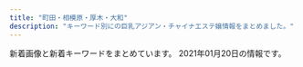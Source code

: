 ```yaml
---
title: "町田・相模原・厚木・大和"
description: "キーワード別にの巨乳アジアン・チャイナエステ嬢情報をまとめました。"
---
```


新着画像と新着キーワードをまとめています。
2021年01月20日の情報です。

<DmmAffiliateIns />
<KeywordTable
  shops={
    [
    {
        "img_links": [
            "http://www.nyanya.mesthe.com/images/m6.jpg",
            "http://www.nyanya.mesthe.com/files/003.jpg",
            "http://www.nyanya.mesthe.com/files/007.jpg",
            "http://www.nyanya.mesthe.com/images/slider-img002.jpg",
            "http://www.nyanya.mesthe.com/files/004.jpg",
            "http://www.nyanya.mesthe.com/images/m1.jpg",
            "http://www.nyanya.mesthe.com/images/slider-img001.jpg",
            "http://www.nyanya.mesthe.com/files/001.jpg",
            "http://www.nyanya.mesthe.com/files/002.jpg",
            "http://www.nyanya.mesthe.com/images/m3.jpg",
            "http://www.nyanya.mesthe.com/images/m4.jpg",
            "http://www.nyanya.mesthe.com/images/m2.jpg"
        ],
        "name": "\u30cb\u30e3\u30fc\u30cb\u30e3",
        "station": "\u672c\u539a\u6728\u99c5\u5317\u53e3",
        "keywords": {
            "D": 16,
            "E": 4,
            "87": 4,
            "88": 8,
            "86": 4,
            "91": 4
        },
        "url": "http://www.nyanya.mesthe.com/"
    },
    {
        "keywords": {
            "87": 1,
            "86": 1,
            "88": 1,
            "D": 2,
            "C": 1,
            "85": 3,
            "E": 1,
            "H": 1
        },
        "station": "\u672c\u539a\u6728\u99c5\u5317\u53e3",
        "name": "\u30ec\u30e2\u30f3",
        "url": "http://ichijiku.work/",
        "img_links": [
            "http://ichijiku.work/uploads/200912/1-20091210251R02.jpg",
            "http://ichijiku.work/static/picture/m-top03.png",
            "http://ichijiku.work/uploads/200912/1-200912102620419.jpg",
            "http://ichijiku.work/uploads/200904/1-200Z410325X00.jpg",
            "http://ichijiku.work/static/picture/sp-tel.png",
            "http://ichijiku.work/static/picture/nav04.png",
            "http://ichijiku.work/uploads/201218/1-20121Q30630462.jpg",
            "http://ichijiku.work/static/picture/m-top04.png",
            "http://ichijiku.work/static/picture/nav05.png",
            "http://ichijiku.work/static/picture/nav01.png",
            "http://ichijiku.work/uploads/201103/1-20110316291R44.jpg",
            "http://ichijiku.work/static/picture/nav02.png",
            "http://ichijiku.work/static/picture/sp-qizu.png",
            "http://ichijiku.work/static/picture/m-top02.png",
            "http://ichijiku.work/static/picture/nav06.png",
            "http://ichijiku.work/uploads/200904/1-200Z4103035194.jpg",
            "http://ichijiku.work/static/picture/m-head03.png",
            "http://ichijiku.work/static/picture/nav03.png"
        ]
    },
    {
        "img_links": [
            "http://sh-firstclass.work/templets/default/picture/home.png",
            "http://sh-firstclass.work/templets/default/picture/therapis.png",
            "http://sh-firstclass.work/uploads/201210/1-20121015351E44.jpg",
            "http://sh-firstclass.work/uploads/201225/1-2012250Z036119.jpg",
            "http://sh-firstclass.work/uploads/201225/1-2012250Z044642.jpg",
            "http://sh-firstclass.work/uploads/201210/1-20121015360H93.jpg",
            "http://sh-firstclass.work/uploads/201211/1-201211102325516.jpg",
            "http://sh-firstclass.work/uploads/201211/1-20121110233c46.jpg",
            "http://sh-firstclass.work/uploads/201210/1-201210153524524.jpg",
            "http://sh-firstclass.work/uploads/201210/1-20121015355R55.jpg",
            "http://sh-firstclass.work/uploads/201210/1-201210153535K8.jpg",
            "http://sh-firstclass.work/uploads/201221/1-2012211H95bY.jpg",
            "http://sh-firstclass.work/uploads/180827/1-1PRFU230M5.jpg",
            "http://sh-firstclass.work/uploads/201210/1-201210153549109.jpg",
            "http://sh-firstclass.work/uploads/201225/1-2012250Z022J9.jpg",
            "http://sh-firstclass.work/uploads/180827/1-1PRFU21IU.jpg",
            "http://sh-firstclass.work/uploads/201211/1-201211102310I7.jpg"
        ],
        "station": "\u5c0f\u7530\u6025\u76f8\u6a21\u539f\u99c5\u5317\u53e3",
        "name": "FIRST CLASS",
        "url": "http://sh-firstclass.work/",
        "keywords": {
            "\u304a\u3063\u3071\u3044": 2,
            "\u4e73": 2
        }
    },
    {
        "url": "http://soapaqzmn.xyz/",
        "station": "\u5357\u6797\u9593\u99c5\u897f\u53e3",
        "keywords": {
            "86": 2,
            "D": 4,
            "C": 2,
            "85": 4
        },
        "img_links": [
            "http://soapaqzmn.xyz/uploads/201028/1-20102Q30031407.jpg",
            "http://soapaqzmn.xyz/picture/evetop.png",
            "http://soapaqzmn.xyz/uploads/201028/1-20102Q30040215.jpg",
            "http://soapaqzmn.xyz/uploads/201028/1-20102Q3000A38.jpg",
            "http://soapaqzmn.xyz/uploads/201028/1-20102Q30016111.jpg",
            "http://soapaqzmn.xyz/picture/news.png",
            "http://soapaqzmn.xyz/uploads/201222/1-20122210352a24.jpg",
            "http://soapaqzmn.xyz/picture/staff_s.png",
            "http://soapaqzmn.xyz/uploads/201222/1-201222103513628.jpg",
            "http://soapaqzmn.xyz/picture/top.png"
        ],
        "name": "Tiara\uff5e\u30c6\u30a3\u30a2\u30e9\uff5e"
    },
    {
        "name": "Minty",
        "img_links": [
            "http://sweety-est.net/img/tit2.png",
            "http://sweety-est.net/img/h1.png",
            "http://sweety-est.net/img/tel2.png",
            "http://sweety-est.net/img/toph.png",
            "http://sweety-est.net/img/cg01.jpg",
            "http://sweety-est.net/img/cg03.jpg",
            "http://sweety-est.net/img/slide2-4.jpg",
            "http://sweety-est.net/img/m4.png",
            "http://sweety-est.net/img/cp-desc1.png",
            "http://sweety-est.net/img/cg05.jpg",
            "http://sweety-est.net/img/m3.png",
            "http://sweety-est.net/img/cp-ttl.png",
            "http://sweety-est.net/img/tit6.png",
            "http://sweety-est.net/img/m2.png",
            "http://sweety-est.net/img/phone.png",
            "http://sweety-est.net/img/tit3.png",
            "http://sweety-est.net/img/tit5.png",
            "http://sweety-est.net/img/tit1.png",
            "http://sweety-est.net/img/slide2-3.jpg",
            "http://sweety-est.net/img/m6.png",
            "http://sweety-est.net/img/tit4.png",
            "http://sweety-est.net/img/m5.png",
            "http://sweety-est.net/img/slide2-1.jpg",
            "http://sweety-est.net/img/cp-desc1sp.png",
            "http://sweety-est.net/img/m1.png",
            "http://sweety-est.net/img/cg02.jpg",
            "http://sweety-est.net/img/cg04.jpg",
            "http://sweety-est.net/img/slide2-2.jpg",
            "http://sweety-est.net/img/open.png"
        ],
        "keywords": {
            "D": 21,
            "E": 14
        },
        "station": "JR\u753a\u7530\u99c5\u5357\u53e3",
        "url": "http://sweety-est.net/"
    },
    {
        "keywords": {},
        "url": "http://andloves.xyz/",
        "img_links": [],
        "name": "\u4e03\u5f69",
        "station": "JR\u76f8\u6a21\u539f\u99c5\u5357\u53e3"
    },
    {
        "name": "\u7e01",
        "url": "http://en-massage.work/",
        "station": "\u76f8\u6a21\u5927\u91ce\u99c5\u5357\u53e3",
        "keywords": {
            "87": 3,
            "D": 3,
            "86": 6,
            "83": 3,
            "C": 20
        },
        "img_links": [
            "http://en-massage.work/sp/img/t-t.jpg",
            "http://en-massage.work/sp/img/t-a.jpg",
            "http://en-massage.work/img/haed.png",
            "http://en-massage.work/img/pickupsize4.jpg",
            "http://en-massage.work/img/st1.jpg",
            "http://en-massage.work/sp/img/pickupsize1.jpg",
            "http://en-massage.work/sp/img/pickupsize2.jpg",
            "http://en-massage.work/sp/img/time.jpg",
            "http://en-massage.work/img/enent.jpg",
            "http://en-massage.work/img/pickupsize3.jpg",
            "http://en-massage.work/img/nost.jpg",
            "http://en-massage.work/sp/img/sta2.jpg",
            "http://en-massage.work/sp/img/sta1.jpg",
            "http://en-massage.work/sp/img/t-o.jpg",
            "http://en-massage.work/sp/img/t-r.jpg",
            "http://en-massage.work/sp/img/sta3.jpg",
            "http://en-massage.work/sp/img/pic.jpg",
            "http://en-massage.work/img/sta3.jpg",
            "http://en-massage.work/sp/img/sys.jpg",
            "http://en-massage.work/sp/img/botton.jpg",
            "http://en-massage.work/img/pickupsize1.jpg",
            "http://en-massage.work/img/st3.jpg",
            "http://en-massage.work/img/sta4.jpg",
            "http://en-massage.work/sp/img/tit.jpg",
            "http://en-massage.work/img/pickupsize2.jpg",
            "http://en-massage.work/img/bottom.png",
            "http://en-massage.work/sp/img/pickupsize4.jpg",
            "http://en-massage.work/sp/img/pickupsize3.jpg",
            "http://en-massage.work/img/bottom2.png",
            "http://en-massage.work/img/sta2.jpg",
            "http://en-massage.work/img/sta1.jpg",
            "http://en-massage.work/img/st2.jpg",
            "http://en-massage.work/sp/img/cam.jpg",
            "http://en-massage.work/sp/img/tel.jpg",
            "http://en-massage.work/sp/img/pc.jpg",
            "http://en-massage.work/sp/img/add.jpg",
            "http://en-massage.work/sp/img/info.jpg",
            "http://en-massage.work/sp/img/t-s.jpg",
            "http://en-massage.work/sp/img/sta4.jpg",
            "http://en-massage.work/img/st4.jpg"
        ]
    },
    {
        "keywords": {
            "90": 1,
            "85": 3,
            "F": 1,
            "D": 6,
            "87": 3,
            "89": 2,
            "92": 1,
            "80": 1,
            "E": 1,
            "86": 5,
            "88": 1,
            "C": 8
        },
        "name": "\u3075\u308c\u3042\u3044",
        "url": "http://a-relax.info",
        "station": "\u5357\u6797\u9593\u99c5\u897f\u53e3",
        "img_links": [
            "http://a-relax.info/images/index_22.jpg",
            "http://a-relax.info/images/r03.jpg",
            "http://a-relax.info/girl/03.jpg",
            "http://a-relax.info/images/r05.jpg",
            "http://a-relax.info/images/index_03.jpg",
            "http://a-relax.info/images/index_01.jpg",
            "http://a-relax.info/images/info_19.jpg",
            "http://a-relax.info/girl/01.jpg",
            "http://a-relax.info/images/r01.jpg",
            "http://a-relax.info/girl/019.jpg",
            "http://a-relax.info/images/index_17.jpg",
            "http://a-relax.info/images/index_10.jpg",
            "http://a-relax.info/girl/021.jpg",
            "http://a-relax.info/girl/00.jpg",
            "http://a-relax.info/images/index_04.jpg",
            "http://a-relax.info/images/index_36.jpg",
            "http://a-relax.info/images/02.jpg",
            "http://a-relax.info/images/info_01.jpg",
            "http://a-relax.info/girl/05.jpg",
            "http://a-relax.info/girl/025.jpg",
            "http://a-relax.info/images/index_12.jpg",
            "http://a-relax.info/images/index_09.jpg",
            "http://a-relax.info/images/index_34.jpg",
            "http://a-relax.info/girl/013.jpg",
            "http://a-relax.info/images/index_35.jpg",
            "http://a-relax.info/images/index_38.jpg",
            "http://a-relax.info/images/staff_19.jpg",
            "http://a-relax.info/images/staff_01.jpg",
            "http://a-relax.info/girl/04.jpg",
            "http://a-relax.info/images/index_20.jpg",
            "http://a-relax.info/images/index_37.jpg",
            "http://a-relax.info/images/index_15.jpg",
            "http://a-relax.info/girl/023.jpg",
            "http://a-relax.info/images/index_25.jpg",
            "http://a-relax.info/images/index_40.jpg",
            "http://a-relax.info/images/index_08.jpg",
            "http://a-relax.info/girl/011.jpg",
            "http://a-relax.info/girl/026.jpg",
            "http://a-relax.info/images/index_07.jpg",
            "http://a-relax.info/images/index_13.jpg",
            "http://a-relax.info/images/index_16.jpg",
            "http://a-relax.info/images/rec_19.jpg",
            "http://a-relax.info/images/index_11.jpg",
            "http://a-relax.info/girl/014.jpg",
            "http://a-relax.info/girl/017.jpg",
            "http://a-relax.info/images/index_02.jpg",
            "http://a-relax.info/girl/02.jpg",
            "http://a-relax.info/girl/016.jpg",
            "http://a-relax.info/images/index_18.jpg",
            "http://a-relax.info/images/index_27.jpg",
            "http://a-relax.info/images/index_32.jpg",
            "http://a-relax.info/girl/024.jpg",
            "http://a-relax.info/images/index_31.jpg",
            "http://a-relax.info/images/index_23.jpg",
            "http://a-relax.info/images/index_24.jpg",
            "http://a-relax.info/images/index_29.jpg",
            "http://a-relax.info/images/rec.jpg",
            "http://a-relax.info/images/r04.jpg",
            "http://a-relax.info/images/index_28.jpg",
            "http://a-relax.info/images/sub_23.jpg",
            "http://a-relax.info/images/index_06.jpg",
            "http://a-relax.info/images/r02.jpg",
            "http://a-relax.info/images/index_14.jpg",
            "http://a-relax.info/girl/022.jpg",
            "http://a-relax.info/images/01.jpg",
            "http://a-relax.info/girl/018.jpg"
        ]
    },
    {
        "station": "\u5c0f\u7530\u6025\u76f8\u6a21\u539f\u99c5\u5357\u53e3",
        "img_links": [
            "http://darling.estjp.info/css/nav/nav-001.png",
            "http://darling.estjp.info/css/staff/staff010.jpg",
            "http://darling.estjp.info/css/tel03.png",
            "http://darling.estjp.info/css/staff/staff12.jpg",
            "http://darling.estjp.info/css/staff/staff008.jpg",
            "http://darling.estjp.info/css/staff/staff008-a.jpg",
            "http://darling.estjp.info/css/nav/nav-004.png",
            "http://darling.estjp.info/css/staff/staff16.jpg",
            "http://darling.estjp.info/css/staff/staff12-a.jpg",
            "http://darling.estjp.info/css/staff/staff001.jpg",
            "http://darling.estjp.info/css/nav/nav-005.png",
            "http://darling.estjp.info/css/staff/staff13-b.jpg",
            "http://darling.estjp.info/css/staff/staff12-b.jpg",
            "http://darling.estjp.info/css/top01.jpg",
            "http://darling.estjp.info/css/nav/nav-002.png",
            "http://darling.estjp.info/css/staff/staff010-a.jpg",
            "http://darling.estjp.info/css/staff/staff15-a.jpg",
            "http://darling.estjp.info/css/staff/staff19.jpg",
            "http://darling.estjp.info/css/nav/nav-003.png",
            "http://darling.estjp.info/css/staff/staff0005-a.jpg",
            "http://darling.estjp.info/css/staff/staff010-b.jpg",
            "http://darling.estjp.info/css/top0003.png",
            "http://darling.estjp.info/css/staff/staff16-a.jpg",
            "http://darling.estjp.info/css/staff/staff13.jpg",
            "http://darling.estjp.info/css/top02-left.png",
            "http://darling.estjp.info/css/staff/staff13-a.jpg",
            "http://darling.estjp.info/css/staff/staff003-a.jpg",
            "http://darling.estjp.info/css/osusume-01.png",
            "http://darling.estjp.info/css/staff/staff15.jpg",
            "http://darling.estjp.info/css/staff/staff0005.jpg",
            "http://darling.estjp.info/css/staff/staff009.jpg",
            "http://darling.estjp.info/css/staff/staff009-a.jpg",
            "http://darling.estjp.info/css/staff/staff008-b.jpg",
            "http://darling.estjp.info/css/staff/staff19-a.jpg",
            "http://darling.estjp.info/css/staff/staff003.jpg",
            "http://darling.estjp.info/css/nav/nav-006.png",
            "http://darling.estjp.info/css/staff/staff001-a.jpg"
        ],
        "name": "Darling \uff5e\u30c0\u30fc\u30ea\u30f3\uff5e",
        "url": "http://darling.estjp.info/",
        "keywords": {
            "90": 3,
            "D": 7,
            "89": 4,
            "87": 4,
            "C": 4
        }
    },
    {
        "keywords": {
            "C": 10,
            "87": 3,
            "86": 3,
            "91": 3
        },
        "img_links": [
            "http://merci-massage.work/sp/img/1F338.png",
            "http://merci-massage.work/sp/img/cam.jpg",
            "http://merci-massage.work/sp/img/info.jpg",
            "http://merci-massage.work/sp/img/pic.jpg",
            "http://merci-massage.work/sp/img/p-1.jpg",
            "http://merci-massage.work/img/s2.jpg",
            "http://merci-massage.work/img/st01.jpg",
            "http://merci-massage.work/img/st02.jpg",
            "http://merci-massage.work/sp/img/tel.jpg",
            "http://merci-massage.work/sp/img/p-3.jpg",
            "http://merci-massage.work/img/mo.png",
            "http://merci-massage.work/img/s3.jpg",
            "http://merci-massage.work/img/acc1.jpg",
            "http://merci-massage.work/img/sta2.jpg",
            "http://merci-massage.work/sp/img/pc.jpg",
            "http://merci-massage.work/sp/img/st1.jpg",
            "http://merci-massage.work/sp/img/st2.jpg",
            "http://merci-massage.work/sp/img/acc4.jpg",
            "http://merci-massage.work/sp/img/st3.jpg",
            "http://merci-massage.work/img/acc2.jpg",
            "http://merci-massage.work/img/botton.jpg",
            "http://merci-massage.work/sp/img/acc2.jpg",
            "http://merci-massage.work/img/st2.jpg",
            "http://merci-massage.work/img/st002.jpg",
            "http://merci-massage.work/sp/img/time.jpg",
            "http://merci-massage.work/img/1F338.png",
            "http://merci-massage.work/sp/img/t-r.jpg",
            "http://merci-massage.work/img/sta3.jpg",
            "http://merci-massage.work/sp/img/add.jpg",
            "http://merci-massage.work/sp/img/botton.jpg",
            "http://merci-massage.work/sp/img/t-a.jpg",
            "http://merci-massage.work/sp/img/sys.jpg",
            "http://merci-massage.work/img/head.jpg",
            "http://merci-massage.work/sp/img/acc3.jpg",
            "http://merci-massage.work/img/acc3.jpg",
            "http://merci-massage.work/sp/img/p-2.jpg",
            "http://merci-massage.work/sp/img/t-o.jpg",
            "http://merci-massage.work/img/s1.jpg",
            "http://merci-massage.work/sp/img/t-s.jpg",
            "http://merci-massage.work/img/sta1.jpg",
            "http://merci-massage.work/img/st03.jpg",
            "http://merci-massage.work/img/campian.jpg",
            "http://merci-massage.work/img/st1.jpg",
            "http://merci-massage.work/sp/img/acc1.jpg",
            "http://merci-massage.work/img/acc4.jpg",
            "http://merci-massage.work/img/st3.jpg",
            "http://merci-massage.work/sp/img/t-t.jpg",
            "http://merci-massage.work/sp/img/tit.jpg",
            "http://merci-massage.work/img/nos.jpg"
        ],
        "station": "\u672c\u539a\u6728\u99c5\u5357\u53e3",
        "url": "http://merci-massage.work/",
        "name": "Merci \uff5e\u30e1\u30eb\u30b7\u30fc\uff5e"
    },
    {
        "img_links": [
            "http://e-rei.info/images/top.png",
            "http://e-rei.info/images/r3.jpg",
            "http://e-rei.info/images/s_news.png",
            "http://e-rei.info/images/s_mobile2.jpg",
            "http://e-rei.info/images/s_service.png",
            "http://e-rei.info/images/x3.png",
            "http://e-rei.info/images/movie.jpg",
            "http://e-rei.info/images/r1.jpg",
            "http://e-rei.info/images/02.jpg",
            "http://e-rei.info/images/r2.jpg",
            "http://e-rei.info/images/s_mobile.jpg",
            "http://eskk.e-rei.info/uploads/2020/01/001-3.jpg",
            "http://eskk.e-rei.info/uploads/2020/01/004.jpg",
            "http://eskk.e-rei.info/uploads/2020/09/111.jpg",
            "http://eskk.e-rei.info/uploads/2020/06/001-3.jpg",
            "http://e-rei.info/images/g0.jpg",
            "http://eskk.e-rei.info/uploads/2020/01/006.jpg",
            "http://eskk.e-rei.info/uploads/2019/12/001-2.jpg",
            "http://e-rei.info/images/s_mobile4.jpg",
            "http://e-rei.info/images/01.jpg",
            "http://e-rei.info/images/03.jpg",
            "http://e-rei.info/images/s_news.jpg",
            "http://e-rei.info/images/mobile.png",
            "http://eskk.e-rei.info/uploads/2019/12/001-1.jpg",
            "http://e-rei.info/images/s_mobile3.jpg",
            "http://e-rei.info/images/s_staff.png",
            "http://e-rei.info/images/s_staff1.png",
            "http://eskk.e-rei.info/uploads/2021/01/mi.jpg",
            "http://e-rei.info/images/top2.jpg",
            "http://e-rei.info/images/x1.png",
            "http://eskk.e-rei.info/uploads/2021/01/yu.jpg"
        ],
        "url": "http://e-rei.info/",
        "name": "\u9e97",
        "keywords": {
            "84": 8,
            "\u80f8": 12,
            "C": 28,
            "\u4e73": 12,
            "88": 8,
            "D": 8
        },
        "station": "\u5927\u548c\u99c5\u5317\u53e3"
    },
    {
        "station": "\u76f8\u6a21\u5927\u91ce\u99c5\u5317\u53e3",
        "name": "\u591c\u6765\u9999",
        "img_links": [
            "http://t-rose.work/staff/yuri.jpg",
            "http://t-rose.work/img/nana1.jpg",
            "http://t-rose.work/img/mimi1.jpg",
            "http://t-rose.work/images/head.jpg",
            "http://t-rose.work/images/tg.jpg",
            "http://t-rose.work/img/ka1.jpg",
            "http://t-rose.work/images/news.jpg",
            "http://t-rose.work/img/eri1.jpg",
            "http://t-rose.work/images/up.png",
            "http://t-rose.work/images/rec2.png",
            "http://t-rose.work/images/staff_t.jpg",
            "http://t-rose.work/img/yuri1.jpg",
            "http://t-rose.work/staff/mimi.jpg",
            "http://t-rose.work/staff/eri.jpg",
            "http://t-rose.work/images/rec1.jpg",
            "http://t-rose.work/images/int1.png",
            "http://t-rose.work/staff/nana.jpg",
            "http://t-rose.work/images/interior_t.jpg",
            "http://t-rose.work/images/int2.png",
            "http://t-rose.work/images/sys.png",
            "http://t-rose.work/staff/ka.jpg"
        ],
        "keywords": {},
        "url": "http://t-rose.work/"
    },
    {
        "station": "\u5c0f\u7530\u6025\u76f8\u6a21\u539f\u99c5\u5357\u53e3",
        "keywords": {},
        "img_links": [
            "http://www.es-yiyasi.work/img/eri1.jpg",
            "http://www.es-yiyasi.work/images/2.png",
            "http://www.es-yiyasi.work/images/interior_t.jpg",
            "http://www.es-yiyasi.work/images/head.jpg",
            "http://www.es-yiyasi.work/images/sys3.jpg",
            "http://www.es-yiyasi.work/images/news.jpg",
            "http://www.es-yiyasi.work/images/1.png",
            "http://www.es-yiyasi.work/images/int2.jpg",
            "http://www.es-yiyasi.work/img/aya1.jpg",
            "http://www.es-yiyasi.work/images/mobile.jpg",
            "http://www.es-yiyasi.work/images/int1.jpg",
            "http://www.es-yiyasi.work/images/staff_t.jpg",
            "http://www.es-yiyasi.work/images/sys1.jpg",
            "http://www.es-yiyasi.work/images/sys2.jpg",
            "http://www.es-yiyasi.work/images/3.png",
            "http://www.es-yiyasi.work/img/rina1.jpg",
            "http://www.es-yiyasi.work/img/yuka1.jpg",
            "http://www.es-yiyasi.work/images/4.png",
            "http://www.es-yiyasi.work/images/info.jpg",
            "http://www.es-yiyasi.work/images/line.png"
        ],
        "url": "http://www.es-yiyasi.work/",
        "name": "\u685c\u82b1"
    },
    {
        "url": "http://nabanama.xyz/",
        "station": "\u4e2d\u592e\u6797\u9593\u99c5\u5317\u53e3",
        "keywords": {
            "C": 2,
            "86": 7,
            "D": 9,
            "85": 4
        },
        "img_links": [
            "http://nabanama.xyz/static/picture/nav01.png",
            "http://nabanama.xyz/static/picture/nav05.png",
            "http://nabanama.xyz/uploads/200319/1-200319154F53U.jpg",
            "http://nabanama.xyz/uploads/200108/1-20010Q636421B.jpg",
            "http://nabanama.xyz/uploads/191220/1-191220010322E7.jpg",
            "http://nabanama.xyz/uploads/191220/1-1912200103451M.jpg",
            "http://nabanama.xyz/uploads/200609/1-200609134224Y8.jpg",
            "http://nabanama.xyz/static/picture/m-top02.png",
            "http://nabanama.xyz/static/picture/nav06.png",
            "http://nabanama.xyz/uploads/200907/1-200ZG23953X4.jpg",
            "http://nabanama.xyz/static/picture/sp-tel.png",
            "http://nabanama.xyz/static/picture/nav03.png",
            "http://nabanama.xyz/uploads/200424/1-2004240Z349126.jpg",
            "http://nabanama.xyz/static/picture/m-head03.png",
            "http://nabanama.xyz/uploads/200921/1-200921093911H2.jpg",
            "http://nabanama.xyz/static/picture/nav02.png",
            "http://nabanama.xyz/static/picture/m-top04.png",
            "http://nabanama.xyz/static/picture/sp-qizu.png",
            "http://nabanama.xyz/uploads/200108/1-20010Q63402604.jpg",
            "http://nabanama.xyz/static/picture/m-top03.png",
            "http://nabanama.xyz/uploads/200831/1-200S1105R1U0.jpg",
            "http://nabanama.xyz/uploads/191220/1-191220010250228.jpg",
            "http://nabanama.xyz/static/picture/nav04.png"
        ],
        "name": "\u63c9\u307f\u5c4b"
    },
    {
        "name": "Amanda \uff5e\u30a2\u30de\u30f3\u30c0\uff5e",
        "img_links": [
            "http://forever-est.tokyo/images/rot.jpg",
            "http://forever-est.tokyo/images/cg02.jpg",
            "http://forever-est.tokyo/images/t5.jpg",
            "http://forever-est.tokyo/images/m60.jpg",
            "http://forever-est.tokyo/images/m20.jpg",
            "http://forever-est.tokyo/images/cg04.jpg",
            "http://forever-est.tokyo/images/t1.jpg",
            "http://forever-est.tokyo/images/line.png",
            "http://forever-est.tokyo/images/t4.jpg",
            "http://forever-est.tokyo/images/m50.jpg",
            "http://forever-est.tokyo/images/m30.jpg",
            "http://forever-est.tokyo/images/cg01.jpg",
            "http://forever-est.tokyo/images/ltb.jpg",
            "http://forever-est.tokyo/images/fla.jpg",
            "http://forever-est.tokyo/images/t3.jpg",
            "http://forever-est.tokyo/images/no.png",
            "http://forever-est.tokyo/images/lab.jpg",
            "http://forever-est.tokyo/images/act.jpg",
            "http://forever-est.tokyo/images/ret1.jpg",
            "http://forever-est.tokyo/images/m40.jpg",
            "http://forever-est.tokyo/images/t2.jpg",
            "http://forever-est.tokyo/images/ret.jpg",
            "http://forever-est.tokyo/images/m10.jpg",
            "http://forever-est.tokyo/images/cg06.jpg",
            "http://forever-est.tokyo/images/top.jpg"
        ],
        "station": "\u5927\u548c\u99c5\u5357\u53e3",
        "url": "http://forever-est.tokyo/",
        "keywords": {
            "D": 3,
            "86": 4,
            "E": 1
        }
    },
    {
        "url": "http://yasuragi.tyo.ac/",
        "station": "\u5c0f\u7530\u6025\u7dda\u753a\u7530\u99c5\u897f\u53e3",
        "img_links": [
            "http://yasuragi.tyo.ac/images/room3.jpg",
            "http://yasuragi.tyo.ac/photos/sites/55/2019/12/2019121604403490.jpg",
            "http://yasuragi.tyo.ac/images/room4.jpg",
            "http://yasuragi.tyo.ac/images/room1.jpg",
            "http://yasuragi.tyo.ac/images/room2.jpg",
            "http://yasuragi.tyo.ac/photos/sites/55/2019/12/2019121604403829.jpg",
            "http://yasuragi.tyo.ac/photos/sites/55/2021/01/2021012006485092.jpg",
            "http://yasuragi.tyo.ac/images/s_link.png",
            "http://yasuragi.tyo.ac/images/top.jpg",
            "http://yasuragi.tyo.ac/images/s3.jpg",
            "http://yasuragi.tyo.ac/images/end.jpg",
            "http://yasuragi.tyo.ac/images/news_bj1.png",
            "http://yasuragi.a2.reraku.work/upload/sites/55/2021/01/2021012006485092.jpg",
            "http://yasuragi.tyo.ac/images/s_news.png",
            "http://yasuragi.tyo.ac/images/mobile.jpg",
            "http://yasuragi.tyo.ac/images/news_bj3.png",
            "http://yasuragi.tyo.ac/photos/sites/55/2019/12/2019121604403165.jpg",
            "http://yasuragi.tyo.ac/photos/sites/55/2020/10/2020102309174314.jpg",
            "http://yasuragi.tyo.ac/images/s_staff.png"
        ],
        "keywords": {
            "87": 12,
            "D": 30,
            "85": 6,
            "C": 13,
            "86": 12
        },
        "name": "\u3084\u3059\u3089\u304e"
    },
    {
        "url": "http://koukoku.xyz/ocean/",
        "img_links": [
            "http://koukoku.xyz/ocean/css/top02.jpg",
            "http://koukoku.xyz/ocean/css/osusume01.jpg",
            "http://koukoku.xyz/ocean/css/osusume02.jpg",
            "http://koukoku.xyz/ocean/css/staff/staff01.jpg",
            "http://koukoku.xyz/ocean/css/top01.jpg",
            "http://koukoku.xyz/ocean/css/top03.jpg",
            "http://koukoku.xyz/ocean/css/staff/staff02.jpg",
            "http://koukoku.xyz/ocean/css/m-head01.jpg",
            "http://koukoku.xyz/ocean/css/osusume03.jpg",
            "http://koukoku.xyz/ocean/css/staff/staff03.jpg",
            "http://koukoku.xyz/ocean/images/call.png",
            "http://koukoku.xyz/ocean/css/foot.jpg"
        ],
        "name": "\u30aa\u30fc\u30b7\u30e3\u30f3",
        "station": "\u4e2d\u592e\u6797\u9593\u99c5\u5317\u53e3",
        "keywords": {}
    },
    {
        "url": "https://whois.iest.info/",
        "keywords": {
            "95": 6,
            "90": 12,
            "92": 3,
            "\u30bb\u30af\u30b7\u30fc": 6,
            "C": 16,
            "I": 3,
            "G": 12,
            "H": 9,
            "\u80f8": 9,
            "94": 3,
            "\u30c0\u30a4\u30ca\u30de\u30a4\u30c8": 3,
            "89": 3,
            "F": 9
        },
        "station": "\u5357\u6797\u9593\u99c5\u897f\u53e3",
        "name": "\u8ab0\u304c\u3044\u308b\u306e?",
        "img_links": [
            "https://whois.iest.info/images/room2.jpg",
            "https://whois.iest.info/images/service03.jpg",
            "https://whois.iest.info/images/com_tel.jpg",
            "https://whois.iest.info/images/side_nav01.jpg",
            "https://whois.iest.info/images/top.jpg",
            "https://whois.iest.info/photos/sites/80/2020/11/2020112915384812.jpg",
            "https://whois.iest.info/photos/sites/80/2021/01/2021010522393242.jpg",
            "https://whois.iest.info/photos/sites/80/2020/11/2020112901415093.jpg",
            "https://whois.iest.info/images/tit_staff.jpg",
            "https://whois.iest.info/images/service06.jpg",
            "https://whois.iest.info/images/side_nav03.jpg",
            "https://whois.iest.info/images/room1.jpg",
            "https://whois.iest.info/images/service05.jpg",
            "https://whois.iest.info/photos/sites/80/2020/12/2020122400170460.jpg",
            "https://whois.iest.info/photos/sites/80/2020/11/2020112902015472.jpg",
            "https://whois.iest.info/images/room4.jpg",
            "https://whois.iest.info/images/txt_staff01.png",
            "https://whois.iest.info/images/side_nav02.jpg",
            "https://whois.iest.info/images/side_card.jpg",
            "https://whois.iest.info/images/staff0.jpg",
            "https://whois.iest.info/photos/sites/80/2021/01/2021011222582266.jpg",
            "https://whois.iest.info/images/re.png",
            "https://whois.iest.info/images/bg_com03.jpg",
            "https://whois.iest.info/images/side_nav05.jpg",
            "https://whois.iest.info/images/service01.jpg",
            "https://whois.iest.info/images/ico_hote.png",
            "https://whois.iest.info/images/service04.jpg",
            "https://whois.iest.info/images/service07.jpg",
            "https://whois.iest.info/images/service09.jpg",
            "https://whois.iest.info/images/tit_service.jpg",
            "https://whois.iest.info/photos/sites/80/2021/01/2021011719000051.jpg",
            "https://whois.iest.info/images/side_nav04.jpg",
            "https://whois.iest.info/photos/sites/80/2020/12/202012021145272.jpg",
            "https://whois.iest.info/images/service02.jpg",
            "https://whois.iest.info/photos/sites/80/2020/12/2020121914020978.jpg",
            "https://whois.iest.info/images/service08.jpg",
            "https://whois.iest.info/images/room3.jpg"
        ]
    },
    {
        "url": "http://www.yozakura-aroma.xyz/",
        "station": "\u6d77\u8001\u540d\u99c5\u6771\u53e3",
        "keywords": {},
        "name": "\u591c\u685c",
        "img_links": [
            "http://www.yozakura-aroma.xyz/images/3.jpg",
            "http://www.yozakura-aroma.xyz/images/7a.jpg",
            "http://www.yozakura-aroma.xyz/images/rina.png",
            "http://www.yozakura-aroma.xyz/images/index-rin_02.jpg",
            "http://www.yozakura-aroma.xyz/images/nav/nav-t-sta.jpg",
            "http://www.yozakura-aroma.xyz/images/13.png",
            "http://www.yozakura-aroma.xyz/images/1.jpg",
            "http://www.yozakura-aroma.xyz/images/sys5.jpg",
            "http://www.yozakura-aroma.xyz/images/shop/rl3.jpg",
            "http://www.yozakura-aroma.xyz/images/13.jpg",
            "http://www.yozakura-aroma.xyz/images/staff/ami.jpg",
            "http://www.yozakura-aroma.xyz/images/nav/nav-t-sys.jpg",
            "http://www.yozakura-aroma.xyz/images/index-rin_04.jpg",
            "http://www.yozakura-aroma.xyz/images/nav/nav-t-job.jpg",
            "http://www.yozakura-aroma.xyz/images/shop/rl1.jpg",
            "http://www.yozakura-aroma.xyz/images/staff/meijia.jpg",
            "http://www.yozakura-aroma.xyz/images/527385908605281370.jpg",
            "http://www.yozakura-aroma.xyz/images/index-skr_16.jpg"
        ]
    },
    {
        "url": "http://o-jp.com/yizumi/",
        "name": "\u7652\u3057\u306e\u6cc9",
        "station": "JR\u753a\u7530\u99c5\u5317\u53e3",
        "keywords": {},
        "img_links": [
            "http://o-jp.com/yizumi/images/staff1.jpg",
            "http://o-jp.com/yizumi/images/hito.jpg",
            "http://o-jp.com/yizumi/images/mobile.jpg",
            "http://o-jp.com/yizumi/images/staff01.jpg"
        ]
    },
    {
        "url": "http://www.relax-fuwafuwa.cn/",
        "name": "\u3075\u308f\u3075\u308f",
        "keywords": {
            "F": 1,
            "94": 1,
            "E": 1,
            "89": 1,
            "95": 1
        },
        "img_links": [
            "http://www.relax-fuwafuwa.cn/Public/Reception/picture/massage1.png",
            "http://www.relax-fuwafuwa.cn/Public/Reception/picture/2.png",
            "http://www.relax-fuwafuwa.cn/Public/Reception/picture/s_massage.png",
            "http://www.relax-fuwafuwa.cn/Public/Reception/picture/1.png",
            "http://www.relax-fuwafuwa.cn/Public/Reception/picture/news.png",
            "http://www.relax-fuwafuwa.cn/Public/Reception/picture/biaoti.jpg",
            "http://www.relax-fuwafuwa.cn/Public/Reception/picture/s_staff.png",
            "http://www.relax-fuwafuwa.cn/ueditor/php/upload/image/20201126/1606360937593110.jpg",
            "http://www.relax-fuwafuwa.cn/Public/Reception/picture/nei5.jpg",
            "http://www.relax-fuwafuwa.cn/Public/Reception/picture/staff1.jpg",
            "http://www.relax-fuwafuwa.cn/Public/Reception/picture/nei3.jpg",
            "http://www.relax-fuwafuwa.cn/ueditor/php/upload/image/20171213/1513161912109916.jpg",
            "http://www.relax-fuwafuwa.cn/Public/Reception/picture/top.png",
            "http://www.relax-fuwafuwa.cn/Public/Reception/picture/nei_bj3.jpg"
        ],
        "station": "\u5c0f\u7530\u6025\u76f8\u6a21\u539f\u99c5\u5357\u53e3"
    },
    {
        "station": "\u76f8\u6a21\u5927\u91ce\u99c5\u5357\u53e3",
        "url": "http://refresh.esnavi.work/",
        "img_links": [
            "http://refresh.esnavi.work/rec2.png",
            "http://refresh.esnavi.work/3.jpg",
            "http://refresh.esnavi.work/up.jpg",
            "http://refresh.esnavi.work/tg.jpg",
            "http://refresh.esnavi.work/misaki.jpg",
            "http://refresh.esnavi.work/4.jpg",
            "http://refresh.esnavi.work/int1.png",
            "http://refresh.esnavi.work/acc1.jpg",
            "http://refresh.esnavi.work/head.jpg",
            "http://refresh.esnavi.work/rec1.png",
            "http://refresh.esnavi.work/news.jpg",
            "http://refresh.esnavi.work/momoka.jpg",
            "http://refresh.esnavi.work/1.jpg",
            "http://refresh.esnavi.work/koko.jpg",
            "http://refresh.esnavi.work/ayako.jpg",
            "http://refresh.esnavi.work/staff_t.jpg",
            "http://refresh.esnavi.work/acc3.jpg",
            "http://refresh.esnavi.work/acc2.jpg",
            "http://refresh.esnavi.work/interior_t.jpg",
            "http://refresh.esnavi.work/6.jpg",
            "http://refresh.esnavi.work/yuki.jpg"
        ],
        "keywords": {},
        "name": "Refresh \uff5e\u30ea\u30d5\u30ec\u30c3\u30b7\u30e5\uff5e"
    },
    {
        "name": "\u5065\u5eb7\u5712",
        "url": "http://www.kenkouen.relaxjp.info/",
        "img_links": [
            "http://www.kenkouen.relaxjp.info/files/003.jpg",
            "http://www.kenkouen.relaxjp.info/images/slider-img002.jpg",
            "http://www.kenkouen.relaxjp.info/images/m2.jpg",
            "http://www.kenkouen.relaxjp.info/images/m6.jpg",
            "http://www.kenkouen.relaxjp.info/images/m1.jpg",
            "http://www.kenkouen.relaxjp.info/images/rsubt5.png",
            "http://www.kenkouen.relaxjp.info/images/rsubt2.png",
            "http://www.kenkouen.relaxjp.info/files/001.jpg",
            "http://www.kenkouen.relaxjp.info/files/005.jpg",
            "http://www.kenkouen.relaxjp.info/images/m4.jpg",
            "http://www.kenkouen.relaxjp.info/images/rsubt6.png",
            "http://www.kenkouen.relaxjp.info/images/slider-img001.jpg",
            "http://www.kenkouen.relaxjp.info/images/m3.jpg",
            "http://www.kenkouen.relaxjp.info/images/m5.jpg",
            "http://www.kenkouen.relaxjp.info/images/rsubt1.png",
            "http://www.kenkouen.relaxjp.info/images/rsubt3.png",
            "http://www.kenkouen.relaxjp.info/images/rsubt7.png",
            "http://www.kenkouen.relaxjp.info/images/rsubt4.png",
            "http://www.kenkouen.relaxjp.info/files/004.jpg",
            "http://www.kenkouen.relaxjp.info/images/b-tel.png",
            "http://www.kenkouen.relaxjp.info/images/b-online.png"
        ],
        "keywords": {
            "86": 8,
            "87": 8,
            "D": 32,
            "88": 16
        },
        "station": "JR\u753a\u7530\u99c5\u5357\u53e3"
    },
    {
        "url": "http://www.iyashihonpo.iesjp.com/",
        "station": "\u76f8\u6a21\u5927\u91ce\u99c5\u5317\u53e3",
        "name": "\u7652\u3057\u672c\u8217",
        "img_links": [
            "http://www.iyashihonpo.iesjp.com/files/002-03.jpg",
            "http://www.iyashihonpo.iesjp.com/files/002-02.jpg",
            "http://www.iyashihonpo.iesjp.com/files/001-02.jpg",
            "http://www.iyashihonpo.iesjp.com/files/002.jpg",
            "http://www.iyashihonpo.iesjp.com/files/007.jpg",
            "http://www.iyashihonpo.iesjp.com/files/007-03.jpg",
            "http://www.iyashihonpo.iesjp.com/images/coverParts.png",
            "http://www.iyashihonpo.iesjp.com/files/001-03.jpg",
            "http://www.iyashihonpo.iesjp.com/images/attention.png",
            "http://www.iyashihonpo.iesjp.com/images/infoSlide01.jpg",
            "http://www.iyashihonpo.iesjp.com/files/005.jpg",
            "http://www.iyashihonpo.iesjp.com/files/007-02.jpg",
            "http://www.iyashihonpo.iesjp.com/files/004.jpg",
            "http://www.iyashihonpo.iesjp.com/files/001.jpg",
            "http://www.iyashihonpo.iesjp.com/files/004-03.jpg",
            "http://www.iyashihonpo.iesjp.com/files/005-03.jpg",
            "http://www.iyashihonpo.iesjp.com/files/004-02.jpg",
            "http://www.iyashihonpo.iesjp.com/files/006-02.jpg",
            "http://www.iyashihonpo.iesjp.com/files/006.jpg",
            "http://www.iyashihonpo.iesjp.com/files/006-03.jpg",
            "http://www.iyashihonpo.iesjp.com/images/backlistbtn.png",
            "http://www.iyashihonpo.iesjp.com/files/005-02.jpg"
        ],
        "keywords": {
            "86": 10,
            "D": 8,
            "87": 2,
            "E": 4,
            "C": 14
        }
    },
    {
        "station": "\u5357\u6797\u9593\u99c5\u897f\u53e3",
        "keywords": {},
        "url": "http://esthe-relax.info/",
        "name": "\u3072\u307e\u308f\u308a",
        "img_links": [
            "http://esthe-relax.info/girl/3.jpg",
            "http://esthe-relax.info/img/room/photo01.jpg",
            "http://esthe-relax.info/topics/img/28-1.jpg",
            "http://esthe-relax.info/topics/img/27-1.jpg",
            "http://esthe-relax.info/girl/4.jpg",
            "http://esthe-relax.info/img/tel.png",
            "http://esthe-relax.info/img/room/photo02.jpg",
            "http://esthe-relax.info/img/link_headimg.jpg",
            "http://esthe-relax.info/girl/1.jpg",
            "http://esthe-relax.info/img/footer_tel.png",
            "http://esthe-relax.info/girl/4_1.jpg",
            "http://esthe-relax.info/img/faq_headimg.jpg",
            "http://esthe-relax.info/img/rec_headimg.jpg",
            "http://esthe-relax.info/img/room/photo04.jpg",
            "http://esthe-relax.info/img/qr.png",
            "http://esthe-relax.info/img/head_img01.jpg",
            "http://esthe-relax.info/girl/2.jpg",
            "http://esthe-relax.info/img/staff_headimg.jpg",
            "http://esthe-relax.info/img/room/photo03.jpg"
        ]
    },
    {
        "name": "\u30ab\u30a8\u30eb\u306e\u5bb6",
        "url": "http://hm705.jpn.cm/",
        "img_links": [
            "http://hm705.jpn.cm/images/top.jpg",
            "http://hm705.jpn.cm/images/info1.jpg",
            "http://hm705.jpn.cm/images/end.png",
            "http://hm705.jpn.cm/images/mobile.jpg",
            "http://hm705.jpn.cm/images/s_link.jpg",
            "http://hm705.jpn.cm/images/s_staff.jpg",
            "http://hm705.jpn.cm/images/blogger.jpg",
            "http://hm705.jpn.cm/images/dian.jpg",
            "http://hm705.jpn.cm/images/ac1.jpg",
            "http://hm705.jpn.cm/photos/sites/37/2018/06/2018061903375846.jpg",
            "http://hm705.jpn.cm/photos/sites/37/2020/01/2020012609400388.jpg",
            "http://hm705.jpn.cm/photos/sites/37/2020/12/2020120203142783.jpg",
            "http://hm705.jpn.cm/images/s.jpg",
            "http://hm705.jpn.cm/images/s_blogger.jpg"
        ],
        "keywords": {},
        "station": "JR\u6a4b\u672c\u99c5\u5317\u53e3"
    },
    {
        "keywords": {
            "E": 1,
            "87": 1,
            "D": 2,
            "84": 1,
            "88": 1,
            "86": 1,
            "C": 1
        },
        "url": "http://www.smile-es.info/",
        "img_links": [
            "http://www.smile-es.info/staff/mika2.jpg",
            "http://www.smile-es.info/staff/nao3.jpg",
            "http://www.smile-es.info/img/pic/int4.jpg",
            "http://www.smile-es.info/img/pic/int2.jpg",
            "http://www.smile-es.info/staff/aya3.jpg",
            "http://www.smile-es.info/staff/aya1.jpg",
            "http://www.smile-es.info/staff/mio1.jpg",
            "http://www.smile-es.info/img/pic/int1.jpg",
            "http://www.smile-es.info/staff/mika1.jpg",
            "http://www.smile-es.info/staff/mio.jpg",
            "http://www.smile-es.info/staff/mio3.jpg",
            "http://www.smile-es.info/staff/mio4.jpg",
            "http://www.smile-es.info/staff/zb.jpg",
            "http://www.smile-es.info/staff/aya4.jpg",
            "http://www.smile-es.info/staff/mio2.jpg",
            "http://www.smile-es.info/staff/aya2.jpg",
            "http://www.smile-es.info/staff/aya.jpg",
            "http://www.smile-es.info/staff/nao.jpg",
            "http://www.smile-es.info/img/pic/int3.jpg",
            "http://www.smile-es.info/staff/nao2.jpg",
            "http://www.smile-es.info/img/pic/rec.jpg",
            "http://www.smile-es.info/staff/mika3.jpg",
            "http://www.smile-es.info/staff/mika.jpg",
            "http://www.smile-es.info/img/pic/slide_2.jpg",
            "http://www.smile-es.info/img/pic/slide_1.jpg",
            "http://www.smile-es.info/staff/nao1.jpg"
        ],
        "station": "\u5927\u548c\u99c5\u5357\u53e3",
        "name": "\u3089\u304f\u3089\u304f"
    },
    {
        "keywords": {
            "C": 41
        },
        "name": "nana",
        "img_links": [
            "http://sln-esthe.com/scdl/staff/10102.jpg",
            "http://sln-esthe.com/scdl/staff/10041.jpg",
            "http://sln-esthe.com/scdl/staff/10611.jpg",
            "http://sln-esthe.com/img/access/road3.jpg",
            "http://sln-esthe.com/scdl/staff/10261.jpg",
            "http://sln-esthe.com/scdl/staff/10391mb.jpg",
            "http://sln-esthe.com/scdl/staff/10481.jpg",
            "http://sln-esthe.com/img/ttl_staff.png",
            "http://sln-esthe.com/scdl/staff/10421mb.jpg",
            "http://sln-esthe.com/img/access/road8.jpg",
            "http://sln-esthe.com/scdl/staff/10571.jpg",
            "http://sln-esthe.com/scdl/staff/10111mb.jpg",
            "http://sln-esthe.com/scdl/staff/10414.jpg",
            "http://sln-esthe.com/scdl/staff/10211mb.jpg",
            "http://sln-esthe.com/scdl/staff/10461mb.jpg",
            "http://sln-esthe.com/scdl/staff/10371.jpg",
            "http://sln-esthe.com/scdl/staff/10641mb.jpg",
            "http://sln-esthe.com/scdl/staff/10101.jpg",
            "http://sln-esthe.com/scdl/staff/10191mb.jpg",
            "http://sln-esthe.com/scdl/staff/10701mb.jpg",
            "http://sln-esthe.com/scdl/staff/10521mb.jpg",
            "http://sln-esthe.com/img/access/road1.jpg",
            "http://sln-esthe.com/scdl/staff/10011.jpg",
            "http://sln-esthe.com/scdl/staff/10021mb.jpg",
            "http://sln-esthe.com/scdl/staff/10121.jpg",
            "http://sln-esthe.com/scdl/staff/10481mb.jpg",
            "http://sln-esthe.com/img/access/road2.jpg",
            "http://sln-esthe.com/scdl/staff/10711mb.jpg",
            "http://sln-esthe.com/scdl/staff/10561mb.jpg",
            "http://sln-esthe.com/scdl/staff/10471.jpg",
            "http://sln-esthe.com/scdl/staff/10161mb.jpg",
            "http://sln-esthe.com/scdl/staff/10501.jpg",
            "http://sln-esthe.com/scdl/staff/10411mb.jpg",
            "http://sln-esthe.com/scdl/staff/10484.jpg",
            "http://sln-esthe.com/scdl/staff/10554.jpg",
            "http://sln-esthe.com/scdl/staff/10301mb.jpg",
            "http://sln-esthe.com/scdl/staff/10463.jpg",
            "http://sln-esthe.com/scdl/staff/10431.jpg",
            "http://sln-esthe.com/scdl/staff/10171mb.jpg",
            "http://sln-esthe.com/scdl/staff/10391.jpg",
            "http://sln-esthe.com/scdl/staff/10482.jpg",
            "http://sln-esthe.com/scdl/staff/10431mb.jpg",
            "http://sln-esthe.com/scdl/staff/10461.jpg",
            "http://sln-esthe.com/scdl/staff/10401mb.jpg",
            "http://sln-esthe.com/scdl/staff/10191.jpg",
            "http://sln-esthe.com/scdl/staff/10581mb.jpg",
            "http://sln-esthe.com/scdl/staff/10031mb.jpg",
            "http://sln-esthe.com/scdl/staff/10661.jpg",
            "http://sln-esthe.com/img/ttl_faq.png",
            "http://sln-esthe.com/scdl/staff/10631.jpg",
            "http://sln-esthe.com/scdl/staff/10671mb.jpg",
            "http://sln-esthe.com/scdl/staff/10601mb.jpg",
            "http://sln-esthe.com/pic/head.png",
            "http://sln-esthe.com/scdl/staff/10691.jpg",
            "http://sln-esthe.com/scdl/staff/10571mb.jpg",
            "http://sln-esthe.com/scdl/staff/10631mb.jpg",
            "http://sln-esthe.com/scdl/staff/10311mb.jpg",
            "http://sln-esthe.com/scdl/staff/10041mb.jpg",
            "http://sln-esthe.com/scdl/staff/10563.jpg",
            "http://sln-esthe.com/scdl/staff/10122.jpg",
            "http://sln-esthe.com/scdl/staff/10321mb.jpg",
            "http://sln-esthe.com/img/faq/faq_st2.png",
            "http://sln-esthe.com/scdl/staff/10021.jpg",
            "http://sln-esthe.com/scdl/staff/10192.jpg",
            "http://sln-esthe.com/scdl/staff/10011mb.jpg",
            "http://sln-esthe.com/scdl/staff/10641.jpg",
            "http://sln-esthe.com/img/ttl_mobile.png",
            "http://sln-esthe.com/scdl/staff/10531mb.jpg",
            "http://sln-esthe.com/scdl/staff/10581.jpg",
            "http://sln-esthe.com/scdl/staff/10691mb.jpg",
            "http://sln-esthe.com/scdl/staff/10162.jpg",
            "http://sln-esthe.com/scdl/staff/10151mb.jpg",
            "http://sln-esthe.com/img/access/road5.jpg",
            "http://sln-esthe.com/scdl/staff/10231mb.jpg",
            "http://sln-esthe.com/scdl/staff/10493.jpg",
            "http://sln-esthe.com/scdl/staff/10131mb.jpg",
            "http://sln-esthe.com/scdl/staff/10221mb.jpg",
            "http://sln-esthe.com/scdl/staff/10022.jpg",
            "http://sln-esthe.com/img/access/road4.jpg",
            "http://sln-esthe.com/scdl/staff/10421.jpg",
            "http://sln-esthe.com/scdl/staff/10412.jpg",
            "http://sln-esthe.com/scdl/staff/10151.jpg",
            "http://sln-esthe.com/scdl/staff/10141mb.jpg",
            "http://sln-esthe.com/scdl/staff/10611mb.jpg",
            "http://sln-esthe.com/scdl/staff/10241.jpg",
            "http://sln-esthe.com/scdl/staff/10441mb.jpg",
            "http://sln-esthe.com/scdl/staff/10341mb.jpg",
            "http://sln-esthe.com/scdl/staff/10711.jpg",
            "http://sln-esthe.com/scdl/staff/10221.jpg",
            "http://sln-esthe.com/scdl/staff/10271.jpg",
            "http://sln-esthe.com/scdl/staff/10181.jpg",
            "http://sln-esthe.com/scdl/staff/10651mb.jpg",
            "http://sln-esthe.com/scdl/staff/10121mb.jpg",
            "http://sln-esthe.com/scdl/staff/10441.jpg",
            "http://sln-esthe.com/scdl/staff/10321.jpg",
            "http://sln-esthe.com/img/ttl_rec.png",
            "http://sln-esthe.com/scdl/staff/10331.jpg",
            "http://sln-esthe.com/scdl/staff/10071.jpg",
            "http://sln-esthe.com/scdl/staff/10111.jpg",
            "http://sln-esthe.com/scdl/staff/10553.jpg",
            "http://sln-esthe.com/scdl/staff/10671.jpg",
            "http://sln-esthe.com/scdl/staff/10061.jpg",
            "http://sln-esthe.com/scdl/staff/10231.jpg",
            "http://sln-esthe.com/scdl/staff/10521.jpg",
            "http://sln-esthe.com/scdl/staff/10413.jpg",
            "http://sln-esthe.com/scdl/staff/10582.jpg",
            "http://sln-esthe.com/scdl/staff/10131.jpg",
            "http://sln-esthe.com/img/access/road6.jpg",
            "http://sln-esthe.com/scdl/staff/10291.jpg",
            "http://sln-esthe.com/scdl/staff/10511.jpg",
            "http://sln-esthe.com/scdl/staff/10241mb.jpg",
            "http://sln-esthe.com/scdl/staff/10411.jpg",
            "http://sln-esthe.com/img/access/road9.jpg",
            "http://sln-esthe.com/scdl/staff/10621.jpg",
            "http://sln-esthe.com/scdl/staff/10301.jpg",
            "http://sln-esthe.com/scdl/staff/10361.jpg",
            "http://sln-esthe.com/scdl/staff/10071mb.jpg",
            "http://sln-esthe.com/scdl/staff/10462.jpg",
            "http://sln-esthe.com/scdl/staff/10492.jpg",
            "http://sln-esthe.com/scdl/staff/10272.jpg",
            "http://sln-esthe.com/scdl/staff/10552.jpg",
            "http://sln-esthe.com/scdl/staff/10562.jpg",
            "http://sln-esthe.com/scdl/staff/10382.jpg",
            "http://sln-esthe.com/scdl/staff/10501mb.jpg",
            "http://sln-esthe.com/scdl/staff/10031.jpg",
            "http://sln-esthe.com/scdl/staff/10211.jpg",
            "http://sln-esthe.com/scdl/staff/10701.jpg",
            "http://sln-esthe.com/img/access/road7.jpg",
            "http://sln-esthe.com/scdl/staff/10483.jpg",
            "http://sln-esthe.com/scdl/staff/10451.jpg",
            "http://sln-esthe.com/scdl/staff/10291mb.jpg",
            "http://sln-esthe.com/img/faq/q.png",
            "http://sln-esthe.com/scdl/staff/10401.jpg",
            "http://sln-esthe.com/scdl/staff/10342.jpg",
            "http://sln-esthe.com/scdl/staff/10101mb.jpg",
            "http://sln-esthe.com/scdl/staff/10271mb.jpg",
            "http://sln-esthe.com/scdl/staff/10141.jpg",
            "http://sln-esthe.com/scdl/staff/10361mb.jpg",
            "http://sln-esthe.com/scdl/staff/10061mb.jpg",
            "http://sln-esthe.com/scdl/staff/10381.jpg",
            "http://sln-esthe.com/scdl/staff/10371mb.jpg",
            "http://sln-esthe.com/scdl/staff/10381mb.jpg",
            "http://sln-esthe.com/scdl/staff/10621mb.jpg",
            "http://sln-esthe.com/img/faq/a.png",
            "http://sln-esthe.com/scdl/staff/10171.jpg",
            "http://sln-esthe.com/scdl/staff/10181mb.jpg",
            "http://sln-esthe.com/scdl/staff/10681.jpg",
            "http://sln-esthe.com/scdl/staff/10551mb.jpg",
            "http://sln-esthe.com/scdl/staff/10491mb.jpg",
            "http://sln-esthe.com/scdl/staff/10331mb.jpg",
            "http://sln-esthe.com/scdl/staff/10564.jpg",
            "http://sln-esthe.com/scdl/staff/10311.jpg",
            "http://sln-esthe.com/scdl/staff/10341.jpg",
            "http://sln-esthe.com/scdl/staff/10451mb.jpg",
            "http://sln-esthe.com/scdl/staff/10281.jpg",
            "http://sln-esthe.com/scdl/staff/10281mb.jpg",
            "http://sln-esthe.com/img/access/roaddm.png",
            "http://sln-esthe.com/img/faq/faq_st1.png",
            "http://sln-esthe.com/scdl/staff/10531.jpg",
            "http://sln-esthe.com/scdl/staff/10032.jpg",
            "http://sln-esthe.com/scdl/staff/10351mb.jpg",
            "http://sln-esthe.com/scdl/staff/10511mb.jpg",
            "http://sln-esthe.com/scdl/staff/10491.jpg",
            "http://sln-esthe.com/scdl/staff/10351.jpg",
            "http://sln-esthe.com/scdl/staff/10541.jpg",
            "http://sln-esthe.com/scdl/staff/10601.jpg",
            "http://sln-esthe.com/scdl/staff/10161.jpg",
            "http://sln-esthe.com/scdl/staff/10681mb.jpg",
            "http://sln-esthe.com/scdl/staff/10343.jpg",
            "http://sln-esthe.com/scdl/staff/10471mb.jpg",
            "http://sln-esthe.com/scdl/staff/10551.jpg",
            "http://sln-esthe.com/scdl/staff/10661mb.jpg",
            "http://sln-esthe.com/scdl/staff/10561.jpg",
            "http://sln-esthe.com/scdl/staff/10651.jpg",
            "http://sln-esthe.com/scdl/staff/10541mb.jpg",
            "http://sln-esthe.com/scdl/staff/10261mb.jpg"
        ],
        "url": "http://sln-esthe.com/",
        "station": "\u3055\u304c\u307f\u91ce\u99c5\u5317\u53e3"
    },
    {
        "url": "http://www.aimu.iesjp.com/",
        "name": "Aimu\uff5e\u30a2\u30a4\u30e0\uff5e",
        "station": "\u4e2d\u592e\u6797\u9593\u99c5",
        "img_links": [
            "http://www.aimu.iesjp.com/images/index_03.jpg",
            "http://www.aimu.iesjp.com/files/004-02.jpg",
            "http://www.aimu.iesjp.com/files/005.jpg",
            "http://www.aimu.iesjp.com/files/001-03.jpg",
            "http://www.aimu.iesjp.com/images/footer.jpg",
            "http://www.aimu.iesjp.com/images/index_16.jpg",
            "http://www.aimu.iesjp.com/images/backlistbtn.png",
            "http://www.aimu.iesjp.com/images/header.jpg",
            "http://www.aimu.iesjp.com/images/index_13.jpg",
            "http://www.aimu.iesjp.com/files/003-02.jpg",
            "http://www.aimu.iesjp.com/files/004-03.jpg",
            "http://www.aimu.iesjp.com/images/index_22.jpg",
            "http://www.aimu.iesjp.com/files/004.jpg",
            "http://www.aimu.iesjp.com/images/index_12.jpg",
            "http://www.aimu.iesjp.com/images/index_04.jpg",
            "http://www.aimu.iesjp.com/images/index_19.jpg",
            "http://www.aimu.iesjp.com/files/003.jpg",
            "http://www.aimu.iesjp.com/images/index_07.jpg",
            "http://www.aimu.iesjp.com/images/index_21.jpg",
            "http://www.aimu.iesjp.com/files/001-02.jpg",
            "http://www.aimu.iesjp.com/images/index_06.jpg",
            "http://www.aimu.iesjp.com/images/index_23.jpg",
            "http://www.aimu.iesjp.com/files/002.jpg",
            "http://www.aimu.iesjp.com/files/005-02.jpg",
            "http://www.aimu.iesjp.com/files/005-03.jpg",
            "http://www.aimu.iesjp.com/images/index_05.jpg",
            "http://www.aimu.iesjp.com/images/index_18.jpg",
            "http://www.aimu.iesjp.com/files/001.jpg",
            "http://www.aimu.iesjp.com/files/002-02.jpg",
            "http://www.aimu.iesjp.com/images/index_09.jpg",
            "http://www.aimu.iesjp.com/files/003-03.jpg",
            "http://www.aimu.iesjp.com/images/index_08.jpg",
            "http://www.aimu.iesjp.com/files/002-03.jpg",
            "http://www.aimu.iesjp.com/images/index_11.jpg"
        ],
        "keywords": {
            "87": 3,
            "C": 2,
            "D": 3,
            "86": 2
        }
    },
    {
        "station": "\u76f8\u6a21\u5927\u91ce\u99c5\u5317\u53e3",
        "url": "http://www.es-rose.link/",
        "img_links": [
            "http://www.es-rose.link/images/ac1.jpg",
            "http://www.es-rose.link/images/s2.jpg",
            "http://www.es-rose.link/images/int1.jpg",
            "http://www.es-rose.link/images/int2.jpg",
            "http://www.es-rose.link/images/s1.png",
            "http://www.es-rose.link/images/head.jpg",
            "http://www.es-rose.link/images/tel.jpg",
            "http://www.es-rose.link/images/news.jpg",
            "http://www.es-rose.link/images/b3.jpg",
            "http://www.es-rose.link/images/s1.jpg",
            "http://www.es-rose.link/img/yuri1.jpg",
            "http://www.es-rose.link/img/yoko1.jpg",
            "http://www.es-rose.link/images/interior_t.jpg",
            "http://www.es-rose.link/images/1.jpg",
            "http://www.es-rose.link/images/b4.jpg",
            "http://www.es-rose.link/img/yukari1.jpg",
            "http://www.es-rose.link/images/b2.jpg",
            "http://www.es-rose.link/img/kaori1.jpg",
            "http://www.es-rose.link/images/4.jpg",
            "http://www.es-rose.link/images/staff_t.jpg",
            "http://www.es-rose.link/images/mobile.jpg",
            "http://www.es-rose.link/images/b1.jpg",
            "http://www.es-rose.link/img/megumi1.jpg",
            "http://www.es-rose.link/images/s4.jpg",
            "http://www.es-rose.link/images/5.jpg",
            "http://www.es-rose.link/images/2.jpg",
            "http://www.es-rose.link/images/s3.jpg",
            "http://www.es-rose.link/images/3.jpg",
            "http://www.es-rose.link/images/sys2.jpg",
            "http://www.es-rose.link/images/ta.jpg",
            "http://www.es-rose.link/images/sys1.jpg"
        ],
        "keywords": {},
        "name": "\u61a9\u3044"
    },
    {
        "keywords": {
            "C": 1,
            "89": 2,
            "86": 1,
            "D": 2
        },
        "img_links": [
            "http://precious.estheya.com/css/nav/nav-001.jpg",
            "http://precious.estheya.com/css/c01.png",
            "http://precious.estheya.com/css/staff/staff01.png",
            "http://precious.estheya.com/css/osusume01.png",
            "http://precious.estheya.com/css/staff/staff03.png",
            "http://precious.estheya.com/css/staff/staff02.png",
            "http://precious.estheya.com/css/staff/staff01-a.png",
            "http://precious.estheya.com/css/nav/nav-006.jpg",
            "http://precious.estheya.com/css/nav/nav-004.jpg",
            "http://precious.estheya.com/css/head02.jpg",
            "http://precious.estheya.com/css/nav/nav-003.jpg",
            "http://precious.estheya.com/css/staff/staff03-a.png",
            "http://precious.estheya.com/css/staff/staff02-a.png",
            "http://precious.estheya.com/css/top02.jpg",
            "http://precious.estheya.com/css/nav/nav-002.jpg",
            "http://precious.estheya.com/css/nav/nav-005.jpg",
            "http://precious.estheya.com/css/top03.png"
        ],
        "url": "http://precious.estheya.com/",
        "name": "\u30d7\u30ec\u30b7\u30e3\u30b9",
        "station": "\u5927\u548c\u99c5\u5357\u53e3"
    },
    {
        "url": "http://dorami-jp.work/",
        "keywords": {},
        "station": "\u672c\u539a\u6728\u99c5\u5317\u53e3",
        "name": "dorami",
        "img_links": [
            "http://dorami-jp.work/uploads/201212/1-201212100RL28.jpg",
            "http://dorami-jp.work/static/picture/home.png",
            "http://dorami-jp.work/static/picture/footer-r.png",
            "http://dorami-jp.work/static/picture/esthe3.jpg",
            "http://dorami-jp.work/static/picture/ac2.jpg",
            "http://dorami-jp.work/static/picture/main1.jpg",
            "http://dorami-jp.work/static/picture/info_t.png",
            "http://dorami-jp.work/static/picture/staff_t.png",
            "http://dorami-jp.work/static/picture/sys1.png",
            "http://dorami-jp.work/uploads/201212/1-201212100Q2220.jpg",
            "http://dorami-jp.work/static/picture/ac1.jpg",
            "http://dorami-jp.work/static/picture/footer-l.png",
            "http://dorami-jp.work/static/picture/esthe2.jpg",
            "http://dorami-jp.work/static/picture/staff.png",
            "http://dorami-jp.work/static/picture/esthe1.jpg",
            "http://dorami-jp.work/uploads/201212/1-201212100Ja10.jpg"
        ]
    },
    {
        "img_links": [
            "http://clivia.jpn.mn/photos/sites/7/2019/12/2019121016344158.jpg",
            "http://clivia.jpn.mn/images/s_staff.png",
            "http://clivia.jpn.mn/images/s3.png",
            "http://clivia.jpn.mn/images/ser2.jpg",
            "http://clivia.jpn.mn/photos/sites/7/2019/12/2019121016364199.jpg",
            "http://clivia.jpn.mn/images/s1.png",
            "http://clivia.jpn.mn/photos/sites/7/2018/06/2018062402305965.jpg",
            "http://clivia.jpn.mn/photos/sites/7/2019/12/2019121016510012.jpg",
            "http://clivia.jpn.mn/photos/sites/7/2018/09/2018091111213257.jpg",
            "http://clivia.jpn.mn/images/staff_bj3.png",
            "http://clivia.jpn.mn/photos/sites/7/2019/12/2019121016505936.jpg",
            "http://clivia.jpn.mn/images/s_link.png",
            "http://clivia.jpn.mn/images/face.png",
            "http://clivia.jpn.mn/images/ser3.jpg",
            "http://clivia.jpn.mn/photos/sites/7/2019/12/2019121016505897.jpg",
            "http://clivia.jpn.mn/images/top.png",
            "http://clivia.jpn.mn/photos/sites/7/2018/11/2018110213101766.jpg",
            "http://clivia.jpn.mn/photos/sites/7/2018/06/201806120710442.jpg",
            "http://clivia.jpn.mn/images/line1.png",
            "http://clivia.jpn.mn/photos/sites/7/2019/12/2019121016323542.jpg",
            "http://clivia.jpn.mn/photos/sites/7/2019/12/2019121016364243.jpg",
            "http://clivia.jpn.mn/images/end.png",
            "http://clivia.jpn.mn/images/headline.png",
            "http://clivia.jpn.mn/photos/sites/7/2019/12/2019121016595368.jpg",
            "http://clivia.jpn.mn/photos/sites/7/2019/12/2019121016595178.jpg",
            "http://clivia.jpn.mn/photos/sites/7/2018/06/201806240230592.jpg",
            "http://clivia.jpn.mn/photos/sites/7/2018/10/2018101717032134.jpg",
            "http://clivia.jpn.mn/photos/sites/7/2018/01/243403403239253278.jpg",
            "http://clivia.jpn.mn/photos/sites/7/2019/12/2019121016595298.jpg",
            "http://clivia.jpn.mn/images/l1.png",
            "http://clivia.jpn.mn/images/line3.png",
            "http://clivia.jpn.mn/images/topic.png",
            "http://clivia.jpn.mn/photos/sites/7/2019/12/2019121016505928.jpg",
            "http://clivia.jpn.mn/photos/sites/7/2018/01/cn.jpg",
            "http://clivia.jpn.mn/images/hua1.png",
            "http://clivia.jpn.mn/photos/sites/7/2019/12/2019121016394078.jpg",
            "http://clivia.jpn.mn/images/staff_bj1.png",
            "http://clivia.jpn.mn/photos/sites/7/2019/10/2019102614594291.jpg",
            "http://clivia.jpn.mn/images/ser1.jpg",
            "http://clivia.jpn.mn/photos/sites/7/2019/12/2019121016510026.jpg",
            "http://clivia.jpn.mn/photos/sites/7/2018/06/2018062707564386.jpg",
            "http://clivia.jpn.mn/photos/sites/7/2019/12/2019121016595291.jpg",
            "http://clivia.jpn.mn/images/hua.png",
            "http://clivia.jpn.mn/photos/sites/7/2019/12/2019121016505828.jpg",
            "http://clivia.jpn.mn/images/l3.png"
        ],
        "station": "\u672c\u539a\u6728\u99c5\u5317\u53e3",
        "url": "http://clivia.jpn.mn/",
        "keywords": {
            "83": 1,
            "84": 3,
            "D": 14,
            "C": 52,
            "85": 8,
            "87": 6,
            "86": 7
        },
        "name": "Clivia\u30fb\u30af\u30ea\u30d3\u30a2"
    },
    {
        "keywords": {},
        "url": "http://massage-est.info/",
        "name": "\u685c\u6843-\u3055\u304f\u3089\u3093\u307c-",
        "img_links": [
            "http://massage-est.info/images/cg03.jpg",
            "http://massage-est.info/images/cg11.jpg",
            "http://massage-est.info/images/no.png",
            "http://massage-est.info/images/cg05.jpg",
            "http://massage-est.info/images/head.jpg",
            "http://massage-est.info/images/cg04.jpg",
            "http://massage-est.info/images/cg07.jpg",
            "http://massage-est.info/images/cg02.jpg",
            "http://massage-est.info/images/cg01.jpg",
            "http://massage-est.info/images/fla.jpg"
        ],
        "station": "\u5927\u548c\u99c5\u5357\u53e3"
    },
    {
        "name": "\u30b7\u30fc\u30af\u30ec\u30c3\u30c8",
        "station": "\u76f8\u6a21\u539f\u99c5\u5357\u53e3",
        "img_links": [
            "http://www.cosetta.xyz/uploads/201022/1-201022152305558.jpg",
            "http://www.cosetta.xyz/templets/default/picture/staff_t.jpg",
            "http://www.cosetta.xyz/uploads/201022/1-201022152253b0.jpg",
            "http://www.cosetta.xyz/uploads/201022/1-2010221523323L.jpg",
            "http://www.cosetta.xyz/uploads/201021/1-201021125G2D7.jpg",
            "http://www.cosetta.xyz/uploads/201021/1-201021125600292.png",
            "http://www.cosetta.xyz/uploads/201021/1-201021125616202.png",
            "http://www.cosetta.xyz/templets/default/picture/head.jpg",
            "http://www.cosetta.xyz/uploads/201022/1-20102215231a31.jpg",
            "http://www.cosetta.xyz/templets/default/picture/news.jpg",
            "http://www.cosetta.xyz/templets/default/picture/rec1.png",
            "http://www.cosetta.xyz/uploads/180620/1-1P62010193X63.jpg",
            "http://www.cosetta.xyz/templets/default/picture/interior_t.jpg",
            "http://www.cosetta.xyz/uploads/201120/1-201120123331Z1.jpg",
            "http://www.cosetta.xyz/uploads/201022/1-20102215234O28.jpg",
            "http://www.cosetta.xyz/uploads/180620/1-1P62010154K00.png",
            "http://www.cosetta.xyz/uploads/201117/1-20111G02H5553.jpg",
            "http://www.cosetta.xyz/uploads/201022/1-201022152402358.jpg"
        ],
        "url": "http://www.cosetta.xyz/",
        "keywords": {
            "E": 9,
            "G": 9
        }
    },
    {
        "keywords": {},
        "img_links": [
            "http://cdn.simplesite.com/i/50/bb/282882359341136720/i282882364654676198._szw1280h1280_.jpg",
            "http://cdn.simplesite.com/i/50/bb/282882359341136720/i282882364654676186._szw1280h1280_.jpg",
            "http://cdn.simplesite.com/i/50/bb/282882359341136720/i282882364654693689._szw1280h1280_.jpg",
            "http://cdn.simplesite.com/i/50/bb/282882359341136720/i282882364654444468._szw1280h1280_.jpg",
            "http://cdn.simplesite.com/i/50/bb/282882359341136720/i282882364654610909._szw1280h1280_.jpg",
            "http://cdn.simplesite.com/i/50/bb/282882359341136720/i282882364654259998._szw1280h1280_.jpg",
            "http://cdn.simplesite.com/i/50/bb/282882359341136720/i282882364654166233._szw1280h1280_.jpg",
            "http://cdn.simplesite.com/i/50/bb/282882359341136720/i282882364654262982._szw1280h1280_.jpg"
        ],
        "url": "http://mermaidbluesea.simplesite.com/",
        "name": "7F Mermaid \u30a8\u30b9\u30c6",
        "station": "JR\u76f8\u6a21\u539f\u99c5\u5357\u53e3"
    },
    {
        "url": "https://est-fc.com/",
        "station": "JR\u753a\u7530\u99c5\u5317\u53e3",
        "img_links": [
            "https://est-fc.com/js/sliderLine/slide_next.png",
            "https://est-fc.com/js/sliderLine/slide_prev.png",
            "https://est-fc.com/staffPhoto/b20210120200400.jpg",
            "https://est-fc.com/staffPhoto/b20210114223415.jpg",
            "https://est-fc.com/staffPhoto/s20210114223415.jpg",
            "https://est-fc.com/staffPhoto/b20210114223251.jpg",
            "https://est-fc.com/staffPhoto/b20201229174501.jpg",
            "https://est-fc.com/images/slider/02.jpg",
            "https://est-fc.com/staffPhoto/s20201229174501.jpg",
            "https://est-fc.com/staffPhoto/s20210114223251.jpg",
            "https://est-fc.com/staffPhoto/b20201229185637.jpg",
            "https://est-fc.com/uploadfiles/Image/campaignEstFcCom.jpg",
            "https://est-fc.com/staffPhoto/s20210120200400.jpg",
            "https://est-fc.com/images/slider/01.jpg",
            "https://est-fc.com/staffPhoto/s20201229185637.jpg"
        ],
        "keywords": {
            "86": 4,
            "D": 2,
            "E": 4,
            "\u80f8": 4,
            "84": 2,
            "C": 6
        },
        "name": "FIRST CLASS"
    },
    {
        "url": "http://dream.ebb.jp/",
        "station": "JR\u753a\u7530\u99c5",
        "keywords": {
            "88": 1,
            "E": 1,
            "84": 1,
            "C": 1
        },
        "img_links": [
            "http://dream.ebb.jp/staff_7170_1544625837499078.jpg",
            "http://dream.ebb.jp/head_2_4332_1544580584367843.jpg",
            "http://dream.ebb.jp/head_1_4332_15445805847677.jpg",
            "http://dream.ebb.jp/7171.jpg",
            "http://dream.ebb.jp/fengjing1.jpg",
            "http://dream.ebb.jp/head_4_4332_1544580584784110.jpg",
            "http://dream.ebb.jp/fengjing2.jpg",
            "http://dream.ebb.jp/head_3_4332_1544580584869237.jpg",
            "http://dream.ebb.jp/staff_7559_1547886875744350.jpg"
        ],
        "name": "\u591c\u306e\u5922"
    },
    {
        "url": "http://www.hime.relaxjp.info/",
        "keywords": {
            "87": 24,
            "D": 24
        },
        "station": "\u4e2d\u592e\u6797\u9593\u99c5\u897f\u53e3",
        "name": "\u59eb",
        "img_links": [
            "http://www.hime.relaxjp.info/files/002-02.jpg",
            "http://www.hime.relaxjp.info/images/esthe1.jpg",
            "http://www.hime.relaxjp.info/files/002.jpg",
            "http://www.hime.relaxjp.info/images/m3.jpg",
            "http://www.hime.relaxjp.info/files/001-03.jpg",
            "http://www.hime.relaxjp.info/images/b-tel.png",
            "http://www.hime.relaxjp.info/images/rsubt4.png",
            "http://www.hime.relaxjp.info/images/esthe3.jpg",
            "http://www.hime.relaxjp.info/images/rsubt3.png",
            "http://www.hime.relaxjp.info/images/m2.jpg",
            "http://www.hime.relaxjp.info/images/b-online.png",
            "http://www.hime.relaxjp.info/images/rsubt2.png",
            "http://www.hime.relaxjp.info/images/slider-img001.jpg",
            "http://www.hime.relaxjp.info/files/001.jpg",
            "http://www.hime.relaxjp.info/images/m4.jpg",
            "http://www.hime.relaxjp.info/files/001-02.jpg",
            "http://www.hime.relaxjp.info/images/slider-img002.jpg",
            "http://www.hime.relaxjp.info/images/esthe2.jpg",
            "http://www.hime.relaxjp.info/images/m6.jpg",
            "http://www.hime.relaxjp.info/files/002-03.jpg",
            "http://www.hime.relaxjp.info/images/rsubt7.png",
            "http://www.hime.relaxjp.info/files/005-02.jpg",
            "http://www.hime.relaxjp.info/images/tel2.png",
            "http://www.hime.relaxjp.info/images/m1.jpg",
            "http://www.hime.relaxjp.info/images/rsubt1.png",
            "http://www.hime.relaxjp.info/files/005-03.jpg",
            "http://www.hime.relaxjp.info/photo_news/upimg/433955ffe94e800583_1.jpg",
            "http://www.hime.relaxjp.info/images/rsubt5.png",
            "http://www.hime.relaxjp.info/images/rsubt6.png",
            "http://www.hime.relaxjp.info/files/005.jpg"
        ]
    },
    {
        "keywords": {},
        "name": "\u5409\u597d",
        "url": "http://yoshiko.jpest.net/",
        "station": "JR\u6df5\u91ce\u8fba\u99c5\u5357\u53e3",
        "img_links": [
            "http://yoshiko.jpest.net/uploads//sites/13/2020/10/1602825649-g22.jpg",
            "http://yoshiko.jpest.net/uploads//sites/13/2020/08/g6.jpg",
            "http://yoshiko.jpest.net/uploads//sites/13/2020/08/tite-staff.jpg",
            "http://yoshiko.jpest.net/uploads//sites/13/2020/08/r2.jpg",
            "http://yoshiko.jpest.net/uploads//sites/13/2020/08/1604303247-top.jpg",
            "http://yoshiko.jpest.net/uploads//sites/13/2020/08/r4.jpg",
            "http://yoshiko.jpest.net/uploads//sites/13/2020/08/news01.png",
            "http://yoshiko.jpest.net/uploads//sites/13/2020/08/g1.jpg",
            "http://yoshiko.jpest.net/uploads//sites/13/2020/08/r1.jpg",
            "http://yoshiko.jpest.net/uploads//sites/13/2020/08/g5.jpg",
            "http://yoshiko.jpest.net/uploads//sites/13/2020/08/yuki.jpg",
            "http://yoshiko.jpest.net/uploads//sites/13/2020/08/lina.jpg",
            "http://yoshiko.jpest.net/uploads//sites/13/2020/08/bj_03.jpg",
            "http://yoshiko.jpest.net/uploads//sites/13/2020/08/1597221072-mobile.png",
            "http://yoshiko.jpest.net/uploads//sites/13/2020/08/1604303415-top.jpg",
            "http://yoshiko.jpest.net/uploads//sites/13/2020/08/r3.jpg",
            "http://yoshiko.jpest.net/uploads//sites/13/2020/10/1603068785-1.jpg",
            "http://yoshiko.jpest.net/uploads//sites/13/2020/08/laola.jpg",
            "http://yoshiko.jpest.net/uploads//sites/13/2020/10/1603075746-1.jpg",
            "http://yoshiko.jpest.net/uploads//sites/13/2020/08/lami.jpg",
            "http://yoshiko.jpest.net/uploads//sites/13/2020/08/news03.png"
        ]
    },
    {
        "name": "Latis \u30e9\u30c6\u30a3\u30b9",
        "keywords": {
            "C": 19,
            "86": 32
        },
        "url": "https://latis.ests.jp/",
        "station": "JR\u76f8\u6a21\u539f\u99c5\u5357\u53e3",
        "img_links": [
            "https://latis.ests.jp/images/mobile.jpg",
            "https://latis.ests.jp/images/s_pick.jpg",
            "https://latis.ests.jp/photos/sites/147/2020/10/2020102803370790.jpg",
            "https://latis.ests.jp/photos/sites/147/2020/10/2020102803071677.jpg",
            "https://latis.ests.jp/images/s_staff.jpg",
            "https://latis.ests.jp/images/s2.jpg",
            "https://latis.ests.jp/images/s_face.jpg",
            "https://latis.ests.jp/images/s_link.jpg",
            "https://latis.ests.jp/images/s1.jpg",
            "https://latis.ests.jp/images/xin.jpg",
            "https://latis.ests.jp/images/s_news.jpg",
            "https://latis.ests.jp/images/top.png",
            "https://latis.ests.jp/photos/sites/147/2020/10/2020102803071223.jpg",
            "https://latis.ests.jp/photos/sites/147/2020/10/2020102803070556.jpg"
        ]
    },
    {
        "url": "http://es-mina.com/",
        "keywords": {
            "C": 32
        },
        "name": "MINA",
        "img_links": [
            "http://es-mina.com/img/access/roada2.jpg",
            "http://es-mina.com/img/mainft.jpg",
            "http://es-mina.com/staff/izumi/01mb.jpg",
            "http://es-mina.com/staff/tina/01mb.jpg",
            "http://es-mina.com/pic/topimg1.jpg",
            "http://es-mina.com/staff/miki/01mb.jpg",
            "http://es-mina.com/img/access/roadb2.jpg",
            "http://es-mina.com/staff/nana/01mb.jpg",
            "http://es-mina.com/staff/nene/01mb.jpg",
            "http://es-mina.com/staff/hana/01mb.jpg",
            "http://es-mina.com/staff/rin/01mb.jpg",
            "http://es-mina.com/img/conmsg.png",
            "http://es-mina.com/img/ttl_staff.png",
            "http://es-mina.com/staff/sakura/01mb.jpg",
            "http://es-mina.com/img/access/roadsp.png",
            "http://es-mina.com/staff/minami/01mb.jpg",
            "http://es-mina.com/staff/ririka/01mb.jpg",
            "http://es-mina.com/staff/haru/01mb.jpg",
            "http://es-mina.com/img/access/roadb3.jpg",
            "http://es-mina.com/staff/nanami/01mb.jpg",
            "http://es-mina.com/img/access/roada3.jpg",
            "http://es-mina.com/img/access/roadb4.jpg",
            "http://es-mina.com/img/ttl_concept.png",
            "http://es-mina.com/staff/mana/01mb.jpg",
            "http://es-mina.com/pic/head.jpg",
            "http://es-mina.com/staff/ai/01mb.jpg",
            "http://es-mina.com/staff/yuina/01mb.jpg",
            "http://es-mina.com/staff/ran/01mb.jpg",
            "http://es-mina.com/staff/kana/01mb.jpg",
            "http://es-mina.com/img/access/roada4.jpg",
            "http://es-mina.com/staff/ami/01mb.jpg",
            "http://es-mina.com/staff/midori/01mb.jpg",
            "http://es-mina.com/pic/topimg3.jpg",
            "http://es-mina.com/staff/nina/01mb.jpg",
            "http://es-mina.com/pic/topimg2.jpg",
            "http://es-mina.com/staff/momoko/01mb.jpg",
            "http://es-mina.com/staff/haruka/01mb.jpg",
            "http://es-mina.com/img/access/roada1.jpg",
            "http://es-mina.com/staff/rei/01mb.jpg",
            "http://es-mina.com/img/foot.jpg",
            "http://es-mina.com/img/access/roadb1.jpg",
            "http://es-mina.com/staff/yuki/01mb.jpg",
            "http://es-mina.com/staff/runa/01mb.jpg"
        ],
        "station": "\u753a\u7530\u99c5\u6771\u53e3"
    },
    {
        "keywords": {
            "91": 1,
            "D": 1,
            "C": 1,
            "84": 1,
            "\u30bb\u30af\u30b7\u30fc": 136,
            "90": 3,
            "92": 1,
            "87": 1,
            "88": 1,
            "82": 1
        },
        "name": "\u30b3\u30b9\u30e2\u30b9",
        "img_links": [
            "http://sagamiono.net/staffPhoto/b20210114023233.jpg",
            "http://sagamiono.net/uploadfiles/images/anketo.jpg",
            "http://sagamiono.net/uploadfiles/images/052.jpg",
            "http://sagamiono.net/images/slider/03.jpg",
            "http://sagamiono.net/uploadfiles/images/08.jpg",
            "http://sagamiono.net/images/gallery/02.jpg",
            "http://sagamiono.net/images/slider/01.jpg",
            "http://sagamiono.net/staffPhoto/s20210114023233.jpg",
            "http://sagamiono.net/images/mobile.jpg",
            "http://sagamiono.net/staffPhoto/s20210114023130.jpg",
            "http://sagamiono.net/staffPhoto/b20210114023255.jpg",
            "http://sagamiono.net/staffPhoto/b20210114023130.jpg",
            "http://sagamiono.net/staffPhoto/s20210114023057.jpg",
            "http://sagamiono.net/images/gallery/03.jpg",
            "http://sagamiono.net/staffPhoto/s20210114023255.jpg",
            "http://sagamiono.net/images/returnBtn.png",
            "http://sagamiono.net/images/gallery/01.jpg",
            "http://sagamiono.net/staffPhoto/s20210114023211.jpg",
            "http://sagamiono.net/staffPhoto/b20210114023223.jpg",
            "http://sagamiono.net/uploadfiles/Image/campaignSagamionoNet1.jpg",
            "http://sagamiono.net/staffPhoto/s20210114023117.jpg",
            "http://sagamiono.net/staffPhoto/b20210114023057.jpg",
            "http://sagamiono.net/images/gallery/04.jpg",
            "http://sagamiono.net/staffPhoto/b20210114023211.jpg",
            "http://sagamiono.net/images/slider/02.jpg",
            "http://sagamiono.net/staffPhoto/b20210114023117.jpg",
            "http://sagamiono.net/images/showFrame.png",
            "http://sagamiono.net/staffPhoto/s20210114023244.jpg",
            "http://sagamiono.net/staffPhoto/s20210114023223.jpg",
            "http://sagamiono.net/staffPhoto/b20210114023151.jpg",
            "http://sagamiono.net/staffPhoto/b20210114023244.jpg",
            "http://sagamiono.net/images/slider/04.jpg",
            "http://sagamiono.net/staffPhoto/s20210114023151.jpg"
        ],
        "url": "http://sagamiono.net/",
        "station": "\u76f8\u6a21\u5927\u91ce\u99c5\u5317\u53e3"
    },
    {
        "name": "\u3082\u3082\u304b\u3061\u3083\u3093",
        "img_links": [
            "http://momoka.est888.com/css/staff/staff01.jpg",
            "http://momoka.est888.com/css/head.jpg",
            "http://momoka.est888.com/css/foot.jpg",
            "http://momoka.est888.com/css/staff/staff03.jpg",
            "http://momoka.est888.com/images/call.png",
            "http://momoka.est888.com/css/staff/staff02.jpg",
            "http://momoka.est888.com/css/top01.jpg"
        ],
        "url": "http://momoka.est888.com/",
        "station": "\u672c\u539a\u6728\u99c5\u6771\u53e3",
        "keywords": {
            "C": 6,
            "D": 2,
            "92": 1,
            "E": 1,
            "89": 2
        }
    },
    {
        "img_links": [
            "http://www.spun.work/images/staff_t.jpg",
            "http://www.spun.work/images/3.jpg",
            "http://www.spun.work/images/head.jpg",
            "http://www.spun.work/images/4.jpg",
            "http://www.spun.work/images/1.jpg",
            "http://www.spun.work/images/interior_t.jpg",
            "http://www.spun.work/img/yuki1.jpg",
            "http://www.spun.work/images/info.png",
            "http://www.spun.work/img/risa1.jpg",
            "http://www.spun.work/images/mobile.jpg",
            "http://www.spun.work/img/mari1.jpg",
            "http://www.spun.work/images/ta.jpg",
            "http://www.spun.work/images/int1.png",
            "http://www.spun.work/images/sys2.png",
            "http://www.spun.work/img/haruko1.jpg",
            "http://www.spun.work/images/tel.jpg",
            "http://www.spun.work/images/2.jpg",
            "http://www.spun.work/images/line.png",
            "http://www.spun.work/images/sys1.png",
            "http://www.spun.work/images/int2.png",
            "http://www.spun.work/images/news.png"
        ],
        "keywords": {},
        "station": "\u76f8\u6a21\u5927\u91ce\u99c5\u5357\u53e3",
        "url": "http://www.spun.work/",
        "name": "\u30b9\u30de\u30a4\u30eb"
    },
    {
        "name": "\u30a2\u30ab\u30b9\u30ea\u30cf\u30a6\u30b9",
        "url": "http://mai.abnavi.info/",
        "img_links": [
            "http://mai.abnavi.info/images/end.png",
            "http://mai.abnavi.info/images/room1.jpg",
            "http://mai.abnavi.info/images/room2.jpg",
            "http://mai.abnavi.info/images/mobile.jpg",
            "http://mai.abnavi.info/images/room3.jpg",
            "http://mai.abnavi.info/images/room4.jpg",
            "http://mai.abnavi.info/images/top.jpg",
            "http://mai.abnavi.info/photos/sites/37/2020/10/2020103018180523.jpg",
            "http://mai.abnavi.info/photos/sites/37/2020/12/2020120717270293.jpg",
            "http://mai.abnavi.info/images/link.jpg",
            "http://mai.abnavi.info/photos/sites/37/2020/08/2020082918252940.jpg",
            "http://mai.abnavi.info/images/staff.jpg",
            "http://mai.abnavi.info/photos/sites/37/2019/11/2019111711211273.jpg"
        ],
        "keywords": {
            "D": 15,
            "86": 15,
            "C": 5,
            "85": 5
        },
        "station": "\u672c\u539a\u6728\u99c5\u6771\u53e3"
    },
    {
        "url": "http://makura.este.work/",
        "keywords": {
            "88": 9,
            "D": 36,
            "86": 27,
            "87": 18,
            "C": 27,
            "83": 18
        },
        "img_links": [
            "http://makura.este.work/2/uploadimg/1601010844.jpg",
            "http://makura.este.work/s1.png",
            "http://makura.este.work/interior_t.jpg",
            "http://makura.este.work/news.png",
            "http://makura.este.work/2/uploadimg/1599646307.jpg",
            "http://makura.este.work/2/uploadimg/1558003136.jpg",
            "http://makura.este.work/2/uploadimg/1610256023.jpg",
            "http://makura.este.work/2/uploadimg/1604659425.jpg",
            "http://makura.este.work/sys2.png",
            "http://makura.este.work/staff_t.jpg",
            "http://makura.este.work/2/uploadimg/1598867272.jpg",
            "http://makura.este.work/ta.jpg",
            "http://makura.este.work/tel.jpg",
            "http://makura.este.work/r1.jpg",
            "http://makura.este.work/2/uploadimg/1557998297.jpeg",
            "http://makura.este.work/2/uploadimg/1557998019.jpeg",
            "http://makura.este.work/r2.jpg",
            "http://makura.este.work/head.jpg"
        ],
        "station": "\u672c\u539a\u6728\u99c5\u5317\u53e3",
        "name": "\u6708\u306e\u96eb"
    },
    {
        "img_links": [
            "http://www.binatsujiyamu.xyz/uploads/210118/1-21011Q03H2152.jpg",
            "http://www.binatsujiyamu.xyz/uploads/210118/1-21011Q03Q3427.jpg",
            "http://www.binatsujiyamu.xyz/picture/s_shedule.jpg",
            "http://www.binatsujiyamu.xyz/uploads/210118/1-21011Q03AT40.jpg",
            "http://www.binatsujiyamu.xyz/uploads/210118/1-21011Q03T5491.jpg",
            "http://www.binatsujiyamu.xyz/uploads/210118/1-21011Q03S5T3.jpg",
            "http://www.binatsujiyamu.xyz/picture/top.jpg",
            "http://www.binatsujiyamu.xyz/uploads/210118/1-21011Q03I24Y.jpg",
            "http://www.binatsujiyamu.xyz/uploads/210118/1-21011Q03FJP.jpg",
            "http://www.binatsujiyamu.xyz/uploads/210118/1-21011Q03JA25.jpg",
            "http://www.binatsujiyamu.xyz/picture/s_staff.jpg",
            "http://www.binatsujiyamu.xyz/picture/room2.jpg",
            "http://www.binatsujiyamu.xyz/picture/s_news.jpg",
            "http://www.binatsujiyamu.xyz/picture/room1.jpg",
            "http://www.binatsujiyamu.xyz/uploads/210118/1-21011Q03R15G.jpg",
            "http://www.binatsujiyamu.xyz/picture/room3.jpg",
            "http://www.binatsujiyamu.xyz/picture/room4.jpg",
            "http://www.binatsujiyamu.xyz/uploads/210118/1-21011Q03KI14.jpg"
        ],
        "name": "apple",
        "station": "\u753a\u7530\u99c5",
        "url": "http://www.binatsujiyamu.xyz/",
        "keywords": {
            "C": 6,
            "88": 1,
            "D": 5,
            "85": 4
        }
    },
    {
        "img_links": [
            "http://es-flower.work/images/2.jpg",
            "http://es-flower.work/images/sys2.png",
            "http://es-flower.work/img/yuri1.jpg",
            "http://es-flower.work/images/b3.jpg",
            "http://es-flower.work/images/rec2.jpg",
            "http://es-flower.work/staff/yumi.jpg",
            "http://es-flower.work/images/tel.jpg",
            "http://es-flower.work/images/mobile.jpg",
            "http://es-flower.work/img/yumi1.jpg",
            "http://es-flower.work/images/int2.png",
            "http://es-flower.work/images/head.jpg",
            "http://es-flower.work/images/rec1.png",
            "http://es-flower.work/images/interior_t.jpg",
            "http://es-flower.work/img/yuki1.jpg",
            "http://es-flower.work/images/int1.png",
            "http://es-flower.work/images/b2.jpg",
            "http://es-flower.work/images/staff_t.jpg",
            "http://es-flower.work/staff/yuri.jpg",
            "http://es-flower.work/images/tg.jpg",
            "http://es-flower.work/staff/yuki.jpg",
            "http://es-flower.work/images/news.jpg",
            "http://es-flower.work/images/sys1.png",
            "http://es-flower.work/images/1.jpg",
            "http://es-flower.work/images/3.jpg"
        ],
        "url": "http://es-flower.work/",
        "station": "\u5927\u548c\u99c5\u5317\u53e3",
        "keywords": {},
        "name": "\u8594\u8587\u5712"
    },
    {
        "img_links": [
            "http://www.talkabout.tokyo/uploads/201020/1-20102013422C23.jpg",
            "http://www.talkabout.tokyo/uploads/200605/1-200605091Q1F0.jpg",
            "http://www.talkabout.tokyo/uploads/200605/1-200605091635J5.jpg",
            "http://www.talkabout.tokyo/picture/call.png",
            "http://www.talkabout.tokyo/picture/m-top004.jpg",
            "http://www.talkabout.tokyo/uploads/201020/1-20102013531a57.jpg",
            "http://www.talkabout.tokyo/uploads/201019/1-20101ZZ35c62.jpg",
            "http://www.talkabout.tokyo/css/m-top04.jpg",
            "http://www.talkabout.tokyo/uploads/210112/1-2101121F230117.jpg",
            "http://www.talkabout.tokyo/picture/m-head01.jpg",
            "http://www.talkabout.tokyo/uploads/210112/1-210112163521218.jpg",
            "http://www.talkabout.tokyo/uploads/200917/1-20091GI440257.jpg",
            "http://www.talkabout.tokyo/picture/m-top003.jpg",
            "http://www.talkabout.tokyo/uploads/201019/1-20101ZZ3305O.jpg",
            "http://www.talkabout.tokyo/uploads/200818/1-200QQ24T5346.jpg",
            "http://www.talkabout.tokyo/uploads/200818/1-200QQ24S5552.jpg",
            "http://www.talkabout.tokyo/uploads/200605/1-200605091K4J3.jpg",
            "http://www.talkabout.tokyo/uploads/200605/1-200605091605C6.jpg"
        ],
        "station": "\u76f8\u6a21\u5927\u91ce\u99c5\u5317\u53e3",
        "keywords": {
            "94": 13,
            "F": 13
        },
        "url": "http://www.talkabout.tokyo/",
        "name": "Madonna"
    },
    {
        "station": "\u672c\u539a\u6728\u99c5\u5317\u53e3",
        "img_links": [
            "http://shegege.site/img/nav-004.png",
            "http://shegege.site/img/nav-003.png",
            "http://shegege.site/uploads/200520/1-2005200S91a39.jpg",
            "http://shegege.site/uploads/201224/1-20122412301I25.jpg",
            "http://shegege.site/uploads/210114/1-210114150150196.jpg",
            "http://shegege.site/uploads/190909/1-1ZZ9151421512.jpg",
            "http://shegege.site/img/nav-005.png",
            "http://shegege.site/uploads/201128/1-20112Q01145319.jpg",
            "http://shegege.site/img/nav-001.png",
            "http://shegege.site/uploads/200325/1-200325131632G7.jpg",
            "http://shegege.site/uploads/200602/1-20060211364K04.jpg",
            "http://shegege.site/img/nav-006.png",
            "http://shegege.site/uploads/200711/1-200G11036344J.jpg",
            "http://shegege.site/uploads/201218/1-20121Q25123912.jpg",
            "http://shegege.site/uploads/200619/1-200619150304G2.jpg",
            "http://shegege.site/img/tel.png",
            "http://shegege.site/uploads/allimg/200711/1-200G1103624.jpg",
            "http://shegege.site/uploads/191107/1-19110G5523cb.jpg",
            "http://shegege.site/img/nav-002.png"
        ],
        "name": "AGEHA \uff5e\u30a2\u30b2\u30cf\uff5e",
        "keywords": {
            "G": 1,
            "89": 1,
            "86": 7,
            "D": 10,
            "88": 3
        },
        "url": "http://shegege.site/"
    },
    {
        "keywords": {
            "83": 12,
            "D": 72,
            "87": 72
        },
        "station": "\u4e2d\u592e\u6797\u9593\u99c5\u5c0f\u7530\u6025\u5357\u53e3",
        "img_links": [
            "http://www.iyashi.relaxjp.info/files/006.jpg",
            "http://www.iyashi.relaxjp.info/files/007-03.jpg",
            "http://www.iyashi.relaxjp.info/files/003.jpg",
            "http://www.iyashi.relaxjp.info/files/003-02.jpg",
            "http://www.iyashi.relaxjp.info/files/004-03.jpg",
            "http://www.iyashi.relaxjp.info/files/001-02.jpg",
            "http://www.iyashi.relaxjp.info/files/003-03.jpg",
            "http://www.iyashi.relaxjp.info/files/005-03.jpg",
            "http://www.iyashi.relaxjp.info/img/top_slider01.jpg",
            "http://www.iyashi.relaxjp.info/img/top_slider02.jpg",
            "http://www.iyashi.relaxjp.info/files/001.jpg",
            "http://www.iyashi.relaxjp.info/files/006-02.jpg",
            "http://www.iyashi.relaxjp.info/files/004.jpg",
            "http://www.iyashi.relaxjp.info/files/007.jpg",
            "http://www.iyashi.relaxjp.info/files/002-02.jpg",
            "http://www.iyashi.relaxjp.info/files/005-02.jpg",
            "http://www.iyashi.relaxjp.info/files/001-03.jpg",
            "http://www.iyashi.relaxjp.info/files/002.jpg",
            "http://www.iyashi.relaxjp.info/files/006-03.jpg",
            "http://www.iyashi.relaxjp.info/files/007-02.jpg",
            "http://www.iyashi.relaxjp.info/files/002-03.jpg",
            "http://www.iyashi.relaxjp.info/files/004-02.jpg",
            "http://www.iyashi.relaxjp.info/files/005.jpg"
        ],
        "url": "http://www.iyashi.relaxjp.info/",
        "name": "\u7652\u3057\u30cf\u30a6\u30b9"
    },
    {
        "station": "JR\u76f8\u6a21\u539f\u99c5\u5357\u53e3",
        "keywords": {
            "D": 3,
            "85": 3,
            "86": 1,
            "C": 2,
            "87": 1
        },
        "url": "http://ikoi.jpn.vin/",
        "name": "\u61a9\u3044",
        "img_links": [
            "http://ikoi.jpn.vin/i/images/guide_photo03.jpg",
            "http://ikoi.jpn.vin/images/f4.jpg",
            "http://ikoi.jpn.vin/images/ac3.jpg",
            "http://ikoi.jpn.vin/photos/sites/43/2020/11/2020110402141132.jpg",
            "http://ikoi.jpn.vin/images/flow4.jpg",
            "http://ikoi.jpn.vin/i/images/f3.jpg",
            "http://ikoi.jpn.vin/images/mobile.jpg",
            "http://ikoi.jpn.vin/images/info1.jpg",
            "http://ikoi.jpn.vin/i/images/flow3.jpg",
            "http://ikoi.jpn.vin/images/guide_photo01.jpg",
            "http://ikoi.jpn.vin/images/guide_photo03.jpg",
            "http://ikoi.jpn.vin/i/images/f4.jpg",
            "http://ikoi.jpn.vin/i/images/f2.jpg",
            "http://ikoi.jpn.vin/images/flow1.jpg",
            "http://ikoi.jpn.vin/images/ac1.jpg",
            "http://ikoi.jpn.vin/images/ac4.jpg",
            "http://ikoi.jpn.vin/images/guide1.jpg",
            "http://ikoi.jpn.vin/images/guide3.jpg",
            "http://ikoi.jpn.vin/photos/sites/43/2020/11/2020110402141063.jpg",
            "http://ikoi.jpn.vin/images/arrow.png",
            "http://ikoi.jpn.vin/images/flow2.jpg",
            "http://ikoi.jpn.vin/i/images/flow2.jpg",
            "http://ikoi.jpn.vin/i/images/flow4.jpg",
            "http://ikoi.jpn.vin/i/images/f5.jpg",
            "http://ikoi.jpn.vin/images/f5.jpg",
            "http://ikoi.jpn.vin/images/guide2.jpg",
            "http://ikoi.jpn.vin/i/images/flow5.jpg",
            "http://ikoi.jpn.vin/images/coupon.jpg",
            "http://ikoi.jpn.vin/photos/sites/43/2020/11/202011130631149.jpg",
            "http://ikoi.jpn.vin/i/images/guide_photo01.jpg",
            "http://ikoi.jpn.vin/images/f2.jpg",
            "http://ikoi.jpn.vin/images/r4.jpg",
            "http://ikoi.jpn.vin/images/r2.jpg",
            "http://ikoi.jpn.vin/photos/sites/43/2019/11/2019110605282192.jpg",
            "http://ikoi.jpn.vin/i/images/flow1.jpg",
            "http://ikoi.jpn.vin/i/images/guide3.jpg",
            "http://ikoi.jpn.vin/images/r1.jpg",
            "http://ikoi.jpn.vin/i/images/guide_photo02.jpg",
            "http://ikoi.jpn.vin/images/information.jpg",
            "http://ikoi.jpn.vin/i/images/f1.jpg",
            "http://ikoi.jpn.vin/photos/sites/43/2020/11/2020110402141084.jpg",
            "http://ikoi.jpn.vin/images/flow5.jpg",
            "http://ikoi.jpn.vin/i/images/room3.jpg",
            "http://ikoi.jpn.vin/images/f1.jpg",
            "http://ikoi.jpn.vin/images/ac2.jpg",
            "http://ikoi.jpn.vin/i/images/guide1.jpg",
            "http://ikoi.jpn.vin/images/guide_photo02.jpg",
            "http://ikoi.jpn.vin/images/r3.jpg",
            "http://ikoi.jpn.vin/i/images/guide2.jpg",
            "http://ikoi.jpn.vin/images/flow3.jpg",
            "http://ikoi.jpn.vin/images/f3.jpg"
        ]
    },
    {
        "img_links": [
            "https://aloha.estjp.info/css/nav/nav-006.png",
            "https://aloha.estjp.info/css/staff/staff02.png",
            "https://aloha.estjp.info/css/nav/nav-002.png",
            "https://aloha.estjp.info/css/nav/nav-003.png",
            "https://aloha.estjp.info/css/nav/nav-005.png",
            "https://aloha.estjp.info/css/staff/staff03.png",
            "https://aloha.estjp.info/css/staff/staff04.png",
            "https://aloha.estjp.info/css/top-right03.png",
            "https://aloha.estjp.info/css/staff/staff01.png",
            "https://aloha.estjp.info/css/tel02.png",
            "https://aloha.estjp.info/css/nav/nav-001.png",
            "https://aloha.estjp.info/css/top-right001.png",
            "https://aloha.estjp.info/css/baner.jpg",
            "https://aloha.estjp.info/css/top-right02.png",
            "https://aloha.estjp.info/css/nav/nav-004.png"
        ],
        "keywords": {
            "89": 2,
            "C": 1,
            "D": 3,
            "87": 2
        },
        "station": "JR\u6df5\u91ce\u8fba\u99c5\u5317\u53e3",
        "name": "AROHA -\u30a2\u30ed\u30cf-",
        "url": "https://aloha.estjp.info/"
    },
    {
        "keywords": {},
        "url": "http://sh-leo.work/",
        "station": "\u5c0f\u7530\u6025\u76f8\u6a21\u539f\u99c5\u5357\u53e3",
        "name": "LEO\uff5e\u30ec\u30aa\uff5e",
        "img_links": [
            "http://sh-leo.work/picture/faq_st2.png",
            "http://sh-leo.work/picture/topimg1.jpg",
            "http://sh-leo.work/picture/fm5.png",
            "http://sh-leo.work/picture/shinphoto4.jpg",
            "http://sh-leo.work/picture/s_2.jpg",
            "http://sh-leo.work/picture/topimg3.jpg",
            "http://sh-leo.work/picture/top_pickback.png",
            "http://sh-leo.work/picture/top_sin1.jpg",
            "http://sh-leo.work/picture/fm1.png",
            "http://sh-leo.work/picture/age.png",
            "http://sh-leo.work/picture/p6_ct1.png",
            "http://sh-leo.work/picture/p3_ct1.png",
            "http://sh-leo.work/picture/top_t8.png",
            "http://sh-leo.work/picture/top_t1.png",
            "http://sh-leo.work/picture/top_t5.png",
            "http://sh-leo.work/picture/s_3.jpg",
            "http://sh-leo.work/picture/fm4.png",
            "http://sh-leo.work/picture/top_t4.png",
            "http://sh-leo.work/picture/att.png",
            "http://sh-leo.work/picture/faq_st1.png",
            "http://sh-leo.work/picture/shinphoto2.jpg",
            "http://sh-leo.work/picture/top_sin2.jpg",
            "http://sh-leo.work/picture/top_sin3.jpg",
            "http://sh-leo.work/picture/fm3.png",
            "http://sh-leo.work/picture/s_4.jpg",
            "http://sh-leo.work/picture/fm6.png",
            "http://sh-leo.work/picture/frameback.png",
            "http://sh-leo.work/picture/shinphoto3.jpg",
            "http://sh-leo.work/picture/camp20180713_2.png",
            "http://sh-leo.work/picture/frames.png",
            "http://sh-leo.work/picture/fm2.png",
            "http://sh-leo.work/picture/top_t3.png",
            "http://sh-leo.work/picture/s_1.jpg",
            "http://sh-leo.work/picture/a.png",
            "http://sh-leo.work/picture/top_t2.png",
            "http://sh-leo.work/picture/topimg2.jpg",
            "http://sh-leo.work/picture/optionrev1.png",
            "http://sh-leo.work/picture/p4_ct1.png",
            "http://sh-leo.work/picture/shinphoto1.jpg",
            "http://sh-leo.work/picture/p2_ct1.png",
            "http://sh-leo.work/picture/q.png",
            "http://sh-leo.work/picture/s_5.jpg",
            "http://sh-leo.work/picture/p4_ct1_sub1.png"
        ]
    },
    {
        "name": "\u3089\u304f\u3089\u304f",
        "img_links": [
            "https://static.wixstatic.com/media/35cc8b66422e4621a4e266aea1a0632c.jpg",
            "https://static.wixstatic.com/media/c0eb72_56265fa853294a9093fa7786ee537f22~mv2.png",
            "https://static.wixstatic.com/media/8853e760208944fb979da0d0aa8e4c84.png",
            "https://static.wixstatic.com/media/c0eb72_0246c3a79d3447e283cf1cef01a5b64c~mv2.png",
            "https://static.wixstatic.com/media/c0eb72_0cba03bfdf8f4900959025ea45e5454a~mv2.jpg",
            "https://static.wixstatic.com/media/c0eb72_7d41a4b101d7452dbf19e5b357046865~mv2.jpg",
            "https://static.wixstatic.com/media/2da76b3b059b4438a591ba55c5ba46c2.png",
            "https://static.wixstatic.com/media/c0eb72_98b428f5c01048a18ac1fdf614233f9d~mv2.png",
            "https://static.wixstatic.com/media/c0eb72_9577841ef19645c890201a507d005ab6~mv2.png",
            "https://static.wixstatic.com/media/c0eb72_399fd32de909421397175cf65d09ae77~mv2.png",
            "https://static.wixstatic.com/media/c0eb72_466a1992d47a47e991e8719347920e7f~mv2.jpg",
            "https://static.wixstatic.com/media/11062b_7f904ced8c7641f3917f933e8c02308d~mv2.jpg",
            "https://static.wixstatic.com/media/11062b_3898087230504168ad90bb7a6500590d~mv2.jpg",
            "https://static.wixstatic.com/media/c0eb72_0adb376b0b3f48bd804a3a636021f805~mv2.png",
            "https://static.wixstatic.com/media/c0eb72_49932dfe75854b10851e2f635bbef7f5~mv2.jpg",
            "https://static.wixstatic.com/media/c0eb72_60792a94bdc64b04abee2a5d38576eb6~mv2.jpg",
            "https://static.wixstatic.com/media/c0eb72_4e84fbe114f64716846f56f12bd3ea99~mv2.jpg",
            "https://static.wixstatic.com/media/c0eb72_129acdbe2b2648bcbc5dbb0e1b582288~mv2.png",
            "https://static.wixstatic.com/media/c0eb72_b54d8a5054314697af9999348230c13b~mv2.png"
        ],
        "url": "https://www.newrakuraku.com/",
        "station": "\u5c0f\u7530\u6025\u76f8\u6a21\u539f\u99c5\u5317\u53e3",
        "keywords": {}
    },
    {
        "station": "\u672c\u539a\u6728\u99c5\u5317\u53e3",
        "name": "\u30ed\u30fc\u30ba",
        "keywords": {},
        "img_links": [
            "http://rose.este88.com/girls/yuki1.jpg",
            "http://rose.este88.com/girls/ana1.jpg",
            "http://rose.este88.com/images/s_news.png",
            "http://rose.este88.com/images/new.jpg",
            "http://rose.este88.com/girls/yuyu1.jpg",
            "http://rose.este88.com/girls/reko1.jpg",
            "http://rose.este88.com/girls/momo1.jpg",
            "http://rose.este88.com/images/s_staff.png",
            "http://rose.este88.com/images/top.png"
        ],
        "url": "http://rose.este88.com/"
    },
    {
        "station": "\u76f8\u6a21\u5927\u91ce\u99c5\u5357\u53e3",
        "keywords": {
            "90": 1,
            "89": 1,
            "87": 5,
            "86": 4,
            "E": 2,
            "\u4e73": 2,
            "\u5de8\u4e73": 2,
            "D": 9
        },
        "url": "http://www.baby.esjp.info/",
        "name": "\u30d9\u30d3\u30fc",
        "img_links": [
            "http://www.baby.esjp.info/images/shop/shop01.jpg",
            "http://www.baby.esjp.info/images/shop/shop04.jpg",
            "http://www.baby.esjp.info/files/038.jpg",
            "http://www.baby.esjp.info/images/shop/shop02.jpg",
            "http://www.baby.esjp.info/files/054.jpg",
            "http://www.baby.esjp.info/images/top.png",
            "http://www.baby.esjp.info/files/016.jpg",
            "http://www.baby.esjp.info/images/tit-infor.png",
            "http://www.baby.esjp.info/images/girl-z1.jpg",
            "http://www.baby.esjp.info/files/051.jpg",
            "http://www.baby.esjp.info/files/051-02.jpg",
            "http://www.baby.esjp.info/images/link_line.png",
            "http://www.baby.esjp.info/files/049-02.jpg",
            "http://www.baby.esjp.info/files/048-02.jpg",
            "http://www.baby.esjp.info/images/girl-z2.jpg",
            "http://www.baby.esjp.info/files/054-02.jpg",
            "http://www.baby.esjp.info/files/048.jpg",
            "http://www.baby.esjp.info/files/016-02.jpg",
            "http://www.baby.esjp.info/images/top_sche.png",
            "http://www.baby.esjp.info/files/047.jpg",
            "http://www.baby.esjp.info/images/staff_line.png",
            "http://www.baby.esjp.info/files/053-02.jpg",
            "http://www.baby.esjp.info/images/shop/shop03.jpg",
            "http://www.baby.esjp.info/images/mobile.png",
            "http://www.baby.esjp.info/images/infor.png",
            "http://www.baby.esjp.info/files/053.jpg",
            "http://www.baby.esjp.info/files/052-02.jpg",
            "http://www.baby.esjp.info/files/049.jpg",
            "http://www.baby.esjp.info/files/050.jpg",
            "http://www.baby.esjp.info/files/052.jpg",
            "http://www.baby.esjp.info/files/045-02.jpg",
            "http://www.baby.esjp.info/files/050-02.jpg",
            "http://www.baby.esjp.info/files/038-02.jpg",
            "http://www.baby.esjp.info/images/bj3.png",
            "http://www.baby.esjp.info/files/045.jpg",
            "http://www.baby.esjp.info/files/047-02.jpg"
        ]
    },
    {
        "url": "http://roman-es.info/",
        "img_links": [
            "http://roman-es.info/staff/miki4.jpg",
            "http://roman-es.info/img/pic/slide_1.jpg",
            "http://roman-es.info/staff/miki3.jpg",
            "http://roman-es.info/staff/mikic.jpg",
            "http://roman-es.info/staff/yuki4.jpg",
            "http://roman-es.info/staff/yuki.jpg",
            "http://roman-es.info/staff/miki2.jpg",
            "http://roman-es.info/staff/yuki1.jpg",
            "http://roman-es.info/staff/emi2.jpg",
            "http://roman-es.info/staff/miki1.jpg",
            "http://roman-es.info/staff/miki.jpg",
            "http://roman-es.info/staff/emi1.jpg",
            "http://roman-es.info/staff/yuki2.jpg",
            "http://roman-es.info/staff/emi3.jpg",
            "http://roman-es.info/staff/yuki3.jpg",
            "http://roman-es.info/img/pic/slide_2.jpg",
            "http://roman-es.info/staff/emi.jpg",
            "http://roman-es.info/img/all/loader.png"
        ],
        "station": "\u5927\u548c\u99c5",
        "keywords": {},
        "name": "\u4eba\u9b5a"
    },
    {
        "keywords": {},
        "url": "http://soukai55.com/",
        "img_links": [
            "http://soukai55.com/images/staff_image/staff_03.jpg",
            "http://soukai55.com/images/staff_image/staff_01.jpg",
            "http://soukai55.com/images/home/indnx_qr.jpg",
            "http://soukai55.com/images/gallery/gallery_c.jpg",
            "http://soukai55.com/images/gallery/gallery_3.jpg",
            "http://soukai55.com/images/top/top_05.jpg",
            "http://soukai55.com/images/top/top_04.jpg",
            "http://soukai55.com/images/top/top_03.jpg",
            "http://soukai55.com/images/gallery/gallery_b.jpg",
            "http://soukai55.com/images/home/indnx_re.jpg",
            "http://soukai55.com/images/home/indnx_sale.png",
            "http://soukai55.com/images/staff_image/staff_04.jpg",
            "http://soukai55.com/images/top/top_06.jpg",
            "http://soukai55.com/images/top/top_08.png",
            "http://soukai55.com/images/flash_b.jpg",
            "http://soukai55.com/images/flash_a.jpg",
            "http://soukai55.com/images/top/top_01.jpg",
            "http://soukai55.com/images/staff_image/staff_02.jpg",
            "http://soukai55.com/images/home/top.jpg",
            "http://soukai55.com/images/gallery/gallery_4.jpg",
            "http://soukai55.com/images/index_btm.jpg",
            "http://soukai55.com/images/staff_image/staff_05.jpg",
            "http://soukai55.com/images/gallery/gallery_1.jpg",
            "http://soukai55.com/images/gallery/gallery_2.jpg",
            "http://soukai55.com/images/top/top_02.jpg",
            "http://soukai55.com/images/gallery/gallery_d.jpg",
            "http://soukai55.com/images/home/indnx_phone.jpg",
            "http://soukai55.com/images/gallery/gallery_a.jpg"
        ],
        "station": "\u5927\u548c\u99c5\u5317\u53e3",
        "name": "\u723d\u5feb"
    },
    {
        "url": "https://relax-yuran.xyz/",
        "keywords": {
            "\u30bb\u30af\u30b7\u30fc": 17,
            "C": 16
        },
        "station": "\u5357\u6797\u9593\u99c5\u897f\u53e3",
        "name": "Rose \uff5e\u30ed\u30fc\u30ba\uff5e",
        "img_links": [
            "https://relax-yuran.xyz/images/top.png",
            "https://relax-yuran.xyz/images/mobile.jpg",
            "https://relax-yuran.xyz/images/pick.jpg",
            "https://relax-yuran.xyz/images/st/yuyu.jpg",
            "https://relax-yuran.xyz/images/girl-z2.jpg",
            "https://relax-yuran.xyz/images/room2.jpg",
            "https://relax-yuran.xyz/images/st/momo.jpg",
            "http://6navi.info/link/esthelove88-31.jpg",
            "http://menlog.net/link/menlog8831.jpg",
            "https://relax-yuran.xyz/images/st/st_.jpg",
            "https://relax-yuran.xyz/images/room1.jpg",
            "https://relax-yuran.xyz/images/st/shizuka.jpg",
            "https://relax-yuran.xyz/images/st/mei.jpg",
            "https://relax-yuran.xyz/images/st/momo2.jpg",
            "https://relax-yuran.xyz/images/movie.jpg",
            "https://relax-yuran.xyz/images/nbj2.png",
            "https://relax-yuran.xyz/images/s_link.png",
            "https://relax-yuran.xyz/images/st/kiki2.jpg",
            "https://relax-yuran.xyz/images/st/kiki.jpg",
            "https://relax-yuran.xyz/images/st/mimi.jpg",
            "https://relax-yuran.xyz/images/st/sakura.jpg",
            "https://relax-yuran.xyz/images/girl-z1.jpg",
            "http://6navi.info/link/walker88.jpg",
            "https://relax-yuran.xyz/images/room3.jpg",
            "https://relax-yuran.xyz/images/s_staff.png"
        ]
    },
    {
        "url": "http://forever-est.xyz/",
        "station": "\u4e2d\u592e\u6797\u9593\u99c5\u5317\u53e3",
        "name": "\u5fc3\u306e\u5922",
        "img_links": [
            "http://forever-est.xyz/images/head1.jpg",
            "http://forever-est.xyz/images/but3.png",
            "http://forever-est.xyz/images/girl3.png",
            "http://forever-est.xyz/images/girl5.png",
            "http://forever-est.xyz/images/tit3.jpg",
            "http://forever-est.xyz/images/ftb.jpg",
            "http://forever-est.xyz/images/r02.jpg",
            "http://forever-est.xyz/images/but2.png",
            "http://forever-est.xyz/images/tit1.jpg",
            "http://forever-est.xyz/images/tit2.jpg",
            "http://forever-est.xyz/images/but5.png",
            "http://forever-est.xyz/images/but6.png",
            "http://forever-est.xyz/images/line1.jpg",
            "http://forever-est.xyz/images/girl7.png",
            "http://forever-est.xyz/images/but1.png",
            "http://forever-est.xyz/images/line.jpg",
            "http://forever-est.xyz/images/fbb.jpg",
            "http://forever-est.xyz/images/girl6.png",
            "http://forever-est.xyz/images/r04.jpg",
            "http://forever-est.xyz/images/tit6.jpg",
            "http://forever-est.xyz/images/girl2.png",
            "http://forever-est.xyz/images/but4.png",
            "http://forever-est.xyz/images/tit5.jpg",
            "http://forever-est.xyz/images/girl1.png",
            "http://forever-est.xyz/images/r03.jpg",
            "http://forever-est.xyz/images/r01.jpg"
        ],
        "keywords": {
            "E": 1,
            "86": 6,
            "D": 5
        }
    },
    {
        "keywords": {
            "E": 8,
            "D": 40,
            "88": 16,
            "85": 8,
            "86": 48,
            "82": 16,
            "C": 40
        },
        "station": "\u5927\u548c\u99c5\u5317\u53e3",
        "url": "http://www.whitemilk.iesjp.com/",
        "img_links": [
            "http://www.whitemilk.iesjp.com/photo_news/upimg/807595ff6abbdb5daf_0.jpg",
            "http://www.whitemilk.iesjp.com/files/009.jpg",
            "http://www.whitemilk.iesjp.com/images/rsubt1.png",
            "http://www.whitemilk.iesjp.com/files/004.jpg",
            "http://www.whitemilk.iesjp.com/images/m4.jpg",
            "http://www.whitemilk.iesjp.com/photo_news/upimg/384765fc43ddd57c2e_0.jpg",
            "http://www.whitemilk.iesjp.com/images/m2.jpg",
            "http://www.whitemilk.iesjp.com/files/007.jpg",
            "http://www.whitemilk.iesjp.com/files/006.jpg",
            "http://www.whitemilk.iesjp.com/images/rsubt4.png",
            "http://www.whitemilk.iesjp.com/images/rsubt7.png",
            "http://www.whitemilk.iesjp.com/images/rsubt2.png",
            "http://www.whitemilk.iesjp.com/images/m6.jpg",
            "http://www.whitemilk.iesjp.com/images/slider-img002.jpg",
            "http://www.whitemilk.iesjp.com/images/b-tel.png",
            "http://www.whitemilk.iesjp.com/files/001.jpg",
            "http://www.whitemilk.iesjp.com/images/rsubt3.png",
            "http://www.whitemilk.iesjp.com/files/005.jpg",
            "http://www.whitemilk.iesjp.com/images/m1.jpg",
            "http://www.whitemilk.iesjp.com/files/011.jpg",
            "http://www.whitemilk.iesjp.com/files/010.jpg",
            "http://www.whitemilk.iesjp.com/images/slider-img001.jpg",
            "http://www.whitemilk.iesjp.com/files/008.jpg",
            "http://www.whitemilk.iesjp.com/images/b-online.png",
            "http://www.whitemilk.iesjp.com/images/rsubt5.png",
            "http://www.whitemilk.iesjp.com/files/003.jpg",
            "http://www.whitemilk.iesjp.com/images/rsubt6.png",
            "http://www.whitemilk.iesjp.com/files/002.jpg",
            "http://www.whitemilk.iesjp.com/images/m3.jpg"
        ],
        "name": "\u30db\u30ef\u30a4\u30c8\u30df\u30eb\u30af"
    },
    {
        "station": "\u672c\u539a\u6728\u99c5\u5317\u53e3",
        "url": "http://shizukachan.work/",
        "keywords": {
            "E": 9,
            "89": 8
        },
        "name": "\u3057\u305a\u304b\u3061\u3083\u3093",
        "img_links": [
            "http://shizukachan.work/uploads/201116/1-20111613123G45.jpg",
            "http://shizukachan.work/uploads/210104/1-2101041HQ5144.jpg",
            "http://shizukachan.work/uploads/210113/1-2101130U955E4.jpg",
            "http://shizukachan.work/uploads/201116/1-2011161311591A.jpg",
            "http://shizukachan.work/uploads/201218/1-20121Q55235W4.jpg",
            "http://shizukachan.work/picture/news_bj3.jpg",
            "http://shizukachan.work/picture/s_staff.png",
            "http://shizukachan.work/uploads/210113/1-2101130Z003120.jpg",
            "http://shizukachan.work/picture/info.jpg",
            "http://shizukachan.work/uploads/201218/1-20121Q55311a8.jpg",
            "http://shizukachan.work/uploads/201218/1-20121Q55215214.jpg",
            "http://shizukachan.work/picture/s1.jpg",
            "http://shizukachan.work/picture/ac1.jpg",
            "http://shizukachan.work/picture/s3.jpg",
            "http://shizukachan.work/picture/news_bj1.jpg",
            "http://shizukachan.work/picture/top.jpg",
            "http://shizukachan.work/uploads/210113/1-2101130Z012A0.jpg",
            "http://shizukachan.work/picture/s_news.jpg",
            "http://shizukachan.work/picture/ac2.jpg",
            "http://shizukachan.work/uploads/201116/1-201116131245247.jpg"
        ]
    },
    {
        "url": "http://in-esthe.com/cocochi/",
        "img_links": [
            "http://in-esthe.com/cocochi/imge/p-18.jpg",
            "http://in-esthe.com/cocochi/imge/p-3.jpg",
            "http://in-esthe.com/cocochi/imge/sys.png",
            "http://in-esthe.com/cocochi/imge/p-12.jpg",
            "http://in-esthe.com/cocochi/imge/p-9.jpg",
            "http://in-esthe.com/cocochi/imge/p-5.jpg",
            "http://in-esthe.com/cocochi/imge/p-19.jpg",
            "http://in-esthe.com/cocochi/imge/p-1.jpg",
            "http://in-esthe.com/cocochi/imge/int2.png",
            "http://in-esthe.com/cocochi/imge/interior_t.jpg",
            "http://in-esthe.com/cocochi/imge/s1.png",
            "http://in-esthe.com/cocochi/imge/s0.png",
            "http://in-esthe.com/cocochi/imge/staff_t.jpg",
            "http://in-esthe.com/cocochi/imge/p-4.jpg",
            "http://in-esthe.com/cocochi/imge/p-16.jpg",
            "http://in-esthe.com/cocochi/imge/p-14.jpg",
            "http://in-esthe.com/cocochi/imge/p-2.jpg",
            "http://in-esthe.com/cocochi/imge/p-20.jpg",
            "http://in-esthe.com/cocochi/imge/p-6.jpg",
            "http://in-esthe.com/cocochi/imge/botton.jpg",
            "http://in-esthe.com/cocochi/imge/tel.jpg",
            "http://in-esthe.com/cocochi/imge/ta.jpg",
            "http://in-esthe.com/cocochi/imge/p-13.jpg",
            "http://in-esthe.com/cocochi/imge/p-10.jpg",
            "http://in-esthe.com/cocochi/imge/p-15.jpg"
        ],
        "station": "JR\u6df5\u91ce\u8fba\u99c5\u5317\u53e3",
        "name": "COCOCHI",
        "keywords": {
            "E": 1,
            "86": 1,
            "90": 6,
            "C": 4,
            "82": 3,
            "87": 2,
            "D": 11,
            "88": 2,
            "83": 2
        }
    },
    {
        "url": "http://www.sh-vivian.work/",
        "img_links": [
            "http://www.sh-vivian.work/uploads/190716/1-1ZG60S142348.jpg",
            "http://www.sh-vivian.work/uploads/allimg/180820/1-1PR01K540436.jpg",
            "http://www.sh-vivian.work/uploads/190716/1-1ZG60S04R93.jpg",
            "http://www.sh-vivian.work/uploads/200703/1-200F3092311544.jpg",
            "http://www.sh-vivian.work/uploads/190716/1-1ZG60S2061U.jpg",
            "http://www.sh-vivian.work/uploads/200808/1-200PQ35Q3353.jpg",
            "http://www.sh-vivian.work/uploads/191214/1-191214145050357.jpg",
            "http://www.sh-vivian.work/uploads/190208/1-1Z20Q51240493.jpg",
            "http://www.sh-vivian.work/uploads/201123/1-20112309300B22.jpg",
            "http://www.sh-vivian.work/templets/default/picture/bg_header_1.jpg",
            "http://www.sh-vivian.work/uploads/200727/1-200HF95956124.jpg",
            "http://www.sh-vivian.work/uploads/200401/1-2004010TH2T2.jpg",
            "http://www.sh-vivian.work/uploads/210115/1-210115135415P5.jpg",
            "http://www.sh-vivian.work/uploads/190716/1-1ZG6135Q21N.jpg"
        ],
        "name": "ViVian",
        "keywords": {
            "C": 6,
            "86": 2,
            "D": 3,
            "85": 7
        },
        "station": "\u76f8\u6a21\u5927\u91ce\u99c5\u5317\u53e3"
    },
    {
        "img_links": [
            "http://sh-yuka.work/uploads/190717/1-1ZGG5550JX.jpg",
            "http://sh-yuka.work/templets/default/picture/504339_c3603a5d59b54b2793cbf3fbd516de13_mv2.png",
            "http://sh-yuka.work/uploads/190717/1-1ZGG5544L32.jpg",
            "http://sh-yuka.work/templets/default/picture/504339_60927e81bc2741dd89c63cce2eeb277d_mv2.png",
            "http://sh-yuka.work/templets/default/picture/504339_7edd816c8a6a4b8dafc32c0979bee964_mv2_d_2480_3508_s_4_2.png",
            "http://sh-yuka.work/templets/default/picture/504339_80887437d74b4abab793825cf10fcfba_mv2_d_2586_2860_s_4_2.png",
            "http://sh-yuka.work/uploads/200108/1-20010QQI61H.jpg",
            "http://sh-yuka.work/uploads/200108/1-20010QQ532137.jpg",
            "http://sh-yuka.work/uploads/200706/1-200F614263ab.jpg",
            "http://sh-yuka.work/templets/default/picture/504339_042c5bafc5f34692af2ee5e33bdba1e7_mv2.png",
            "http://sh-yuka.work/uploads/200728/1-200HQF02J29.jpg",
            "http://sh-yuka.work/uploads/210120/1-21012009301MY.jpg",
            "http://sh-yuka.work/templets/default/picture/504339_53f4914fb1244a5581c45fbe8fe05e15_mv2_d_2835_2953_s_4_2.png",
            "http://sh-yuka.work/templets/default/picture/504339_24789f5562fa4f088be0b1134410514e_mv2.png",
            "http://sh-yuka.work/templets/default/picture/504339_6ac3d0c415404d4caea8f7806efc469e_mv2.png",
            "http://sh-yuka.work/templets/default/picture/504339_d693404efae04362b04d73de913d8851_mv2_d_2084_2084_s_2.png",
            "http://sh-yuka.work/templets/default/picture/504339_7b83b5f415b04665924c4c26f4c5cd27_mv2_d_4812_2043_s_2.png",
            "http://sh-yuka.work/templets/default/picture/close.png",
            "http://sh-yuka.work/templets/default/picture/504339_f7143674e10f4748b569cd7df1c9af02_mv2(1).png",
            "http://sh-yuka.work/templets/default/picture/504339_7e953fa3f1dd41aea09a25d07159362b_mv2.png",
            "http://sh-yuka.work/templets/default/picture/504339_f7143674e10f4748b569cd7df1c9af02_mv2.png",
            "http://sh-yuka.work/uploads/201218/1-20121Q1033GH.jpg",
            "http://sh-yuka.work/uploads/190929/1-1Z929192K4454.jpg",
            "http://sh-yuka.work/templets/default/picture/504339_9d7e65f16b2c4ad8932aacf9b075d81f_mv2_d_4724_7087_s_4_2.png",
            "http://sh-yuka.work/uploads/201008/1-20100P93R4V3.jpg",
            "http://sh-yuka.work/uploads/200108/1-20010QQ625439.jpg",
            "http://sh-yuka.work/uploads/200930/1-200930103059A0.jpg",
            "http://sh-yuka.work/uploads/200721/1-200H1105351319.jpg",
            "http://sh-yuka.work/templets/default/picture/504339_81364141ef784efdac0337206b586e85_mv2.png",
            "http://sh-yuka.work/templets/default/picture/504339_21227f8954fd409581482fb167a52224_mv2.png",
            "http://sh-yuka.work/uploads/200629/1-200629151R5E6.jpg",
            "http://sh-yuka.work/uploads/200108/1-20010QQ6043H.jpg",
            "http://sh-yuka.work/uploads/200714/1-200G409461R02.jpg",
            "http://sh-yuka.work/templets/default/picture/504339_9994463d0234418bb05113314e8f9a17_mv2_d_4724_7369_s_4_2.png"
        ],
        "name": "\u3086\u304b",
        "station": "\u4e2d\u592e\u6797\u9593\u99c5\u897f\u53e3",
        "keywords": {
            "D": 5,
            "86": 4,
            "C": 1,
            "85": 3
        },
        "url": "http://sh-yuka.work/"
    },
    {
        "img_links": [
            "http://biretuip.xyz/static/picture/footer-r.png",
            "http://biretuip.xyz/static/picture/main1.jpg",
            "http://biretuip.xyz/static/picture/staff_t.png",
            "http://biretuip.xyz/static/picture/info_t.png",
            "http://biretuip.xyz/uploads/201109/1-201109134H31D.jpg",
            "http://biretuip.xyz/static/picture/esthe3.jpg",
            "http://biretuip.xyz/static/picture/home.png",
            "http://biretuip.xyz/static/picture/staff.png",
            "http://biretuip.xyz/static/picture/footer-l.png",
            "http://biretuip.xyz/static/picture/esthe2.jpg",
            "http://biretuip.xyz/static/picture/ac1.jpg",
            "http://biretuip.xyz/static/picture/esthe1.jpg",
            "http://biretuip.xyz/uploads/201109/1-201109134AB46.jpg",
            "http://biretuip.xyz/uploads/201109/1-201109134G0153.jpg",
            "http://biretuip.xyz/static/picture/sys1.png"
        ],
        "name": "Lucky",
        "keywords": {},
        "url": "http://biretuip.xyz/",
        "station": "\u672c\u539a\u6728\u99c5\u5317\u53e3"
    },
    {
        "keywords": {},
        "name": "\u306d\u3053\u3061\u3083\u3093",
        "url": "http://esthe-japan.work/nekochan/",
        "img_links": [
            "http://esthe-japan.work/nekochan/staff/yui/01.jpg",
            "http://esthe-japan.work/nekochan/img/ttl_mobile.png",
            "http://esthe-japan.work/nekochan/img/ttl_staff.png",
            "http://esthe-japan.work/nekochan/pic/campaign_ani.jpg",
            "http://esthe-japan.work/nekochan/staff/momo/01.jpg",
            "http://esthe-japan.work/nekochan/pic/head.png",
            "http://esthe-japan.work/nekochan/staff/rina/01.jpg",
            "http://esthe-japan.work/nekochan/staff/sayuri/01.jpg"
        ],
        "station": "\u76f8\u6a21\u5927\u91ce\u99c5\u5357\u53e3"
    },
    {
        "station": "\u5927\u548c\u99c5\u5357\u53e3",
        "name": "\u6021\u697d-\u30a4\u30e9\u30af-",
        "url": "http://xn--cckdr4sjcn.com/",
        "img_links": [
            "http://xn--cckdr4sjcn.com/images/cg09.jpg",
            "http://xn--cckdr4sjcn.com/images/cg01.jpg",
            "http://xn--cckdr4sjcn.com/images/cg07.jpg",
            "http://xn--cckdr4sjcn.com/images/cg10.jpg",
            "http://xn--cckdr4sjcn.com/images/cg06.jpg",
            "http://xn--cckdr4sjcn.com/images/r4.jpg",
            "http://xn--cckdr4sjcn.com/images/kan.jpg",
            "http://xn--cckdr4sjcn.com/images/cg12.jpg",
            "http://xn--cckdr4sjcn.com/images/cg03.jpg",
            "http://xn--cckdr4sjcn.com/images/cg13.jpg",
            "http://xn--cckdr4sjcn.com/images/r3.jpg",
            "http://xn--cckdr4sjcn.com/images/top.png",
            "http://xn--cckdr4sjcn.com/images/news.png",
            "http://xn--cckdr4sjcn.com/images/cg11.jpg",
            "http://xn--cckdr4sjcn.com/images/evetop.png",
            "http://xn--cckdr4sjcn.com/images/cg05.jpg",
            "http://xn--cckdr4sjcn.com/images/r2.jpg",
            "http://xn--cckdr4sjcn.com/images/cg08.jpg",
            "http://xn--cckdr4sjcn.com/images/r1.jpg",
            "http://xn--cckdr4sjcn.com/images/cg02.jpg",
            "http://xn--cckdr4sjcn.com/images/staff_s.png"
        ],
        "keywords": {
            "C": 3,
            "86": 33,
            "D": 24,
            "E": 6
        }
    },
    {
        "station": "\u5927\u548c\u99c5\u5357\u53e3",
        "name": "\u30a8\u30b9\u30da\u30e9\u30f3\u30b5",
        "keywords": {},
        "url": "http://www.esperana.xyz/",
        "img_links": [
            "http://www.esperana.xyz/images/index_07.png",
            "http://www.esperana.xyz/staff/1.jpg",
            "http://www.esperana.xyz/images/index_05.png",
            "http://www.esperana.xyz/images/index_06.png",
            "http://www.esperana.xyz/staff/junbi.jpg",
            "http://www.esperana.xyz/images/staff_08.png",
            "http://www.esperana.xyz/images/index_10.png",
            "http://www.esperana.xyz/images/index_12.png",
            "http://www.esperana.xyz/staff/4.jpg",
            "http://www.esperana.xyz/images/index_08.png",
            "http://www.esperana.xyz/staff/3.jpg",
            "http://www.esperana.xyz/images/index_04.png"
        ]
    },
    {
        "url": "https://saran.sosoxo.com/",
        "station": "\u4e2d\u592e\u6797\u9593\u99c5\u897f\u53e3",
        "img_links": [
            "https://saran.sosoxo.com/wp-content/themes/este/img/tel_header.png",
            "https://saran.sosoxo.com/wp-content/themes/este/img/3.jpg",
            "https://saran.sosoxo.com/wp-content/themes/este/img/2.jpg",
            "https://saran.sosoxo.com/wp-content/themes/este/img/top-img04.png",
            "https://saran.sosoxo.com/wp-content/uploads/2020/11/09s8a76tasa.jpg",
            "https://saran.sosoxo.com/wp-content/themes/este/img/top-img01b.png",
            "https://saran.sosoxo.com/wp-content/themes/este/img/top-img02.png",
            "https://saran.sosoxo.com/wp-content/themes/este/img/1.jpg",
            "https://saran.sosoxo.com/wp-content/themes/este/img/call.png",
            "https://saran.sosoxo.com/wp-content/themes/este/img/top-img01a.png",
            "https://saran.sosoxo.com/wp-content/themes/este/img/top-img01.png",
            "https://saran.sosoxo.com/wp-content/themes/este/img/4.jpg",
            "https://saran.sosoxo.com/wp-content/themes/este/img/tel_footer.png",
            "https://saran.sosoxo.com/wp-content/uploads/2020/11/suiyatyfsa.jpg"
        ],
        "name": "\u30b5\u30e9\u30f3",
        "keywords": {
            "F": 4,
            "D": 4
        }
    },
    {
        "img_links": [
            "http://loran.work/_src/52003343/wechatimg110_1.jpg",
            "http://loran.work/_src/32428923/s_news.png",
            "http://loran.work/_src/50303381/3_20201122132203909.jpg",
            "http://loran.work/_src/50315848/wechatimg100_20201123164709147.jpg",
            "http://loran.work/_src/50303385/5_20201122132203915.jpg",
            "http://loran.work/_src/50315847/wechatimg100_20201123164709147.jpg",
            "http://loran.work/_src/35039026/wechatimg2505.jpg",
            "http://loran.work/_src/50303383/4_20201122132203882.jpg",
            "http://loran.work/_src/32428937/end.jpg",
            "http://loran.work/_src/33200845/line1.png",
            "http://loran.work/_src/50895964/point_blur_jan142021_151523.jpg",
            "http://loran.work/_src/50767769/line1.png",
            "http://loran.work/_src/50767780/point_blur_jan142021_151523.jpg",
            "http://loran.work/_src/32428972/zi_staff.png",
            "http://loran.work/_src/50303447/line1.png",
            "http://loran.work/_src/50315853/wechatimg107.jpg",
            "http://loran.work/_src/50340853/wechatimg110_1.jpg",
            "http://loran.work/_src/50767767/point_blur_jan142021_151523.jpg",
            "http://loran.work/_src/50315854/wechatimg107.jpg",
            "http://loran.work/_src/50303367/2_20201122132143863.jpg",
            "http://loran.work/_src/32428977/wechatimg106_20201123181022029.jpg",
            "http://loran.work/_src/32429021/wechatimg177.jpg",
            "http://loran.work/_src/50303437/line1.png",
            "http://loran.work/_src/32428933/info.jpg",
            "http://loran.work/_src/32428901/sign.png",
            "http://loran.work/_src/33200897/wechatimg107.jpg",
            "http://loran.work/_src/50303331/1_20201122130807535.jpg",
            "http://loran.work/_src/50303443/wechatimg2505.jpg",
            "http://loran.work/_src/52003345/wechatimg110_1.jpg",
            "http://loran.work/_src/32429023/wechatimg178.jpg",
            "http://loran.work/_src/50767781/point_blur_jan142021_151523.jpg",
            "http://loran.work/_src/32429025/wechatimg176.jpg",
            "http://loran.work/_src/52003344/wechatimg110_1.jpg"
        ],
        "name": "\u548c\u5fc3",
        "station": "JR\u6df5\u91ce\u8fba\u99c5\u5317\u53e3",
        "keywords": {},
        "url": "http://loran.work/"
    },
    {
        "keywords": {
            "C": 12
        },
        "img_links": [
            "http://esthe-japan.work/tsubaki/pic/head.png",
            "http://esthe-japan.work/tsubaki/staff/staff1/01.jpg",
            "http://esthe-japan.work/tsubaki/pic/campaign.jpg",
            "http://esthe-japan.work/tsubaki/img/foot.jpg",
            "http://esthe-japan.work/tsubaki/staff/staff4/01.jpg",
            "http://esthe-japan.work/tsubaki/staff/staff2/01.jpg",
            "http://esthe-japan.work/tsubaki/staff/staff5/01.jpg",
            "http://esthe-japan.work/tsubaki/pic/topimg.jpg",
            "http://esthe-japan.work/tsubaki/img/ttl_staff.png",
            "http://esthe-japan.work/tsubaki/staff/staff3/01.jpg"
        ],
        "url": "http://esthe-japan.work/tsubaki/",
        "station": "JR\u76f8\u6a21\u539f\u99c5\u5357\u53e3",
        "name": "\u693f"
    },
    {
        "name": "For you",
        "url": "http://www.k-koen.work/",
        "img_links": [
            "http://www.k-koen.work/sp/staff/risa.jpg",
            "http://www.k-koen.work/sp/images/rec.jpg",
            "http://www.k-koen.work/sp/images/ac1.jpg",
            "http://www.k-koen.work/sp/img/lala1.jpg",
            "http://www.k-koen.work/img/kaori1.jpg",
            "http://www.k-koen.work/staff/koko.jpg",
            "http://www.k-koen.work/images/rec.jpg",
            "http://www.k-koen.work/sp/images/int1.jpg",
            "http://www.k-koen.work/sp/staff/ai.jpg",
            "http://www.k-koen.work/sp/staff/emi.jpg",
            "http://www.k-koen.work/sp/img/kaori1.jpg",
            "http://www.k-koen.work/img/koko1.jpg",
            "http://www.k-koen.work/images/interior_t.jpg",
            "http://www.k-koen.work/images/time.jpg",
            "http://www.k-koen.work/sp/images/news.jpg",
            "http://www.k-koen.work/images/koko_200x40.png",
            "http://www.k-koen.work/staff/ai.jpg",
            "http://www.k-koen.work/staff/maya.jpg",
            "http://www.k-koen.work/images/right.png",
            "http://www.k-koen.work/sp/menu/staff.png",
            "http://www.k-koen.work/sp/staff/kaori.jpg",
            "http://www.k-koen.work/images/sys2.png",
            "http://www.k-koen.work/sp/staff/yuyu.jpg",
            "http://www.k-koen.work/sp/img/ai1.jpg",
            "http://www.k-koen.work/sp/img/emi1.jpg",
            "http://www.k-koen.work/images/sys1.jpg",
            "http://www.k-koen.work/sp/images/int2.jpg",
            "http://www.k-koen.work/sp/images/sys1.jpg",
            "http://www.k-koen.work/sp/images/staff_t.jpg",
            "http://www.k-koen.work/sp/images/head.jpg",
            "http://www.k-koen.work/sp/images/koko_200x40.png",
            "http://www.k-koen.work/staff/lala.jpg",
            "http://www.k-koen.work/sp/images/tel.jpg",
            "http://www.k-koen.work/sp/staff/maya.jpg",
            "http://www.k-koen.work/sp/img/lala2.jpg",
            "http://www.k-koen.work/images/menu/staff.png",
            "http://www.k-koen.work/sp/img/risa1.jpg",
            "http://www.k-koen.work/images/int1.jpg",
            "http://www.k-koen.work/sp/img/maya1.jpg",
            "http://www.k-koen.work/sp/images/topgirl.jpg",
            "http://www.k-koen.work/sp/img/yuyu1.jpg",
            "http://www.k-koen.work/staff/risa.jpg",
            "http://www.k-koen.work/staff/kaori.jpg",
            "http://www.k-koen.work/img/lala2.jpg",
            "http://www.k-koen.work/sp/images/bg.png",
            "http://www.k-koen.work/sp/img/koko1.jpg",
            "http://www.k-koen.work/sp/staff/koko.jpg",
            "http://www.k-koen.work/sp/images/footer.png",
            "http://www.k-koen.work/sp/staff/lala.jpg",
            "http://www.k-koen.work/images/tel.png",
            "http://www.k-koen.work/images/tg.jpg",
            "http://www.k-koen.work/sp/menu/interior.png",
            "http://www.k-koen.work/staff/yuyu.jpg",
            "http://www.k-koen.work/sp/images/sys2.jpg",
            "http://www.k-koen.work/img/lala1.jpg",
            "http://www.k-koen.work/img/risa1.jpg",
            "http://www.k-koen.work/img/ai1.jpg",
            "http://www.k-koen.work/img/yuyu1.jpg",
            "http://www.k-koen.work/images/int2.png",
            "http://www.k-koen.work/staff/emi.jpg",
            "http://www.k-koen.work/sp/menu/top.png",
            "http://www.k-koen.work/sp/images/interior_t.jpg",
            "http://www.k-koen.work/images/sm.jpg",
            "http://www.k-koen.work/images/staff_t.jpg",
            "http://www.k-koen.work/images/menu/top.png",
            "http://www.k-koen.work/img/emi1.jpg",
            "http://www.k-koen.work/img/maya1.jpg",
            "http://www.k-koen.work/images/menu/interior.png",
            "http://www.k-koen.work/sp/images/newsb.png",
            "http://www.k-koen.work/images/news.jpg"
        ],
        "station": "JR\u6a4b\u672c\u99c5\u5317\u53e3",
        "keywords": {}
    },
    {
        "name": "\u767e\u5408",
        "keywords": {
            "88": 2,
            "87": 4,
            "D": 4,
            "F": 2,
            "89": 2,
            "E": 2
        },
        "station": "\u753a\u7530\u99c5\u5317\u53e3",
        "url": "http://www.yuri.esjoho.com/",
        "img_links": [
            "http://www.yuri.esjoho.com/files/004-02.jpg",
            "http://www.yuri.esjoho.com/images/top.jpg",
            "http://www.yuri.esjoho.com/images/s_info.jpg",
            "http://www.yuri.esjoho.com/images/nbj3.jpg",
            "http://www.yuri.esjoho.com/files/001.jpg",
            "http://www.yuri.esjoho.com/files/004.jpg",
            "http://www.yuri.esjoho.com/images/1.jpg",
            "http://www.yuri.esjoho.com/files/002-03.jpg",
            "http://www.yuri.esjoho.com/images/mobile.jpg",
            "http://www.yuri.esjoho.com/files/003-02.jpg",
            "http://www.yuri.esjoho.com/images/s_news.jpg",
            "http://www.yuri.esjoho.com/images/end1.png",
            "http://www.yuri.esjoho.com/files/004-03.jpg",
            "http://www.yuri.esjoho.com/files/003.jpg",
            "http://www.yuri.esjoho.com/images/gallery1.jpg",
            "http://www.yuri.esjoho.com/files/002.jpg",
            "http://www.yuri.esjoho.com/files/001-02.jpg",
            "http://www.yuri.esjoho.com/files/003-03.jpg",
            "http://www.yuri.esjoho.com/images/s_staff.jpg",
            "http://www.yuri.esjoho.com/files/002-02.jpg",
            "http://www.yuri.esjoho.com/files/001-03.jpg",
            "http://www.yuri.esjoho.com/images/s_pick.jpg"
        ]
    },
    {
        "station": "\u76f8\u6a21\u5927\u91ce\u99c5\u5357\u53e3",
        "img_links": [
            "http://sakura.fan.bz/photos/sites/96/2019/09/2019090608513621.jpg",
            "http://sakura.fan.bz/images/top.jpg",
            "http://sakura.fan.bz/photos/sites/96/2019/12/2019120107502632.jpg",
            "http://sakura.fan.bz/photos/sites/96/2020/12/2020120203192280.jpg",
            "http://sakura.fan.bz/images/s_face.png",
            "http://sakura.fan.bz/images/info.png",
            "http://sakura.fan.bz/images/s_staff.png",
            "http://sakura.fan.bz/photos/sites/96/2019/09/2019090502332511.jpg",
            "http://sakura.fan.bz/images/news_bj3.png",
            "http://sakura.fan.bz/images/s_news.png",
            "http://sakura.fan.bz/images/end.png",
            "http://sakura.fan.bz/photos/sites/96/2019/09/2019090609280369.jpg",
            "http://sakura.fan.bz/photos/sites/96/2019/09/2019090502332622.jpg",
            "http://sakura.fan.bz/photos/sites/96/2019/11/2019112803264378.jpg",
            "http://sakura.fan.bz/images/news_bj1.png",
            "http://sakura.fan.bz/photos/sites/96/2019/11/201911070206265.jpg",
            "http://sakura.fan.bz/photos/sites/96/2019/10/2019100401374573.jpg",
            "http://sakura.fan.bz/photos/sites/96/2019/09/2019090502332739.jpg"
        ],
        "keywords": {
            "D": 18,
            "C": 23,
            "83": 4,
            "E": 3,
            "85": 2,
            "84": 4,
            "86": 10
        },
        "name": "\u3055\u304f\u3089",
        "url": "http://sakura.fan.bz/"
    },
    {
        "name": "\u82b1\u706b",
        "keywords": {},
        "station": "\u9db4\u9593\u99c5\u6771\u53e3",
        "img_links": [
            "http://hanabi-est.tokyo/images/n-03.png",
            "http://hanabi-est.tokyo/images/200.png",
            "http://hanabi-est.tokyo/images/tite-link.png",
            "http://hanabi-est.tokyo/images/mobile.png",
            "http://hanabi-est.tokyo/images/a6.jpg",
            "http://hanabi-est.tokyo/images/sora.jpg",
            "http://hanabi-est.tokyo/images/a2.jpg",
            "http://hanabi-est.tokyo/images/aya.jpg",
            "http://hanabi-est.tokyo/images/n-01.png",
            "http://hanabi-est.tokyo/images/tit-newface.png",
            "http://hanabi-est.tokyo/images/yuki.jpg",
            "http://hanabi-est.tokyo/images/tite-staff.png",
            "http://hanabi-est.tokyo/images/88.png",
            "http://hanabi-est.tokyo/images/a3.jpg",
            "http://hanabi-est.tokyo/images/a4.jpg",
            "http://hanabi-est.tokyo/images/a1.jpg",
            "http://hanabi-est.tokyo/images/a5.jpg",
            "http://hanabi-est.tokyo/images/300.png",
            "http://hanabi-est.tokyo/images/tit-new.png",
            "http://hanabi-est.tokyo/images/mimi.jpg",
            "http://hanabi-est.tokyo/images/p-r.png"
        ],
        "url": "http://hanabi-est.tokyo/"
    },
    {
        "keywords": {
            "D": 4,
            "E": 2,
            "86": 6
        },
        "name": "Fairy \uff5e\u30d5\u30a7\u30a2\u30ea\u30fc\uff5e",
        "url": "http://esthe-relax.tokyo/",
        "img_links": [
            "http://esthe-relax.tokyo/images/evetop.png",
            "http://esthe-relax.tokyo/images/top.png",
            "http://esthe-relax.tokyo/images/cg04.jpg",
            "http://esthe-relax.tokyo/images/precau.png",
            "http://esthe-relax.tokyo/images/cg03.jpg",
            "http://esthe-relax.tokyo/images/sruru.jpg",
            "http://esthe-relax.tokyo/images/cg05.jpg",
            "http://esthe-relax.tokyo/images/cg01.jpg",
            "http://esthe-relax.tokyo/images/news.png",
            "http://esthe-relax.tokyo/link/menlog.jpg",
            "http://esthe-relax.tokyo/images/cg07.jpg",
            "http://esthe-relax.tokyo/images/staff_s.png",
            "http://esthe-relax.tokyo/images/cg02.jpg",
            "http://esthe-relax.tokyo/images/rec.png"
        ],
        "station": "JR\u6df5\u91ce\u8fba\u99c5\u5317\u53e3"
    },
    {
        "url": "http://www.m-en.work/",
        "img_links": [
            "http://www.m-en.work/img/tit2.png",
            "http://www.m-en.work/img/m2.png",
            "http://www.m-en.work/img/m1.png",
            "http://www.m-en.work/img/m4.png",
            "http://www.m-en.work/staff/yuki1.jpg",
            "http://www.m-en.work/staff/miho1.jpg",
            "http://www.m-en.work/img/slide2-2.jpg",
            "http://www.m-en.work/img/cp-ttl.png",
            "http://www.m-en.work/img/m5.png",
            "http://www.m-en.work/img/tit1.png",
            "http://www.m-en.work/staff/risa1.jpg",
            "http://www.m-en.work/staff/kaori1.jpg",
            "http://www.m-en.work/img/tel2.png",
            "http://www.m-en.work/img/up.png",
            "http://www.m-en.work/img/slide2-3.jpg",
            "http://www.m-en.work/img/slide2-4.jpg",
            "http://www.m-en.work/img/tit3.png",
            "http://www.m-en.work/img/phone.png",
            "http://www.m-en.work/img/tit5.png",
            "http://www.m-en.work/img/cp-desc1sp.png",
            "http://www.m-en.work/img/slide2-1.jpg",
            "http://www.m-en.work/img/tit4.png",
            "http://www.m-en.work/img/h1.png",
            "http://www.m-en.work/img/m3.png",
            "http://www.m-en.work/img/open.png",
            "http://www.m-en.work/img/tit6.png",
            "http://www.m-en.work/staff/yuna1.jpg",
            "http://www.m-en.work/img/cp-desc1.png",
            "http://www.m-en.work/img/m6.png"
        ],
        "station": "\u753a\u7530\u99c5\u6771\u53e3",
        "keywords": {
            "D": 14,
            "C": 14,
            "E": 7
        },
        "name": "\u7e01"
    },
    {
        "url": "https://koi.reraku.work/",
        "station": "JR\u76f8\u6a21\u539f\u99c5\u5357\u53e3",
        "keywords": {
            "86": 8,
            "D": 16,
            "C": 12,
            "87": 8
        },
        "img_links": [
            "https://koi.reraku.work/images/end.jpg",
            "https://koi.reraku.work/images/ntop2.jpg",
            "https://koi.reraku.work/images/ntop6.jpg",
            "https://koi.reraku.work/images/s_news.jpg",
            "https://koi.reraku.work/images/s_staff.jpg",
            "https://koi.reraku.work/photos/sites/25/2020/09/2020090309224715.jpg",
            "https://koi.reraku.work/images/s_staff1.jpg",
            "https://koi.reraku.work/photos/sites/25/2020/09/2020090503504425.jpg",
            "https://koi.reraku.work/images/ntop5.jpg",
            "https://koi.reraku.work/photos/sites/25/2020/09/2020090309224550.jpg",
            "https://koi.reraku.work/images/top.jpg",
            "https://koi.reraku.work/images/s_face.jpg",
            "https://koi.reraku.work/images/ntop3.jpg",
            "https://koi.reraku.work/images/s_link.jpg",
            "https://koi.reraku.work/images/ntop4.jpg",
            "https://koi.reraku.work/images/ntop1.jpg",
            "https://koi.reraku.work/photos/sites/25/2020/09/202009030922489.jpg"
        ],
        "name": "\u604b"
    },
    {
        "img_links": [
            "http://msg-aroma.com/staff/mio/01.jpg",
            "http://msg-aroma.com/staff/nao/01.jpg",
            "http://msg-aroma.com/staff/mio/01mb.jpg",
            "http://msg-aroma.com/staff/momo/01mb.jpg",
            "http://msg-aroma.com/staff/yuriko/01.jpg",
            "http://msg-aroma.com/img/ttl_staff.jpg",
            "http://msg-aroma.com/staff/marina/01.jpg",
            "http://msg-aroma.com/pic/topimg5.png",
            "http://msg-aroma.com/staff/ayumi/01.jpg",
            "http://msg-aroma.com/staff/marina/01mb.jpg",
            "http://msg-aroma.com/i/files/homeimg.jpg",
            "http://msg-aroma.com/staff/ririko/01mb.jpg",
            "http://msg-aroma.com/pic/topimg4.png",
            "http://msg-aroma.com/staff/hina/01mb.jpg",
            "http://msg-aroma.com/pic/topimg3.png",
            "http://msg-aroma.com/pic/head.jpg",
            "http://msg-aroma.com/staff/nao/01mb.jpg",
            "http://msg-aroma.com/staff/ayumi/01mb.jpg",
            "http://msg-aroma.com/staff/ririko/01.jpg",
            "http://msg-aroma.com/img/ttl_mobile.png",
            "http://msg-aroma.com/staff/hina/01.jpg",
            "http://msg-aroma.com/staff/momo/01.jpg",
            "http://msg-aroma.com/img/att.png",
            "http://msg-aroma.com/pic/topimg2.png",
            "http://msg-aroma.com/staff/nanami/01.jpg",
            "http://msg-aroma.com/staff/nanami/01mb.jpg",
            "http://msg-aroma.com/pic/topimg1.png",
            "http://msg-aroma.com/staff/miki/01mb.jpg",
            "http://msg-aroma.com/img/ttl_kohkin.png",
            "http://msg-aroma.com/staff/yuriko/01mb.jpg",
            "http://msg-aroma.com/staff/miki/01.jpg"
        ],
        "name": "\u30c1\u30e3\u30fc\u30df\u30f3\u30b0",
        "url": "http://msg-aroma.com/",
        "keywords": {
            "C": 19
        },
        "station": "\u672c\u539a\u6728\u99c5\u5317\u53e3"
    },
    {
        "name": "\u30da\u30f3\u30c8\u30cf\u30a6\u30b9",
        "url": "http://www.pentohausu.xyz/",
        "station": "\u76f8\u6b66\u53f0\u524d\u99c5\u5317\u53e3",
        "img_links": [
            "http://www.pentohausu.xyz/images/nav/nav-t-sys.jpg",
            "http://www.pentohausu.xyz/images/lanmu-t-st.jpg",
            "http://www.pentohausu.xyz/images/shop/5.jpg",
            "http://www.pentohausu.xyz/images/index-rin_04.jpg",
            "http://www.pentohausu.xyz/images/staff/1/aya.jpg",
            "http://www.pentohausu.xyz/images/staff/1/4.jpg",
            "http://www.pentohausu.xyz/images/staff/1/sayuri.jpg",
            "http://www.pentohausu.xyz/images/staff/1/mie.png",
            "http://www.pentohausu.xyz/images/shop/6.jpg",
            "http://www.pentohausu.xyz/images/index-rin_20.jpg",
            "http://www.pentohausu.xyz/images/staff/1/8.jpg",
            "http://www.yozakura-aroma.xyz/images/staff/2.jpg",
            "http://www.pentohausu.xyz/images/index-rin_02.jpg",
            "http://www.pentohausu.xyz/images/sys.png",
            "http://www.pentohausu.xyz/images/staff/1/7.jpg",
            "http://www.pentohausu.xyz/images/nav/nav-t-job.jpg",
            "http://www.pentohausu.xyz/images/lanmu-t-st2.jpg",
            "http://www.pentohausu.xyz/images/index-rin_14.jpg"
        ],
        "keywords": {}
    },
    {
        "keywords": {
            "88": 1,
            "C": 1,
            "89": 1,
            "D": 2,
            "86": 1
        },
        "station": "\u4e2d\u592e\u6797\u9593\u99c5\u5317\u53e3",
        "url": "http://rose.rankuens.com/",
        "name": "Rose mary \uff5e\u30ed\u30fc\u30ba\u30de\u30ea\u30fc\uff5e",
        "img_links": [
            "http://rose.rankuens.com/css/top03.jpg",
            "http://rose.rankuens.com/css/head-change.jpg",
            "http://rose.rankuens.com/css/tel.png",
            "http://rose.rankuens.com/css/osusume03.jpg",
            "http://rose.rankuens.com/css/staff/staff01.jpg",
            "http://rose.rankuens.com/css/nav/nav-002.png",
            "http://rose.rankuens.com/css/nav/nav-005.png",
            "http://rose.rankuens.com/css/staff/staff02.jpg",
            "http://rose.rankuens.com/css/nav/nav-001.png",
            "http://rose.rankuens.com/css/nav/nav-006.png",
            "http://rose.rankuens.com/css/tel04.png",
            "http://rose.rankuens.com/css/staff/staff03.jpg",
            "http://rose.rankuens.com/css/nav/nav-004.png",
            "http://rose.rankuens.com/css/nav/nav-003.png"
        ]
    },
    {
        "url": "http://www.club.masg.info/",
        "img_links": [
            "http://www.club.masg.info/files/003.jpg",
            "http://www.club.masg.info/images/icon_staff.png",
            "http://www.club.masg.info/images/icon_tel.png",
            "http://www.club.masg.info/images/icon_concept.png",
            "http://www.club.masg.info/images/btn2.png",
            "http://www.club.masg.info/files/002.jpg",
            "http://www.club.masg.info/files/001.jpg",
            "http://www.club.masg.info/images/icon_info.png",
            "http://www.club.masg.info/images/icon_top.png",
            "http://www.club.masg.info/images/end-info.png",
            "http://www.club.masg.info/images/mainImg_sub.jpg",
            "http://www.club.masg.info/common/images/photo03.jpg",
            "http://www.club.masg.info/files/005.jpg",
            "http://www.club.masg.info/common/images/photo02.jpg",
            "http://www.club.masg.info/common/images/photo01.jpg"
        ],
        "station": "JR\u76f8\u6a21\u539f\u99c5\u5357\u53e3",
        "name": "\u7f8e\u4eba\u30af\u30e9\u30d6",
        "keywords": {
            "86": 1,
            "87": 3,
            "D": 4
        }
    },
    {
        "name": "\u30aa\u30fc\u30bf\u30e0\u30fb\u30e9\u30f4",
        "img_links": [
            "http://www.autumn.masg.info/files/003-03.jpg",
            "http://www.autumn.masg.info/files/002.jpg",
            "http://www.autumn.masg.info/files/001.jpg",
            "http://www.autumn.masg.info/files/003-02.jpg",
            "http://www.autumn.masg.info/files/004-03.jpg",
            "http://www.autumn.masg.info/files/001-02.jpg",
            "http://www.autumn.masg.info/files/002-02.jpg",
            "http://www.autumn.masg.info/files/003.jpg",
            "http://www.autumn.masg.info/files/002-03.jpg",
            "http://www.autumn.masg.info/img/top_slider02.jpg",
            "http://www.autumn.masg.info/files/001-03.jpg",
            "http://www.autumn.masg.info/img/top_slider01.jpg",
            "http://www.autumn.masg.info/files/004.jpg",
            "http://www.autumn.masg.info/files/004-02.jpg"
        ],
        "url": "http://www.autumn.masg.info/",
        "keywords": {
            "86": 48,
            "D": 48
        },
        "station": "\u76f8\u6a21\u539f\u99c5\u5357\u53e3"
    },
    {
        "station": "\u6d77\u8001\u540d\u99c5\u5357\u53e3",
        "name": "MINA",
        "img_links": [
            "http://mrgurokisetsu.tokyo/uploads/200828/1-200RP92314957.jpg",
            "http://mrgurokisetsu.tokyo/uploads/200828/1-200RP92032509.jpg",
            "http://mrgurokisetsu.tokyo/uploads/181219/1-1Q219153224547.jpg",
            "http://mrgurokisetsu.tokyo/uploads/200828/1-200RP92022417.jpg",
            "http://mrgurokisetsu.tokyo/uploads/181218/1-1Q21R106025N.png",
            "http://mrgurokisetsu.tokyo/uploads/201114/1-201114140IG24.jpg",
            "http://mrgurokisetsu.tokyo/uploads/181218/1-1Q21R10G3C3.png",
            "http://mrgurokisetsu.tokyo/images/end.png",
            "http://mrgurokisetsu.tokyo/uploads/200828/1-200RP92124K5.jpg",
            "http://mrgurokisetsu.tokyo/uploads/200828/1-200RP919363I.jpg",
            "http://mrgurokisetsu.tokyo/uploads/181219/1-1Q2191A044L9.jpg",
            "http://mrgurokisetsu.tokyo/uploads/200828/1-200RP931222A.jpg",
            "http://mrgurokisetsu.tokyo/uploads/200828/1-200RP9192Y24.jpg",
            "http://mrgurokisetsu.tokyo/uploads/181218/1-1Q21R10626151.png",
            "http://mrgurokisetsu.tokyo/uploads/200828/1-200RP92305117.jpg",
            "http://mrgurokisetsu.tokyo/uploads/201026/1-201026161220H2.jpg",
            "http://mrgurokisetsu.tokyo/uploads/200828/1-200RP93113I1.jpg",
            "http://mrgurokisetsu.tokyo/uploads/181219/1-1Q21915324H06.jpg",
            "http://mrgurokisetsu.tokyo/images/top-sp.png",
            "http://mrgurokisetsu.tokyo/uploads/200828/1-200RP92115101.jpg",
            "http://mrgurokisetsu.tokyo/uploads/181219/1-1Q2191A133208.jpg",
            "http://mrgurokisetsu.tokyo/uploads/181218/1-1Q21R10649544.png"
        ],
        "keywords": {
            "D": 4,
            "88": 2,
            "85": 5,
            "C": 16
        },
        "url": "http://mrgurokisetsu.tokyo/"
    },
    {
        "keywords": {},
        "url": "http://www.kawaii.maesjp.com/",
        "name": "Kawaii\u604b\u4eba",
        "station": "JR\u76f8\u6a21\u539f\u99c5\u5357\u53e3",
        "img_links": [
            "http://www.kawaii.maesjp.com/files/001.jpg",
            "http://www.kawaii.maesjp.com/files/004.jpg",
            "http://www.kawaii.maesjp.com/images/nav-005.png",
            "http://www.kawaii.maesjp.com/photo_news/upimg/250145fa4dff3bfd8c_0.jpg",
            "http://www.kawaii.maesjp.com/files/007.jpg",
            "http://www.kawaii.maesjp.com/images/top02-left.png",
            "http://www.kawaii.maesjp.com/photo_news/upimg/6446160014f9599f04_0.jpg",
            "http://www.kawaii.maesjp.com/images/nav-003.png",
            "http://www.kawaii.maesjp.com/images/top01.png",
            "http://www.kawaii.maesjp.com/files/002.jpg",
            "http://www.kawaii.maesjp.com/files/006.jpg",
            "http://www.kawaii.maesjp.com/images/nav-006.png",
            "http://www.kawaii.maesjp.com/images/tel.png",
            "http://www.kawaii.maesjp.com/files/008.jpg",
            "http://www.kawaii.maesjp.com/images/nav-001.png",
            "http://www.kawaii.maesjp.com/photo_news/upimg/633915fb2158af38fb_0.jpg",
            "http://www.kawaii.maesjp.com/images/nav-004.png",
            "http://www.kawaii.maesjp.com/images/top003.png",
            "http://www.kawaii.maesjp.com/files/003.jpg",
            "http://www.kawaii.maesjp.com/images/nav-002.png",
            "http://www.kawaii.maesjp.com/images/osusume01.png",
            "http://www.kawaii.maesjp.com/photo_news/upimg/250025fcf014da9b8e_0.jpg"
        ]
    },
    {
        "keywords": {},
        "name": "\u7652\u3057\u306e\u68ee",
        "img_links": [
            "http://relax-free.info/iyashinomori/images/b-qr.jpg",
            "http://relax-free.info/iyashinomori/images/bar-newface.png",
            "http://relax-free.info/iyashinomori/images/pic1.jpg",
            "http://relax-free.info/iyashinomori/images/bill.jpg",
            "http://relax-free.info/iyashinomori/images/c-interior.png",
            "http://relax-free.info/iyashinomori/images/b-tel.png",
            "http://relax-free.info/iyashinomori/staff/staff-haru.png",
            "http://relax-free.info/iyashinomori/images/bar-interior.png",
            "http://relax-free.info/iyashinomori/staff/staff-mai.png",
            "http://relax-free.info/iyashinomori/images/pic2.jpg",
            "http://relax-free.info/iyashinomori/images/bar-therapist.png",
            "http://relax-free.info/iyashinomori/images/pic8.jpg",
            "http://relax-free.info/iyashinomori/images/bar-other.png",
            "http://relax-free.info/iyashinomori/images/index.png",
            "http://relax-free.info/iyashinomori/images/c-top.png",
            "http://relax-free.info/iyashinomori/images/bar-cam.png",
            "http://relax-free.info/iyashinomori/images/pic7.jpg",
            "http://relax-free.info/iyashinomori/images/bar-news.png",
            "http://relax-free.info/iyashinomori/staff/staff-mika.png",
            "http://relax-free.info/iyashinomori/images/c-therapist.png",
            "http://relax-free.info/iyashinomori/images/footter.png"
        ],
        "station": "\u5357\u6797\u9593\u99c5\u897f\u53e3",
        "url": "http://relax-free.info/iyashinomori/"
    },
    {
        "name": "\u30d4\u30e5\u30a2\u30cf\u30fc\u30c8",
        "keywords": {},
        "station": "\u672c\u539a\u6728\u99c5\u6771\u53e3",
        "url": "http://www.crossi.xyz/",
        "img_links": [
            "http://www.crossi.xyz/uploads/190925/1-1Z9251500315P.jpg",
            "http://www.crossi.xyz/uploads/200907/1-200ZG41K4546.jpg",
            "http://www.crossi.xyz/uploads/200612/1-200612160U52W.jpg",
            "http://www.crossi.xyz/uploads/191106/1-191106100051532.jpg",
            "http://www.crossi.xyz/uploads/180905/1-1PZ515095RN.jpg",
            "http://www.crossi.xyz/uploads/200706/1-200F613453VR.jpg",
            "http://www.crossi.xyz/uploads/201228/1-20122Q41943338.jpg",
            "http://www.crossi.xyz/uploads/200907/1-200ZG41P4318.jpg",
            "http://www.crossi.xyz/uploads/201228/1-20122Q4191LP.jpg",
            "http://www.crossi.xyz/uploads/200403/1-200403124524956.jpg",
            "http://www.crossi.xyz/uploads/210111/1-2101111429551G.jpg",
            "http://www.crossi.xyz/uploads/191122/1-191122162430591.jpg",
            "http://www.crossi.xyz/uploads/200403/1-200403124533327.jpg",
            "http://www.crossi.xyz/templets/default/picture/int1.png",
            "http://www.crossi.xyz/uploads/allimg/180731/1-1PI1145244194.jpg",
            "http://www.crossi.xyz/uploads/201102/1-201102150J3926.jpg",
            "http://www.crossi.xyz/templets/default/picture/staff_t.jpg",
            "http://www.crossi.xyz/uploads/201202/1-201202124933147.jpg",
            "http://www.crossi.xyz/templets/default/picture/tt.jpg",
            "http://www.crossi.xyz/uploads/200529/1-2005291A543193.jpg",
            "http://www.crossi.xyz/uploads/210111/1-210111143025433.jpg",
            "http://www.crossi.xyz/uploads/201202/1-201202124950B1.jpg",
            "http://www.crossi.xyz/uploads/190920/1-1Z920134U1939.jpg",
            "http://www.crossi.xyz/templets/default/picture/interior_t.jpg",
            "http://www.crossi.xyz/templets/default/picture/rec1.png",
            "http://www.crossi.xyz/templets/default/picture/news.jpg",
            "http://www.crossi.xyz/uploads/200612/1-200612160S0B8.jpg",
            "http://www.crossi.xyz/uploads/200706/1-200F6134600642.jpg",
            "http://www.crossi.xyz/uploads/201127/1-20112G53930U0.jpg",
            "http://www.crossi.xyz/uploads/191217/1-19121F95I5240.jpg",
            "http://www.crossi.xyz/uploads/180906/1-1PZ60934021N.jpg",
            "http://www.crossi.xyz/uploads/201127/1-20112G53913193.jpg",
            "http://www.crossi.xyz/uploads/190920/1-1Z920134ZW29.jpg",
            "http://www.crossi.xyz/uploads/190925/1-1Z925145924H3.jpg",
            "http://www.crossi.xyz/uploads/191217/1-19121F95615334.jpg",
            "http://www.crossi.xyz/uploads/190920/1-1Z920134SY60.jpg",
            "http://www.crossi.xyz/uploads/200529/1-2005291A551629.jpg",
            "http://www.crossi.xyz/uploads/191016/1-191016134K2213.jpg",
            "http://www.crossi.xyz/uploads/allimg/180801/1-1PP1091925J2.jpg",
            "http://www.crossi.xyz/uploads/201102/1-201102150K9453.jpg"
        ]
    },
    {
        "keywords": {
            "86": 12,
            "C": 12,
            "\u80f8": 1,
            "87": 24,
            "D": 24
        },
        "url": "http://www.megami.iesjp.com/",
        "img_links": [
            "http://www.megami.iesjp.com/files/001.jpg",
            "http://www.megami.iesjp.com/images/tit_new.png",
            "http://www.megami.iesjp.com/images/img_tel.png",
            "http://www.megami.iesjp.com/files/003.jpg",
            "http://www.megami.iesjp.com/photo_news/upimg/818585fd1b65d74203_1.jpg",
            "http://www.megami.iesjp.com/photo_news/upimg/445985ff2bb207e3fd_0.jpg",
            "http://www.megami.iesjp.com/files/006.jpg",
            "http://www.megami.iesjp.com/photo_news/upimg/818585fd1b65d74203_0.jpg",
            "http://www.megami.iesjp.com/files/002.jpg",
            "http://www.megami.iesjp.com/photo_news/upimg/445985ff2bb207e3fd_1.jpg",
            "http://www.megami.iesjp.com/images/sp_top.jpg",
            "http://www.megami.iesjp.com/files/005.jpg",
            "http://www.megami.iesjp.com/images/tit_therapist.png",
            "http://www.megami.iesjp.com/photo_news/upimg/574925fe41e38cb0fd_0.jpg",
            "http://www.megami.iesjp.com/images/sp_tit_therapist.png",
            "http://www.megami.iesjp.com/photo_news/upimg/574925fe41e38cb0fd_1.jpg",
            "http://www.megami.iesjp.com/images/maining.jpg",
            "http://www.megami.iesjp.com/images/top.jpg",
            "http://www.megami.iesjp.com/files/004.jpg",
            "http://www.megami.iesjp.com/images/sp_tit_new.png"
        ],
        "station": "\u5927\u548c\u99c5\u5c0f\u7530\u6025\u53e3",
        "name": "\u5973\u795e\u306e\u30ad\u30b9"
    },
    {
        "url": "http://yumenokoi.xyz.mn/",
        "station": "\u5927\u548c\u99c5\u5317\u53e3",
        "keywords": {
            "86": 2,
            "D": 2
        },
        "name": "\u5922\u306e\u604b",
        "img_links": [
            "http://yumenokoi.xyz.mn/images/news1.jpg",
            "http://yumenokoi.xyz.mn/images/1.jpg",
            "http://yumenokoi.xyz.mn/images/2.jpg",
            "http://yumenokoi.xyz.mn/images/info2.jpg",
            "http://yumenokoi.xyz.mn/images/mobile.jpg",
            "http://yumenokoi.xyz.mn/images/s_link.jpg",
            "http://yumenokoi.xyz.mn/images/s_staff.jpg",
            "http://yumenokoi.xyz.mn/photos/sites/63/2020/08/2020082804382098.jpg",
            "http://yumenokoi.xyz.mn/images/staff_bj3.jpg",
            "http://yumenokoi.xyz.mn/photos/sites/63/2020/08/2020082804381466.jpg",
            "http://yumenokoi.xyz.mn/images/top.jpg"
        ]
    },
    {
        "station": "\u5357\u6797\u9593\u99c5\u897f\u53e3",
        "img_links": [
            "http://sakura-relax.work/sp/img/t-r.jpg",
            "http://sakura-relax.work/sp/img/t-t.jpg",
            "http://sakura-relax.work/sp/img/st6.jpg",
            "http://sakura-relax.work/sp/img/pic.jpg",
            "http://sakura-relax.work/sp/img/st11.jpg",
            "http://sakura-relax.work/sp/img/t-s.jpg",
            "http://sakura-relax.work/img/bottom.png",
            "http://sakura-relax.work/img/s00.jpg",
            "http://sakura-relax.work/img/st002.jpg",
            "http://sakura-relax.work/img/mo.png",
            "http://sakura-relax.work/sp/img/st10.jpg",
            "http://sakura-relax.work/sp/img/p6.jpg",
            "http://sakura-relax.work/sp/img/st2.jpg",
            "http://sakura-relax.work/sp/img/t-a.jpg",
            "http://sakura-relax.work/sp/img/info.jpg",
            "http://sakura-relax.work/img/s11.jpg",
            "http://sakura-relax.work/sp/img/p11.jpg",
            "http://sakura-relax.work/img/st02.jpg",
            "http://sakura-relax.work/sp/img/tel2.jpg",
            "http://sakura-relax.work/img/st6.jpg",
            "http://sakura-relax.work/sp/img/tel.jpg",
            "http://sakura-relax.work/sp/img/sys.jpg",
            "http://sakura-relax.work/sp/img/s000.jpg",
            "http://sakura-relax.work/sp/img/tit.jpg",
            "http://sakura-relax.work/img/s000.jpg",
            "http://sakura-relax.work/sp/img/time.jpg",
            "http://sakura-relax.work/img/s10.jpg",
            "http://sakura-relax.work/sp/img/add.jpg",
            "http://sakura-relax.work/sp/img/t-o.jpg",
            "http://sakura-relax.work/sp/img/pc.jpg",
            "http://sakura-relax.work/sp/img/botton.jpg",
            "http://sakura-relax.work/img/s6.jpg",
            "http://sakura-relax.work/img/xmas.png",
            "http://sakura-relax.work/sp/img/xmas.png",
            "http://sakura-relax.work/sp/img/st02.jpg",
            "http://sakura-relax.work/img/jk.jpg",
            "http://sakura-relax.work/sp/img/s00.jpg",
            "http://sakura-relax.work/sp/img/st002.jpg",
            "http://sakura-relax.work/sp/img/jk.jpg",
            "http://sakura-relax.work/img/head.png",
            "http://sakura-relax.work/img/st11.jpg",
            "http://sakura-relax.work/img/s2.jpg",
            "http://sakura-relax.work/img/st2.jpg",
            "http://sakura-relax.work/img/st10.jpg",
            "http://sakura-relax.work/sp/img/p10.jpg"
        ],
        "keywords": {
            "C": 7
        },
        "name": "\u30b5\u30af\u30e9",
        "url": "http://sakura-relax.work/"
    },
    {
        "station": "JR\u753a\u7530\u99c5\u5317\u53e3",
        "name": "HIMAWARI",
        "img_links": [
            "http://aroma-himawari.com/img/material/shiatsu-5.jpg",
            "http://aroma-himawari.com/img/girl/extra/staff-1-0.jpg",
            "http://aroma-himawari.com/img/material/shiatsu-1.jpg",
            "http://aroma-himawari.com/img/camp/20201005_deluxe.png",
            "http://aroma-himawari.com/img/girl/extra/staff-2-1.jpg",
            "http://aroma-himawari.com/img/girl/list/square-5.jpg",
            "http://aroma-himawari.com/img/material/elegant-12.jpg",
            "http://aroma-himawari.com/img/girl/pickup/pickup-4.jpg",
            "http://aroma-himawari.com/img/girl/extra/staff-5-2.jpg",
            "http://aroma-himawari.com/img/girl/extra/staff-1-2.jpg",
            "http://aroma-himawari.com/img/material/elegant-8.jpg",
            "http://aroma-himawari.com/img/girl/extra/staff-4-1.jpg",
            "http://aroma-himawari.com/img/material/elegant-19.jpg",
            "http://aroma-himawari.com/img/girl/extra/staff-2-3.jpg",
            "http://aroma-himawari.com/img/girl/extra/staff-5-0.jpg",
            "http://aroma-himawari.com/img/material/elegant-6.jpg",
            "http://aroma-himawari.com/img/girl/list/square-3.jpg",
            "http://aroma-himawari.com/img/girl/extra/staff-1-3.jpg",
            "http://aroma-himawari.com/img/material/elegant-2.jpg",
            "http://aroma-himawari.com/img/girl/list/square-2.jpg",
            "http://aroma-himawari.com/img/material/elegant-10.jpg",
            "http://aroma-himawari.com/img/material/elegant-14.jpg",
            "http://aroma-himawari.com/img/material/elegant-4.jpg",
            "http://aroma-himawari.com/img/girl/extra/staff-4-2.jpg",
            "http://aroma-himawari.com/img/material/elegant-1.jpg",
            "http://aroma-himawari.com/img/girl/extra/staff-4-3.jpg",
            "http://aroma-himawari.com/img/girl/list/staff-5.jpg",
            "http://aroma-himawari.com/img/girl/extra/staff-2-0.jpg",
            "http://aroma-himawari.com/img/girl/pickup/pickup-3.jpg",
            "http://aroma-himawari.com/img/girl/extra/staff-5-1.jpg",
            "http://aroma-himawari.com/img/material/elegant-16.jpg",
            "http://aroma-himawari.com/img/girl/extra/staff-3-1.jpg",
            "http://aroma-himawari.com/img/material/elegant-5.jpg",
            "http://aroma-himawari.com/img/girl/extra/staff-2-2.jpg",
            "http://aroma-himawari.com/img/girl/list/staff-4.jpg",
            "http://aroma-himawari.com/img/girl/list/staff-1.jpg",
            "http://aroma-himawari.com/img/girl/extra/staff-5-3.jpg",
            "http://aroma-himawari.com/img/girl/extra/staff-3-0.jpg",
            "http://aroma-himawari.com/img/material/arrow_next.png",
            "http://aroma-himawari.com/img/material/elegant-3.jpg",
            "http://aroma-himawari.com/img/material/elegant-18.jpg",
            "http://aroma-himawari.com/img/girl/list/staff-2.jpg",
            "http://aroma-himawari.com/img/material/elegant-17.jpg",
            "http://aroma-himawari.com/img/material/elegant-13.jpg",
            "http://aroma-himawari.com/img/girl/extra/staff-3-3.jpg",
            "http://aroma-himawari.com/img/girl/list/square-1.jpg",
            "http://aroma-himawari.com/img/girl/extra/staff-3-2.jpg",
            "http://aroma-himawari.com/img/material/elegant-11.jpg",
            "http://aroma-himawari.com/img/material/elegant-9.jpg",
            "http://aroma-himawari.com/img/material/elegant-15.jpg",
            "http://aroma-himawari.com/img/girl/list/staff-3.jpg",
            "http://aroma-himawari.com/img/girl/list/square-4.jpg",
            "http://aroma-himawari.com/img/girl/pickup/pickup-2.jpg",
            "http://aroma-himawari.com/img/material/elegant-7.jpg",
            "http://aroma-himawari.com/img/material/arrow_prev.png",
            "http://aroma-himawari.com/img/girl/pickup/pickup-1.jpg",
            "http://aroma-himawari.com/img/material/shiatsu-6.jpg",
            "http://aroma-himawari.com/img/girl/extra/staff-1-1.jpg",
            "http://aroma-himawari.com/img/girl/extra/staff-4-0.jpg"
        ],
        "keywords": {},
        "url": "http://aroma-himawari.com/"
    },
    {
        "img_links": [
            "http://esutework.xyz/img/ttl_staff.png",
            "http://esutework.xyz/pic/topimg2.jpg",
            "http://esutework.xyz/staff/mari/01.jpg",
            "http://esutework.xyz/staff/momoka/01.jpg",
            "http://esutework.xyz/img/foot.png",
            "http://esutework.xyz/pic/topimg1.jpg",
            "http://esutework.xyz/i/files/homeimg.jpg",
            "http://esutework.xyz/staff/kanako/01.jpg",
            "http://esutework.xyz/staff/ayumi/01.jpg",
            "http://esutework.xyz/staff/ran/01.jpg",
            "http://esutework.xyz/pic/head.jpg",
            "http://esutework.xyz/staff/yuki/01.jpg"
        ],
        "keywords": {
            "C": 2
        },
        "name": "\u5fc3\u697d",
        "url": "http://esutework.xyz/",
        "station": "\u76f8\u6b66\u53f0\u524d\u99c5\u5357\u53e3"
    },
    {
        "station": "JR\u76f8\u6a21\u539f\u99c5\u5357\u53e3",
        "url": "http://tenshi.est888.com/",
        "keywords": {
            "90": 1,
            "86": 1,
            "92": 2,
            "E": 6,
            "D": 3,
            "87": 1,
            "89": 2,
            "91": 2
        },
        "img_links": [
            "http://tenshi.est888.com/css/nav/nav03.png",
            "http://tenshi.est888.com/css/top02-left03.jpg",
            "http://tenshi.est888.com/css/staff/staff04.jpg",
            "http://tenshi.est888.com/css/staff/staff005.jpg",
            "http://tenshi.est888.com/css/nav/nav02.png",
            "http://tenshi.est888.com/css/nav/nav06.png",
            "http://tenshi.est888.com/css/nav/nav04.png",
            "http://tenshi.est888.com/css/staff/staff01.jpg",
            "http://tenshi.est888.com/css/osusume07.jpg",
            "http://tenshi.est888.com/css/staff/staff09.jpg",
            "http://tenshi.est888.com/css/staff/staff03.jpg",
            "http://tenshi.est888.com/css/staff/staff07.jpg",
            "http://tenshi.est888.com/css/nav/nav01.png",
            "http://tenshi.est888.com/css/staff/staff06.jpg",
            "http://tenshi.est888.com/css/staff/staff02.jpg",
            "http://tenshi.est888.com/css/top02-left02a.jpg",
            "http://tenshi.est888.com/css/head04.jpg",
            "http://tenshi.est888.com/css/staff/staff08.jpg",
            "http://tenshi.est888.com/css/nav/nav05.png",
            "http://tenshi.est888.com/css/topbottom.jpg"
        ],
        "name": "Angel \uff5e\u5929\u4f7f\uff5e"
    },
    {
        "keywords": {
            "C": 9
        },
        "name": "\u30e9\u30d5\u30a7\u30b9\u30bf",
        "station": "\u6d77\u8001\u540d\u99c5\u6771\u53e3",
        "url": "http://lafesta.ests.jp/",
        "img_links": [
            "http://lafesta.ests.jp/photos/sites/43/2019/05/2019052513415829.jpg",
            "http://lafesta.ests.jp/images/pick1.jpg",
            "http://lafesta.ests.jp/images/pick_bj2.jpg",
            "http://lafesta.ests.jp/images/s3.jpg",
            "http://lafesta.ests.jp/images/photo.jpg",
            "http://lafesta.ests.jp/photos/sites/43/2018/06/2018062603142188.jpg",
            "http://lafesta.ests.jp/images/pick.jpg",
            "http://lafesta.ests.jp/photos/sites/43/2020/11/2020111211332413.jpg",
            "http://lafesta.ests.jp/images/staff0.jpg",
            "http://lafesta.ests.jp/photos/sites/43/2020/09/2020092918240213.jpg",
            "http://lafesta.ests.jp/images/mobile.jpg",
            "http://lafesta.ests.jp/images/s1.jpg",
            "http://lafesta.ests.jp/images/top.jpg",
            "http://lafesta.ests.jp/photos/sites/43/2018/06/201806260314216.jpg",
            "http://lafesta.ests.jp/images/s_news.jpg",
            "http://lafesta.ests.jp/images/s_staff.jpg"
        ]
    },
    {
        "img_links": [
            "https://nekonoheya.ests.jp/images/room1.jpg",
            "https://nekonoheya.ests.jp/images/staff_bj4.png",
            "https://nekonoheya.ests.jp/photos/sites/51/2021/01/202101151748336.jpg",
            "https://nekonoheya.ests.jp/images/room2.jpg",
            "https://nekonoheya.ests.jp/images/top.jpg",
            "https://nekonoheya.ests.jp/images/s_news.png",
            "https://nekonoheya.ests.jp/images/room4.jpg",
            "https://nekonoheya.ests.jp/photos/sites/51/2021/01/2021012016284899.jpg",
            "https://nekonoheya.ests.jp/images/zi_staff.png",
            "https://nekonoheya.ests.jp/images/line1.png",
            "https://nekonoheya.ests.jp/images/info.jpg",
            "https://nekonoheya.ests.jp/photos/sites/51/2021/01/2021012016284719.jpg",
            "https://nekonoheya.ests.jp/photos/sites/51/2021/01/2021011518334677.jpg",
            "https://nekonoheya.ests.jp/images/room3.jpg"
        ],
        "name": "\u732b\u306e\u5bb6",
        "url": "https://nekonoheya.ests.jp/",
        "keywords": {
            "86": 5,
            "D": 10,
            "C": 11,
            "E": 10,
            "87": 15
        },
        "station": "\u76f8\u6a21\u5927\u91ce\u99c5\u5357\u53e3"
    },
    {
        "name": "Alice \uff5e\u30a2\u30ea\u30b9\uff5e",
        "station": "\u672c\u539a\u6728\u99c5\u5317\u53e3",
        "img_links": [
            "http://www.alice.iesjp.com/files/001.jpg",
            "http://www.alice.iesjp.com/files/002.jpg",
            "http://www.alice.iesjp.com/files/005.jpg",
            "http://www.alice.iesjp.com/photo_news/upimg/641995ff833cdaa8d5_0.jpg",
            "http://www.alice.iesjp.com/files/006.jpg",
            "http://www.alice.iesjp.com/files/007.jpg",
            "http://www.alice.iesjp.com/files/004.jpg"
        ],
        "keywords": {
            "87": 20,
            "C": 4,
            "86": 4,
            "D": 20
        },
        "url": "http://www.alice.iesjp.com/"
    },
    {
        "img_links": [
            "http://shonoyou.me-es.com/images/top2.jpg",
            "http://shonoyou.me-es.com/images/index_22.jpg",
            "http://shonoyou.me-es.com/images/index_16.jpg",
            "http://shonoyou.me-es.com/images/index_20.jpg",
            "http://shonoyou.me-es.com/girl/017a.jpg",
            "http://shonoyou.me-es.com/girl/02.jpg",
            "http://shonoyou.me-es.com/girl/010a.jpg",
            "http://shonoyou.me-es.com/images/staff_10.jpg",
            "http://shonoyou.me-es.com/girl/016a.jpg",
            "http://shonoyou.me-es.com/images/index_25.jpg",
            "http://shonoyou.me-es.com/images/rec.jpg",
            "http://shonoyou.me-es.com/images/index_09.jpg",
            "http://shonoyou.me-es.com/images/index_05.jpg",
            "http://shonoyou.me-es.com/images/index_27.jpg",
            "http://shonoyou.me-es.com/images/index_19.jpg",
            "http://shonoyou.me-es.com/images/index_17.jpg",
            "http://shonoyou.me-es.com/images/index_14.jpg",
            "http://shonoyou.me-es.com/images/index_11.jpg",
            "http://shonoyou.me-es.com/images/index_12.jpg",
            "http://shonoyou.me-es.com/images/index_10.jpg",
            "http://shonoyou.me-es.com/images/index_07.jpg",
            "http://shonoyou.me-es.com/girl/02a.jpg",
            "http://shonoyou.me-es.com/girl/017.jpg",
            "http://shonoyou.me-es.com/images/rec_10.jpg",
            "http://shonoyou.me-es.com/girl/015a.jpg",
            "http://shonoyou.me-es.com/girl/018a.jpg",
            "http://shonoyou.me-es.com/images/index_02.jpg",
            "http://shonoyou.me-es.com/images/info.jpg",
            "http://shonoyou.me-es.com/girl/016.jpg",
            "http://shonoyou.me-es.com/images/index_04.jpg",
            "http://shonoyou.me-es.com/images/top.jpg",
            "http://shonoyou.me-es.com/images/index_24.jpg",
            "http://shonoyou.me-es.com/images/info_10.jpg",
            "http://shonoyou.me-es.com/images/index_06.jpg",
            "http://shonoyou.me-es.com/girl/018.jpg",
            "http://shonoyou.me-es.com/girl/010.jpg",
            "http://shonoyou.me-es.com/images/index_21.jpg",
            "http://shonoyou.me-es.com/girl/015.jpg",
            "http://shonoyou.me-es.com/images/index_03.jpg"
        ],
        "keywords": {},
        "station": "\u5ea7\u9593\u99c5\u897f\u53e3",
        "url": "http://shonoyou.me-es.com/",
        "name": "\u521d\u306e\u8449"
    },
    {
        "station": "\u5c0f\u7530\u6025\u76f8\u6a21\u539f\u99c5\u5357\u53e3",
        "name": "Tiara",
        "keywords": {
            "D": 5,
            "86": 1,
            "89": 4
        },
        "img_links": [
            "http://hitlyiopm.xyz/uploads/201021/1-20102112344O57.jpg",
            "http://hitlyiopm.xyz/picture/m-top02.jpg",
            "http://hitlyiopm.xyz/picture/nav-005.jpg",
            "http://hitlyiopm.xyz/uploads/201021/1-2010211235033D.jpg",
            "http://hitlyiopm.xyz/picture/nav-002.jpg",
            "http://hitlyiopm.xyz/picture/nav-003.jpg",
            "http://hitlyiopm.xyz/picture/m-head01.jpg",
            "http://hitlyiopm.xyz/uploads/201021/1-20102112353H51.jpg",
            "http://hitlyiopm.xyz/uploads/201021/1-201021123520249.jpg",
            "http://hitlyiopm.xyz/picture/nav-001.jpg",
            "http://hitlyiopm.xyz/picture/nav-006.jpg",
            "http://hitlyiopm.xyz/picture/c-01.jpg",
            "http://hitlyiopm.xyz/picture/nav-004.jpg",
            "http://hitlyiopm.xyz/picture/m-top03.jpg",
            "http://hitlyiopm.xyz/uploads/201226/1-201226151234C4.jpg",
            "http://hitlyiopm.xyz/picture/m-top05.jpg"
        ],
        "url": "http://hitlyiopm.xyz/"
    },
    {
        "name": "\u541b\u306e\u6625",
        "keywords": {
            "D": 6,
            "\u4e73": 1
        },
        "url": "http://kiminoharu.xyz/",
        "station": "JR\u6a4b\u672c\u99c5\u5317\u53e3",
        "img_links": [
            "http://kiminoharu.xyz/images/g67.jpg",
            "http://kiminoharu.xyz/images/g3.jpg",
            "http://kiminoharu.xyz/images/001.jpg",
            "http://kiminoharu.xyz/images/g33.jpg",
            "http://kiminoharu.xyz/images/g6.jpg",
            "http://kiminoharu.xyz/images/g11.jpg",
            "http://kiminoharu.xyz/images/g0.jpg",
            "http://kiminoharu.xyz/images/0.png",
            "http://kiminoharu.xyz/images/r3.jpg",
            "http://kiminoharu.xyz/images/g4.jpg",
            "http://kiminoharu.xyz/images/s1.jpg",
            "http://kiminoharu.xyz/images/g44.jpg",
            "http://kiminoharu.xyz/images/g2.jpg",
            "http://kiminoharu.xyz/images/s4.jpg",
            "http://kiminoharu.xyz/images/s2.jpg",
            "http://kiminoharu.xyz/images/r4.jpg",
            "http://kiminoharu.xyz/images/002.jpg",
            "http://kiminoharu.xyz/images/003.jpg",
            "http://kiminoharu.xyz/images/r1.jpg",
            "http://kiminoharu.xyz/images/g5.jpg",
            "http://kiminoharu.xyz/images/s3.jpg",
            "http://kiminoharu.xyz/images/g1.jpg",
            "http://kiminoharu.xyz/images/g66.jpg",
            "http://kiminoharu.xyz/images/r2.jpg",
            "http://kiminoharu.xyz/images/g45.jpg",
            "http://kiminoharu.xyz/images/g22.jpg"
        ]
    },
    {
        "url": "http://sakura.ies.fun/",
        "keywords": {
            "C": 19,
            "D": 108,
            "86": 48,
            "88": 12,
            "87": 48,
            "83": 12,
            "E": 24,
            "85": 12
        },
        "station": "\u672c\u539a\u6728\u99c5\u5317\u53e3",
        "img_links": [
            "http://sakura.ies.fun/images/pick.jpg",
            "http://sakura.ies.fun/photos/sites/12/2019/03/2019032203022448.jpg",
            "http://sakura.ies.fun/images/room4.jpg",
            "http://sakura.ies.fun/images/room2.jpg",
            "http://sakura.ies.fun/images/top.jpg",
            "http://sakura.ies.fun/photos/sites/12/2019/01/2019012411562899.jpg",
            "http://sakura.ies.fun/images/s_news.jpg",
            "http://sakura.ies.fun/photos/sites/12/2019/03/2019032201293340.jpg",
            "http://sakura.ies.fun/photos/sites/12/2019/03/2019032203475898.jpg",
            "http://sakura.ies.fun/photos/sites/12/2018/05/2018053010101743.jpg",
            "http://sakura.ies.fun/images/room3.jpg",
            "http://sakura.ies.fun/photos/sites/12/2019/01/2019012411562997.jpg",
            "http://sakura.ies.fun/images/mobile.jpg",
            "http://sakura.ies.fun/images/s_link.jpg",
            "http://sakura.ies.fun/photos/sites/12/2018/05/201805301010187.jpg",
            "http://sakura.ies.fun/images/s_staff.jpg",
            "http://sakura.ies.fun/photos/sites/12/2019/01/2019012411562785.jpg",
            "http://sakura.ies.fun/images/s3.jpg",
            "http://sakura.ies.fun/photos/sites/12/2019/01/2019012411562891.jpg",
            "http://sakura.ies.fun/images/room1.jpg",
            "http://sakura.ies.fun/images/s1.jpg",
            "http://sakura.ies.fun/photos/sites/12/2019/03/2019032201283686.jpg",
            "http://sakura.ies.fun/photos/sites/12/2018/05/2018053010184960.jpg"
        ],
        "name": "\u3055\u304f\u3089"
    },
    {
        "station": "JR\u76f8\u6a21\u539f\u99c5\u5357\u53e3",
        "url": "http://www.kango.esjp.site/",
        "name": "\u82b1\u9b41\uff5e\u304a\u3044\u3089\u3093\uff5e",
        "keywords": {
            "86": 16,
            "87": 48,
            "D": 64
        },
        "img_links": [
            "http://www.kango.esjp.site/files/006.jpg",
            "http://www.kango.esjp.site/images/s_pickup.png",
            "http://www.kango.esjp.site/images/s_news.png",
            "http://www.kango.esjp.site/images/m6.jpg",
            "http://www.kango.esjp.site/images/m1.jpg",
            "http://www.kango.esjp.site/images/m4.jpg",
            "http://www.kango.esjp.site/photo_news/upimg/823325fc86c10c020c_0.jpg",
            "http://www.kango.esjp.site/images/m3.jpg",
            "http://www.kango.esjp.site/files/004.jpg",
            "http://www.kango.esjp.site/files/005.jpg",
            "http://www.kango.esjp.site/images/m2.jpg",
            "http://www.kango.esjp.site/photo_news/upimg/471305ff8085124538_0.jpg",
            "http://www.kango.esjp.site/images/slider-img002.jpg",
            "http://www.kango.esjp.site/images/slider-img001.jpg",
            "http://www.kango.esjp.site/files/002.jpg",
            "http://www.kango.esjp.site/files/007.jpg",
            "http://www.kango.esjp.site/files/001.jpg",
            "http://www.kango.esjp.site/photo_news/upimg/471305ff8085124538_1.jpg",
            "http://www.kango.esjp.site/files/008.jpg",
            "http://www.kango.esjp.site/photo_news/upimg/132605fdafb9c74d66_1.jpg",
            "http://www.kango.esjp.site/photo_news/upimg/132605fdafb9c74d66_0.jpg",
            "http://www.kango.esjp.site/files/009.jpg",
            "http://www.kango.esjp.site/images/s_top_therapist.png",
            "http://www.kango.esjp.site/images/s_message.png",
            "http://www.kango.esjp.site/photo_news/upimg/823325fc86c10c020c_1.jpg"
        ]
    },
    {
        "keywords": {},
        "name": "\u307b\u307b\u3048\u307f",
        "img_links": [
            "http://tuboan.xyz/_src/32794358/wechatimg148.jpg",
            "http://tuboan.xyz/_src/32876943/wechatimg179.jpg",
            "http://tuboan.xyz/_src/32794184/sign.png",
            "http://tuboan.xyz/_src/32794348/wechatimg164.jpg",
            "http://tuboan.xyz/_src/35851915/wechatimg307.jpg",
            "http://tuboan.xyz/_src/32794248/wechatimg131.jpg",
            "http://tuboan.xyz/_src/35851913/wechatimg307.jpg",
            "http://tuboan.xyz/_src/32794332/wechatimg134.jpg",
            "http://tuboan.xyz/_src/32794352/1_20190531100800502.jpg",
            "http://tuboan.xyz/_src/32846891/wechatimg134.jpg",
            "http://tuboan.xyz/_src/32794360/wechatimg5740.jpg",
            "http://tuboan.xyz/_src/32794350/line1.png",
            "http://tuboan.xyz/_src/32794346/line1.png",
            "http://tuboan.xyz/_src/32794342/line1.png",
            "http://tuboan.xyz/_src/32794205/s_news.png",
            "http://tuboan.xyz/_src/32876882/1_20190531100800502.jpg",
            "http://tuboan.xyz/_src/32794280/wechatimg176.jpg",
            "http://tuboan.xyz/_src/35851941/line1.png",
            "http://tuboan.xyz/_src/32794278/wechatimg178.jpg",
            "http://tuboan.xyz/_src/32794321/wechatimg164.jpg",
            "http://tuboan.xyz/_src/32794240/line1.png",
            "http://tuboan.xyz/_src/32794359/wechatimg148.jpg",
            "http://tuboan.xyz/_src/32794330/line1.png",
            "http://tuboan.xyz/_src/32794324/wechatimg120.jpg",
            "http://tuboan.xyz/_src/32794214/end.jpg",
            "http://tuboan.xyz/_src/32794325/wechatimg162.jpg",
            "http://tuboan.xyz/_src/32794328/wechatimg131.jpg",
            "http://tuboan.xyz/_src/32794210/info.jpg",
            "http://tuboan.xyz/_src/32794246/line1.png",
            "http://tuboan.xyz/_src/32794340/wechatimg162.jpg",
            "http://tuboan.xyz/_src/32794338/line1.png",
            "http://tuboan.xyz/_src/32794320/wechatimg136_20190530165104204.jpg",
            "http://tuboan.xyz/_src/32794327/wechatimg134.jpg",
            "http://tuboan.xyz/_src/32794344/wechatimg120.jpg",
            "http://tuboan.xyz/_src/32794244/3_20190531100402371.jpg",
            "http://tuboan.xyz/_src/32794361/wechatimg5740.jpg",
            "http://tuboan.xyz/_src/32794276/wechatimg177.jpg",
            "http://tuboan.xyz/_src/39443173/wechatimg76.jpg",
            "http://tuboan.xyz/_src/32794322/wechatimg116_20190529213149608.jpg",
            "http://tuboan.xyz/_src/32794329/3_20190531100402371.jpg",
            "http://tuboan.xyz/_src/32794336/wechatimg116_20190529213149608.jpg",
            "http://tuboan.xyz/_src/39443177/wechatimg76.jpg",
            "http://tuboan.xyz/_src/32794238/zi_staff.png",
            "http://tuboan.xyz/_src/32794250/line1.png",
            "http://tuboan.xyz/_src/39443180/line1.png",
            "http://tuboan.xyz/_src/32794334/line1.png",
            "http://tuboan.xyz/_src/32794243/wechatimg136_20190530165104204.jpg"
        ],
        "url": "http://tuboan.xyz/",
        "station": "\u672c\u539a\u6728\u99c5\u5317\u53e3"
    },
    {
        "keywords": {},
        "img_links": [
            "http://onshin.xyz/_src/38965778/navi_03.png",
            "http://onshin.xyz/_src/38965847/img20200212123402999347.jpg",
            "http://onshin.xyz/_src/38965759/s2.jpg",
            "http://onshin.xyz/_src/38965826/img20200212123452130136.jpg",
            "http://onshin.xyz/_src/38965789/sign.png",
            "http://onshin.xyz/_src/38965760/s3.jpg",
            "http://onshin.xyz/_src/39571004/img20200212123720046544.jpg",
            "http://onshin.xyz/_src/39571026/img20200212123816283250.jpg",
            "http://onshin.xyz/_src/38965857/s4.jpg",
            "http://onshin.xyz/_src/38965876/wechatimg49.jpg",
            "http://onshin.xyz/_src/39571190/img20200212123816283250.jpg",
            "http://onshin.xyz/_src/38965855/s3.jpg",
            "http://onshin.xyz/_src/39571022/img20200212123750825675.jpg",
            "http://onshin.xyz/_src/39571191/img20200212123816283250.jpg",
            "http://onshin.xyz/_src/38965856/s4.jpg",
            "http://onshin.xyz/_src/39571056/img20200212123918630367.jpg",
            "http://onshin.xyz/_src/38965782/navi_07.png",
            "http://onshin.xyz/_src/38965837/sign.png",
            "http://onshin.xyz/_src/39647639/cam2.jpg",
            "http://onshin.xyz/_src/39571231/img20200212123918630367.jpg",
            "http://onshin.xyz/_src/39571117/img20200212123605950636.jpg",
            "http://onshin.xyz/_src/38965827/img20200212123452130136.jpg",
            "http://onshin.xyz/_src/39571232/img20200212123918630367.jpg",
            "http://onshin.xyz/_src/39571178/img20200212123750825675.jpg",
            "http://onshin.xyz/_src/38965821/sign.png",
            "http://onshin.xyz/_src/39571145/wechatimg269_20200209155042881.jpg",
            "http://onshin.xyz/_src/39571234/img20200212123918630367.jpg",
            "http://onshin.xyz/_src/38965886/re.png",
            "http://onshin.xyz/_src/38965834/sign.png",
            "http://onshin.xyz/_src/38965771/conbaner.png",
            "http://onshin.xyz/_src/38965784/navi_09.png",
            "http://onshin.xyz/_src/38965809/sign.png",
            "http://onshin.xyz/_src/38965853/s1.jpg",
            "http://onshin.xyz/_src/39571005/img20200212123720046544.jpg",
            "http://onshin.xyz/_src/39571217/img20200212123842969058.jpg",
            "http://onshin.xyz/_src/38965860/conbaner.png",
            "http://onshin.xyz/_src/39648932/wechatimg269_20200209155042881.jpg",
            "http://onshin.xyz/_src/39647637/cam2.jpg",
            "http://onshin.xyz/_src/39571052/img20200212123842969058.jpg",
            "http://onshin.xyz/_src/39571116/img20200212123605950636.jpg",
            "http://onshin.xyz/_src/39571164/img20200212123720046544.jpg",
            "http://onshin.xyz/_src/38965812/sign.png",
            "http://onshin.xyz/_src/39571218/img20200212123842969058.jpg",
            "http://onshin.xyz/_src/38965878/wechatimg47.jpg",
            "http://onshin.xyz/_src/39570591/img20200212123605950636.jpg",
            "http://onshin.xyz/_src/39571180/img20200212123750825675.jpg",
            "http://onshin.xyz/_src/39571179/img20200212123750825675.jpg",
            "http://onshin.xyz/_src/39570590/img20200212123605950636.jpg",
            "http://onshin.xyz/_src/38965767/now.jpg",
            "http://onshin.xyz/_src/38965854/s2.jpg",
            "http://onshin.xyz/_src/39571027/img20200212123816283250.jpg",
            "http://onshin.xyz/_src/38965813/staffgallery.png",
            "http://onshin.xyz/_src/39571162/img20200212123720046544.jpg",
            "http://onshin.xyz/_src/38965848/img20200212123402999347.jpg",
            "http://onshin.xyz/_src/38965872/wechatimg51.jpg",
            "http://onshin.xyz/_src/38965884/wechatimg89089a3d49ce9555a298149aea23d992.jpg",
            "http://onshin.xyz/_src/38965786/sign.png",
            "http://onshin.xyz/_src/38965850/img20200212123452130136.jpg",
            "http://onshin.xyz/_src/39571055/img20200212123918630367.jpg",
            "http://onshin.xyz/_src/39571163/img20200212123720046544.jpg",
            "http://onshin.xyz/_src/39571233/img20200212123918630367.jpg",
            "http://onshin.xyz/_src/38965844/img20200212123402999347.jpg",
            "http://onshin.xyz/_src/38965804/img20200212123452130136.jpg",
            "http://onshin.xyz/_src/39571146/wechatimg269_20200209155042881.jpg",
            "http://onshin.xyz/_src/39571051/img20200212123842969058.jpg",
            "http://onshin.xyz/_src/39571141/wechatimg270.jpg",
            "http://onshin.xyz/_src/39571114/img20200212123605950636.jpg",
            "http://onshin.xyz/_src/39571142/wechatimg269_20200209155042881.jpg",
            "http://onshin.xyz/_src/38965798/sign.png",
            "http://onshin.xyz/_src/39571177/img20200212123750825675.jpg",
            "http://onshin.xyz/_src/38965805/img20200212123452130136.jpg",
            "http://onshin.xyz/_src/39648933/wechatimg270.jpg",
            "http://onshin.xyz/_src/38965795/sign.png",
            "http://onshin.xyz/_src/39571115/img20200212123605950636.jpg",
            "http://onshin.xyz/_src/39571219/img20200212123842969058.jpg",
            "http://onshin.xyz/_src/39627767/wx00020211-183028%402x.png",
            "http://onshin.xyz/_src/39571165/img20200212123720046544.jpg",
            "http://onshin.xyz/_src/38965758/s1.jpg",
            "http://onshin.xyz/_src/38965843/img20200212123402999347.jpg",
            "http://onshin.xyz/_src/38965769/sign.png",
            "http://onshin.xyz/_src/38965849/img20200212123452130136.jpg",
            "http://onshin.xyz/_src/38965864/time.png",
            "http://onshin.xyz/_src/39571192/img20200212123816283250.jpg",
            "http://onshin.xyz/_src/38965874/wechatimg48.jpg",
            "http://onshin.xyz/_src/38965770/sign.png",
            "http://onshin.xyz/_src/39571220/img20200212123842969058.jpg",
            "http://onshin.xyz/_src/39571023/img20200212123750825675.jpg",
            "http://onshin.xyz/_src/38965842/img20200212123402999347.jpg",
            "http://onshin.xyz/_src/38965868/wechatimg52.jpg",
            "http://onshin.xyz/_src/38965818/sign.png",
            "http://onshin.xyz/_src/38965766/now.jpg",
            "http://onshin.xyz/_src/38965780/navi_05.png",
            "http://onshin.xyz/_src/38965870/wechatimg46.jpg",
            "http://onshin.xyz/_src/39571193/img20200212123816283250.jpg",
            "http://onshin.xyz/_src/38965845/img20200212123402999347.jpg"
        ],
        "name": "\u695a\u3005",
        "station": "\u672c\u539a\u6728\u99c5\u5317\u53e3",
        "url": "http://onshin.xyz/"
    }
]
}
/>
<DmmAffiliateScript />
